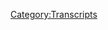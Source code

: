 {{DEFAULTSORT:
    #_TRANSCRIPT_0234:March 26, 2009
}}{{Transcript
    | title         = [[234: March 26, 2009]]
    | caption       = [https://knowledgefight.libsyn.com/knowledge-fight-march-26-2009 Listen to this episode on Libsyn]
    | episodeNumber = [[234: March 26, 2009|234]]
    | length        = 01:28:51
}}

{{MessageBox
    | header     = Warning: Bot Generated Content
    | text       = This transcript was automatically generated by transcription software and likely contains many mistakes and misattributions. Please check the audio for definitive quotes, attribution, and context.
    | image      = N3yvass4myg91.webp
    | imagewidth = 50px
    | id         = warning
}}

{{TranscriptBlock
    | name      = Unknown Speaker
    | timestamp = 00:00:00.000
    | text      = Andy in Kansas you're on the air. Thanks for holding
}}

{{TranscriptBlock
    | name      = Unknown Speaker
    | timestamp = 00:00:03.839
    | text      = Well Alex, I'm a person color I'm a huge fan. I love your work. I love you. Hey everybody welcome back to knowledge fight
}}

{{TranscriptBlock
    | name      = Unknown Speaker
    | timestamp = 00:00:09.400
    | text      = I'm Dan. I'm Jordan. We're a couple dudes like to sit around drink novelty beverages and talk a little bit about Alex Jones indeed
}}

{{TranscriptBlock
    | name      = Unknown Speaker
    | timestamp = 00:00:15.199
    | text      = We are Dan hi Dan strong reviews on me telling you to shut up at the beginning of our life
}}

{{TranscriptBlock
    | name      = Unknown Speaker
    | timestamp = 00:00:20.199
    | text      = That was pretty great got a lot of feedback
}}

{{TranscriptBlock
    | name      = Unknown Speaker
    | timestamp = 00:00:21.960
    | text      = Everybody loves it whether it be through our Facebook group or texts people have sent me
}}

{{TranscriptBlock
    | name      = Unknown Speaker
    | timestamp = 00:00:26.539
    | text      = Thrilled with shut up being our intro fair enough fair enough. All right. Do you have a question?
}}

{{TranscriptBlock
    | name      = Unknown Speaker
    | timestamp = 00:00:33.780
    | text      = It doesn't matter
}}

{{TranscriptBlock
    | name      = Unknown Speaker
    | timestamp = 00:00:38.380
    | text      = From the rock I like it
}}

{{TranscriptBlock
    | name      = Unknown Speaker
    | timestamp = 00:00:40.060
    | text      = That's a way better intro than me asking you a random interview question. It could be yeah, but do you have one?
}}

{{TranscriptBlock
    | name      = Unknown Speaker
    | timestamp = 00:00:44.539
    | text      = Yeah, what do you got? I was just I was just thinking and I was wondering when was the last time you really felt stupid
}}

{{TranscriptBlock
    | name      = Unknown Speaker
    | timestamp = 00:00:51.140
    | text      = You know what? I mean not ignorant
}}

{{TranscriptBlock
    | name      = Unknown Speaker
    | timestamp = 00:00:53.140
    | text      = But like like generally stupid did somebody make you feel that way. I don't know if anyone made me feel that way
}}

{{TranscriptBlock
    | name      = Unknown Speaker
    | timestamp = 00:01:00.060
    | text      = but when we
}}

{{TranscriptBlock
    | name      = Unknown Speaker
    | timestamp = 00:01:01.780
    | text      = Did when I did a lot of digging into Alex Jones's fortified supply
}}

{{TranscriptBlock
    | name      = Unknown Speaker
    | timestamp = 00:01:06.939
    | text      = Website that he was running illegally
}}

{{TranscriptBlock
    | name      = Unknown Speaker
    | timestamp = 00:01:08.579
    | text      = Yeah
}}

{{TranscriptBlock
    | name      = Unknown Speaker
    | timestamp = 00:01:09.099
    | text      = and then spent hours writing it up and
}}

{{TranscriptBlock
    | name      = Unknown Speaker
    | timestamp = 00:01:12.079
    | text      = Like collecting the documents from the like County clerk in Travis County
}}

{{TranscriptBlock
    | name      = Unknown Speaker
    | timestamp = 00:01:17.959
    | text      = And the Secretary of State and working like in concert with one of our listeners out in in Austin
}}

{{TranscriptBlock
    | name      = Unknown Speaker
    | timestamp = 00:01:24.920
    | text      = Who looked up some stuff with me?
}}

{{TranscriptBlock
    | name      = Unknown Speaker
    | timestamp = 00:01:27.000
    | text      = Like when I spent all that time and then sent all the emails to all these media people about like hey guys
}}

{{TranscriptBlock
    | name      = Unknown Speaker
    | timestamp = 00:01:33.359
    | text      = Here's a crime and then everybody's like go fuck yourself. I felt really stupid after that like cuz I really thought people would care
}}

{{TranscriptBlock
    | name      = Unknown Speaker
    | timestamp = 00:01:39.920
    | text      = Yeah
}}

{{TranscriptBlock
    | name      = Unknown Speaker
    | timestamp = 00:01:40.319
    | text      = I thought based on how many people
}}

{{TranscriptBlock
    | name      = Unknown Speaker
    | timestamp = 00:01:42.439
    | text      = Write all these articles about Alex Jones being a dick and all that stuff like hey on a silver platter
}}

{{TranscriptBlock
    | name      = Unknown Speaker
    | timestamp = 00:01:47.400
    | text      = Here's all the documents here is all of the here is the legal statute that shows that he's willingly
}}

{{TranscriptBlock
    | name      = Unknown Speaker
    | timestamp = 00:01:52.920
    | text      = Subverting the law and everyone's is like man that felt real dumb
}}

{{TranscriptBlock
    | name      = Unknown Speaker
    | timestamp = 00:01:56.959
    | text      = Yeah, but was that handcuffing yourself to Twitter dumb? No. No, Laura Loomer still doing she's she's got me outclassed
}}

{{TranscriptBlock
    | name      = Unknown Speaker
    | timestamp = 00:02:04.959
    | text      = All right by by a wide margin. I would say that that was very dumb. We're I was incredibly dumb
}}

{{TranscriptBlock
    | name      = Unknown Speaker
    | timestamp = 00:02:12.240
    | text      = Yeah, yeah, man. I got a lot of thoughts about her. Yeah and a political action committee
}}

{{TranscriptBlock
    | name      = Unknown Speaker
    | timestamp = 00:02:20.319
    | text      = Everybody
}}

{{TranscriptBlock
    | name      = Unknown Speaker
    | timestamp = 00:02:21.280
    | text      = Turns out there's this political action committee called the millennial political action committee
}}

{{TranscriptBlock
    | name      = Unknown Speaker
    | timestamp = 00:02:25.840
    | text      = That's trying to raise funds to quote free Laura Loomer and it is not what it seems
}}

{{TranscriptBlock
    | name      = Unknown Speaker
    | timestamp = 00:02:31.360
    | text      = Go ahead and look into that for yourself if you want. Hey anybody out there in the media free story
}}

{{TranscriptBlock
    | name      = Unknown Speaker
    | timestamp = 00:02:36.319
    | text      = Just look up who runs the millennial political action committee
}}

{{TranscriptBlock
    | name      = Unknown Speaker
    | timestamp = 00:02:41.479
    | text      = We're we're very easy to get to the bottom of that one. We're gonna be 0 for 2 on
}}

{{TranscriptBlock
    | name      = Unknown Speaker
    | timestamp = 00:02:50.800
    | text      = So I want to you should have told me to shut up dad shut up
}}

{{TranscriptBlock
    | name      = Unknown Speaker
    | timestamp = 00:02:54.800
    | text      = Before we get in today's episode. I have two orders of business one will be saying thank you to some donors
}}

{{TranscriptBlock
    | name      = Unknown Speaker
    | timestamp = 00:03:00.479
    | text      = But before I get to that
}}

{{TranscriptBlock
    | name      = Unknown Speaker
    | timestamp = 00:03:02.319
    | text      = Someone pointed out in our Facebook group go home and tell your mother you're brilliant
}}

{{TranscriptBlock
    | name      = Unknown Speaker
    | timestamp = 00:03:05.759
    | text      = that I was a little bit imprecise with my language on the last episode and I want to give an apology for anybody who
}}

{{TranscriptBlock
    | name      = Unknown Speaker
    | timestamp = 00:03:14.520
    | text      = Not for anybody
}}

{{TranscriptBlock
    | name      = Unknown Speaker
    | timestamp = 00:03:15.400
    | text      = But I want to give an apology that I wasn't more specific in my language when we were talking about Alex Jones's story
}}

{{TranscriptBlock
    | name      = Unknown Speaker
    | timestamp = 00:03:20.360
    | text      = Where he was trying to claim that the trans movement is about grooming children
}}

{{TranscriptBlock
    | name      = Unknown Speaker
    | timestamp = 00:03:23.800
    | text      = I referred to the person in question as a cross-dresser and that was not the precise
}}

{{TranscriptBlock
    | name      = Unknown Speaker
    | timestamp = 00:03:29.800
    | text      = Correct language the person in question and the entire program is drag queen reading sessions
}}

{{TranscriptBlock
    | name      = Unknown Speaker
    | timestamp = 00:03:36.199
    | text      = okay, there is a distinction between the two absolutely and I apologize that I
}}

{{TranscriptBlock
    | name      = Unknown Speaker
    | timestamp = 00:03:41.240
    | text      = Did not use the correct nomenclature. Yeah, absolutely
}}

{{TranscriptBlock
    | name      = Unknown Speaker
    | timestamp = 00:03:44.840
    | text      = My bad on that, you know, we tried to be specific but sometimes you just fuck up. Sorry about that. Yep beyond that
}}

{{TranscriptBlock
    | name      = Unknown Speaker
    | timestamp = 00:03:51.879
    | text      = I'd like to say thank you to some people who have joined up and supported the show
}}

{{TranscriptBlock
    | name      = Unknown Speaker
    | timestamp = 00:03:55.639
    | text      = We're very thrilled about that. First of all, I'd like to say thank you to someone who is now a policy wonk Carla
}}

{{TranscriptBlock
    | name      = Unknown Speaker
    | timestamp = 00:04:01.240
    | text      = Congratulations on policy wonkery. I'm a policy wonk. Thank you car. Thank you very much Carla secondarily
}}

{{TranscriptBlock
    | name      = Unknown Speaker
    | timestamp = 00:04:07.520
    | text      = I'd like to say thank you to someone else who's joined up with the team
}}

{{TranscriptBlock
    | name      = Unknown Speaker
    | timestamp = 00:04:10.360
    | text      = Devin you are now a policy wonk. I'm a policy wonk. Thank you Devin. Thank you very much Devin
}}

{{TranscriptBlock
    | name      = Unknown Speaker
    | timestamp = 00:04:16.220
    | text      = Finally, I'd like to say thank you to somebody
}}

{{TranscriptBlock
    | name      = Unknown Speaker
    | timestamp = 00:04:18.620
    | text      = Say thank you say thank you. I would like to say thank you
}}

{{TranscriptBlock
    | name      = Unknown Speaker
    | timestamp = 00:04:22.040
    | text      = I was up late researching the millennial political action committee last night, so I might be slurring a little bit
}}

{{TranscriptBlock
    | name      = Unknown Speaker
    | timestamp = 00:04:28.439
    | text      = Thank you so much to someone who has joined up on a little bit of a higher level. So Mallory. Thank you
}}

{{TranscriptBlock
    | name      = Unknown Speaker
    | timestamp = 00:04:34.000
    | text      = You are now a technocrat
}}

{{TranscriptBlock
    | name      = Unknown Speaker
    | timestamp = 00:04:35.720
    | text      = I'm a policy wonk
}}

{{TranscriptBlock
    | name      = Unknown Speaker
    | timestamp = 00:04:39.959
    | text      = Someone someone sodomite sent me a bucket of poop daddy shark
}}

{{TranscriptBlock
    | name      = Unknown Speaker
    | timestamp = 00:04:45.120
    | text      = Jar Jar Binks has a Caribbean black accent
}}

{{TranscriptBlock
    | name      = Unknown Speaker
    | timestamp = 00:04:49.120
    | text      = He's a loser little little kitty baby. I don't want to hate black people. I run out
}}

{{TranscriptBlock
    | name      = Unknown Speaker
    | timestamp = 00:04:55.759
    | text      = Thank You Mallory. Thank you very much Mallory. Appreciate it. Oh so very much
}}

{{TranscriptBlock
    | name      = Unknown Speaker
    | timestamp = 00:04:59.680
    | text      = So on today's episode Jordan, we will be going over a day in the past. We're in 2009
}}

{{TranscriptBlock
    | name      = Unknown Speaker
    | timestamp = 00:05:05.839
    | text      = And something major happens on this episode that I think is very worth our discussion
}}

{{TranscriptBlock
    | name      = Unknown Speaker
    | timestamp = 00:05:11.000
    | text      = But this is going to be the March 26 2009 episode for everybody who's paying attention. We
}}

{{TranscriptBlock
    | name      = Unknown Speaker
    | timestamp = 00:05:19.120
    | text      = Skipped a day. We skipped March 25th, 2009
}}

{{TranscriptBlock
    | name      = Unknown Speaker
    | timestamp = 00:05:22.600
    | text      = Yes for everybody who's paying attention and the reason for that is that episode is trash. Oh, yeah
}}

{{TranscriptBlock
    | name      = Unknown Speaker
    | timestamp = 00:05:27.879
    | text      = It's mostly just about the Obama deception and how great the movie is and all that stuff sure
}}

{{TranscriptBlock
    | name      = Unknown Speaker
    | timestamp = 00:05:32.879
    | text      = I felt it would be a waste of our time to go over that in addition to that
}}

{{TranscriptBlock
    | name      = Unknown Speaker
    | timestamp = 00:05:36.160
    | text      = He does Alex does talk to Stan Monteith
}}

{{TranscriptBlock
    | name      = Unknown Speaker
    | timestamp = 00:05:39.100
    | text      = One of his weirdo friends. Where do they get these names? It's a it's not a terrible name Monteith. Yeah
}}

{{TranscriptBlock
    | name      = Unknown Speaker
    | timestamp = 00:05:45.019
    | text      = Oh, he's that's great. He's been some I did actually want to talk about this, but we just don't have time
}}

{{TranscriptBlock
    | name      = Unknown Speaker
    | timestamp = 00:05:52.180
    | text      = Yeah, I would like to say thank you to Monteith
}}

{{TranscriptBlock
    | name      = Unknown Speaker
    | timestamp = 00:05:56.180
    | text      = Yeah, exactly that would be that in French that would be the singular be may teeth
}}

{{TranscriptBlock
    | name      = Unknown Speaker
    | timestamp = 00:06:01.420
    | text      = Alright big tooth. You're right. I wish I would be easier to clean
}}

{{TranscriptBlock
    | name      = Unknown Speaker
    | timestamp = 00:06:06.019
    | text      = So Stan is on he's talking about how the globalists and all of these evil folks are
}}

{{TranscriptBlock
    | name      = Unknown Speaker
    | timestamp = 00:06:10.899
    | text      = Gnostics and sure because Gnostics believe that the devil is God and sure
}}

{{TranscriptBlock
    | name      = Unknown Speaker
    | timestamp = 00:06:15.899
    | text      = I wanted to spend maybe an hour talking about how that's bullshit. Yeah, and Stan Monteith is coming in and
}}

{{TranscriptBlock
    | name      = Unknown Speaker
    | timestamp = 00:06:23.259
    | text      = expressing these things and giving like a really stupid elementary version and understanding of Gnosticism and that that is
}}

{{TranscriptBlock
    | name      = Unknown Speaker
    | timestamp = 00:06:30.139
    | text      = It's a disservice to Alex and his audience, but I felt like who gives a shit, right?
}}

{{TranscriptBlock
    | name      = Unknown Speaker
    | timestamp = 00:06:34.779
    | text      = that'll come up in the future and we could talk about it then it's not worth talking about the 25th just for that and
}}

{{TranscriptBlock
    | name      = Unknown Speaker
    | timestamp = 00:06:41.420
    | text      = When I got to the 26th, I realized like yes, this is this is what we need to talk about
}}

{{TranscriptBlock
    | name      = Unknown Speaker
    | timestamp = 00:06:46.819
    | text      = So today we're going over the 26th and here is an out-of-context drop from today's show
}}

{{TranscriptBlock
    | name      = Unknown Speaker
    | timestamp = 00:06:52.120
    | text      = When I make films actually go to the library to pull the quotes. No you don't
}}

{{TranscriptBlock
    | name      = Unknown Speaker
    | timestamp = 00:06:58.420
    | text      = No, you don't I just heard him say the word library in a sentence
}}

{{TranscriptBlock
    | name      = Unknown Speaker
    | timestamp = 00:07:01.959
    | text      = No, and like pass of the times that we've looked at his documentaries. We found wall-to-wall fake quotes
}}

{{TranscriptBlock
    | name      = Unknown Speaker
    | timestamp = 00:07:08.579
    | text      = Oh, yeah, you don't go to the library to pull these fake quotes. You go to like your Patriot message boards
}}

{{TranscriptBlock
    | name      = Unknown Speaker
    | timestamp = 00:07:14.620
    | text      = If I saw him in a library, I would burn that library down. There's no way he should be, you know
}}

{{TranscriptBlock
    | name      = Unknown Speaker
    | timestamp = 00:07:20.259
    | text      = He shouldn't I get even if he wanted to be in the library, which he fucking doesn't know cuz he doesn't know how to read
}}

{{TranscriptBlock
    | name      = Unknown Speaker
    | timestamp = 00:07:25.860
    | text      = No, he should not be allowed in any library. The library is the only place I can get access to in Carta
}}

{{TranscriptBlock
    | name      = Unknown Speaker
    | timestamp = 00:07:30.819
    | text      = That might be what's going that might be true
}}

{{TranscriptBlock
    | name      = Unknown Speaker
    | timestamp = 00:07:33.579
    | text      = So I use the public computers to look at porn on our last episode
}}

{{TranscriptBlock
    | name      = Unknown Speaker
    | timestamp = 00:07:39.060
    | text      = we looked at the
}}

{{TranscriptBlock
    | name      = Unknown Speaker
    | timestamp = 00:07:41.060
    | text      = Present-day episode where Alex in 2018 is talking about how you know news keeps coming fast
}}

{{TranscriptBlock
    | name      = Unknown Speaker
    | timestamp = 00:07:46.819
    | text      = It's the quickening you sang some goddamn highlander
}}

{{TranscriptBlock
    | name      = Unknown Speaker
    | timestamp = 00:07:51.060
    | text      = Song on the show and I made the point that Alex always says that it's the quickening that was Queen
}}

{{TranscriptBlock
    | name      = Unknown Speaker
    | timestamp = 00:07:57.019
    | text      = Okay from the wasn't from the highlander to I know but don't call it some damn highlander song. That's a song man
}}

{{TranscriptBlock
    | name      = Unknown Speaker
    | timestamp = 00:08:04.660
    | text      = capital s fine I
}}

{{TranscriptBlock
    | name      = Unknown Speaker
    | timestamp = 00:08:07.360
    | text      = Made the point that Alex always says that the quickening is upon us and just to demonstrate that I'm not talking shit
}}

{{TranscriptBlock
    | name      = Unknown Speaker
    | timestamp = 00:08:13.660
    | text      = Here's a clip from March 26th, 2000 really
}}

{{TranscriptBlock
    | name      = Unknown Speaker
    | timestamp = 00:08:17.540
    | text      = Massive news day. I tell you we always have huge news days now
}}

{{TranscriptBlock
    | name      = Unknown Speaker
    | timestamp = 00:08:21.459
    | text      = It's quickening worldwide on every issue and every facet of society
}}

{{TranscriptBlock
    | name      = Unknown Speaker
    | timestamp = 00:08:25.579
    | text      = He always says that's too convenient. That's too convenient
}}

{{TranscriptBlock
    | name      = Unknown Speaker
    | timestamp = 00:08:29.339
    | text      = It can't literally be a the next episode we do on the on
}}

{{TranscriptBlock
    | name      = Unknown Speaker
    | timestamp = 00:08:33.899
    | text      = It's not like you searched around for it. It was in our regular schedule and it's already there. That's fucked up
}}

{{TranscriptBlock
    | name      = Unknown Speaker
    | timestamp = 00:08:40.980
    | text      = Well, it's cuz I don't like it. I don't like coincidences on that scale
}}

{{TranscriptBlock
    | name      = Unknown Speaker
    | timestamp = 00:08:44.340
    | text      = It's not a coincidence when I say that he always says this it's because he says it every third or fourth episode
}}

{{TranscriptBlock
    | name      = Unknown Speaker
    | timestamp = 00:08:49.740
    | text      = I just don't play it every time. Okay the same with the summer of rage stuff
}}

{{TranscriptBlock
    | name      = Unknown Speaker
    | timestamp = 00:08:54.500
    | text      = I could find you 40 examples of that if I
}}

{{TranscriptBlock
    | name      = Unknown Speaker
    | timestamp = 00:08:57.220
    | text      = Took the time to cut it out of every time him or Gerald Cilenti or one of his other guests says it like it's not
}}

{{TranscriptBlock
    | name      = Unknown Speaker
    | timestamp = 00:09:03.100
    | text      = It's it's only quote unquote coincidental because I'm like, oh here I'm gonna punch this guy
}}

{{TranscriptBlock
    | name      = Unknown Speaker
    | timestamp = 00:09:09.940
    | text      = Here's him saying the quickening like he does in the president
}}

{{TranscriptBlock
    | name      = Unknown Speaker
    | timestamp = 00:09:12.759
    | text      = He always does that because it's a way he can create the perception that times are different than they were
}}

{{TranscriptBlock
    | name      = Unknown Speaker
    | timestamp = 00:09:18.299
    | text      = When in reality, he's always selling the same panic
}}

{{TranscriptBlock
    | name      = Unknown Speaker
    | timestamp = 00:09:21.419
    | text      = Yeah, always selling the same sense of urgency because it helps him sell gold in the past
}}

{{TranscriptBlock
    | name      = Unknown Speaker
    | timestamp = 00:09:27.419
    | text      = supplements in the more recent past and
}}

{{TranscriptBlock
    | name      = Unknown Speaker
    | timestamp = 00:09:30.419
    | text      = June s
}}

{{TranscriptBlock
    | name      = Unknown Speaker
    | timestamp = 00:09:32.580
    | text      = Both marketing scams in the in the soon-to-be future once his warehouse is empty
}}

{{TranscriptBlock
    | name      = Unknown Speaker
    | timestamp = 00:09:38.019
    | text      = Yeah
}}

{{TranscriptBlock
    | name      = Unknown Speaker
    | timestamp = 00:09:38.259
    | text      = well
}}

{{TranscriptBlock
    | name      = Unknown Speaker
    | timestamp = 00:09:38.539
    | text      = of course I would I would love to see you try and commit to
}}

{{TranscriptBlock
    | name      = Unknown Speaker
    | timestamp = 00:09:43.500
    | text      = To an episode where you just start with each clip being him saying summer of rage
}}

{{TranscriptBlock
    | name      = Unknown Speaker
    | timestamp = 00:09:48.860
    | text      = And you introduce it like we were doing a regular clip and you just keep on doing it
}}

{{TranscriptBlock
    | name      = Unknown Speaker
    | timestamp = 00:09:53.860
    | text      = I would I would wonder how long you could commit to it if I had started
}}

{{TranscriptBlock
    | name      = Unknown Speaker
    | timestamp = 00:09:58.340
    | text      = Collecting all the times. They said it a while back. I could do that right now. I
}}

{{TranscriptBlock
    | name      = Unknown Speaker
    | timestamp = 00:10:03.860
    | text      = Could do that. I could we could do a whole episode of summer of rage clips
}}

{{TranscriptBlock
    | name      = Unknown Speaker
    | timestamp = 00:10:07.299
    | text      = But I know but it has to be a surprise
}}

{{TranscriptBlock
    | name      = Unknown Speaker
    | timestamp = 00:10:09.259
    | text      = It has to be a bit man and you have to commit to it
}}

{{TranscriptBlock
    | name      = Unknown Speaker
    | timestamp = 00:10:11.740
    | text      = I understand that and I think I could do that
}}

{{TranscriptBlock
    | name      = Unknown Speaker
    | timestamp = 00:10:13.460
    | text      = I think I have it within me
}}

{{TranscriptBlock
    | name      = Unknown Speaker
    | timestamp = 00:10:14.620
    | text      = But I don't have it within me to go back and listen to all the episodes that I've already listened to
}}

{{TranscriptBlock
    | name      = Unknown Speaker
    | timestamp = 00:10:19.419
    | text      = I'll work on it for the future and by the time I have enough clips you will have forgot will have forgotten them
}}

{{TranscriptBlock
    | name      = Unknown Speaker
    | timestamp = 00:10:23.860
    | text      = It'll be perfect. We'll get there. Okay, and the audience will forget forgotten twos. It'll all be great. So
}}

{{TranscriptBlock
    | name      = Unknown Speaker
    | timestamp = 00:10:29.259
    | text      = In the next clip we have here
}}

{{TranscriptBlock
    | name      = Unknown Speaker
    | timestamp = 00:10:31.340
    | text      = We get a little bit of an update on if you'll recall the last time we were in 2009
}}

{{TranscriptBlock
    | name      = Unknown Speaker
    | timestamp = 00:10:36.659
    | text      = Alex was fake crying on air a whole bunch about the mandatory service bill
}}

{{TranscriptBlock
    | name      = Unknown Speaker
    | timestamp = 00:10:40.320
    | text      = Yes that he didn't understand was a different version of the bill than had passed the house
}}

{{TranscriptBlock
    | name      = Unknown Speaker
    | timestamp = 00:10:45.059
    | text      = Right and with a different version than it was even introduced in the Senate all that language
}}

{{TranscriptBlock
    | name      = Unknown Speaker
    | timestamp = 00:10:49.419
    | text      = He was afraid of wasn't in either of the versions of the bill that are relevant
}}

{{TranscriptBlock
    | name      = Unknown Speaker
    | timestamp = 00:10:52.779
    | text      = It was a is a former version of the bill. I assume he does not talk about it ever again
}}

{{TranscriptBlock
    | name      = Unknown Speaker
    | timestamp = 00:10:56.740
    | text      = We get an interesting update on this episode where Alex
}}

{{TranscriptBlock
    | name      = Unknown Speaker
    | timestamp = 00:11:00.019
    | text      = You know in comedy they you know, when you try and make a joke on a joke, it's putting a hat on a hat
}}

{{TranscriptBlock
    | name      = Unknown Speaker
    | timestamp = 00:11:04.779
    | text      = Yeah in this Alex puts a lie on a lie
}}

{{TranscriptBlock
    | name      = Unknown Speaker
    | timestamp = 00:11:07.600
    | text      = At the propaganda hat on a hat. We've got some good news there
}}

{{TranscriptBlock
    | name      = Unknown Speaker
    | timestamp = 00:11:11.879
    | text      = You know, we we break this stuff as it develops two days ago
}}

{{TranscriptBlock
    | name      = Unknown Speaker
    | timestamp = 00:11:15.679
    | text      = That they had compulsory national service in both versions of the bill
}}

{{TranscriptBlock
    | name      = Unknown Speaker
    | timestamp = 00:11:20.240
    | text      = Then they dropped one of the two provisions out of the Senate bill and the latest copy I read this morning
}}

{{TranscriptBlock
    | name      = Unknown Speaker
    | timestamp = 00:11:25.919
    | text      = They have now taken it out of the Senate version, but it's still in the house version
}}

{{TranscriptBlock
    | name      = Unknown Speaker
    | timestamp = 00:11:31.200
    | text      = There's five different compulsory service bills in the house three different ones that we know of and we're not omnipresent folks
}}

{{TranscriptBlock
    | name      = Unknown Speaker
    | timestamp = 00:11:36.759
    | text      = We're trying to keep track of all of this with everything else. We've got too many balls in the air
}}

{{TranscriptBlock
    | name      = Unknown Speaker
    | timestamp = 00:11:41.240
    | text      = So that is good news
}}

{{TranscriptBlock
    | name      = Unknown Speaker
    | timestamp = 00:11:42.919
    | text      = But the point is they're trying to sneak compulsory service through and they're keeping the language in some of the house versions about
}}

{{TranscriptBlock
    | name      = Unknown Speaker
    | timestamp = 00:11:50.500
    | text      = You literally can't do that see to prepare for compulsory service
}}

{{TranscriptBlock
    | name      = Unknown Speaker
    | timestamp = 00:11:54.440
    | text      = So so he's trying to create the perception that like we got good news
}}

{{TranscriptBlock
    | name      = Unknown Speaker
    | timestamp = 00:11:58.279
    | text      = You know
}}

{{TranscriptBlock
    | name      = Unknown Speaker
    | timestamp = 00:11:58.879
    | text      = They took it out almost in some ways trying to imply that their warnings about it
}}

{{TranscriptBlock
    | name      = Unknown Speaker
    | timestamp = 00:12:04.200
    | text      = precipitated this of course taking the language out of the bills
}}

{{TranscriptBlock
    | name      = Unknown Speaker
    | timestamp = 00:12:07.159
    | text      = Maybe all of you info warriors out there sent letters to your Congress people and they got together
}}

{{TranscriptBlock
    | name      = Unknown Speaker
    | timestamp = 00:12:11.720
    | text      = We're like we will not stand for this in the house version of the bill
}}

{{TranscriptBlock
    | name      = Unknown Speaker
    | timestamp = 00:12:14.600
    | text      = Sure, but in reality when he started reporting the story, he was already wrong. The language was already out
}}

{{TranscriptBlock
    | name      = Unknown Speaker
    | timestamp = 00:12:19.600
    | text      = So, um, this is this is nonsense like but it does answer the question that I had to take
}}

{{TranscriptBlock
    | name      = Unknown Speaker
    | timestamp = 00:12:25.360
    | text      = How do you get out of this now?
}}

{{TranscriptBlock
    | name      = Unknown Speaker
    | timestamp = 00:12:27.200
    | text      = Like when I when he was crying about the bill like what do you do next when you're wrong and you know
}}

{{TranscriptBlock
    | name      = Unknown Speaker
    | timestamp = 00:12:31.960
    | text      = We did it. This is an accomplished banner. Basically, that's what you do
}}

{{TranscriptBlock
    | name      = Unknown Speaker
    | timestamp = 00:12:35.159
    | text      = Yep, you maybe don't take full responsibility for getting the language out
}}

{{TranscriptBlock
    | name      = Unknown Speaker
    | timestamp = 00:12:39.559
    | text      = But you pretend that something happened in the language is now gone good news. Good news, everybody
}}

{{TranscriptBlock
    | name      = Unknown Speaker
    | timestamp = 00:12:45.000
    | text      = However, there are five bills three of which we know of two of which are secret crypto bill can't happen
}}

{{TranscriptBlock
    | name      = Unknown Speaker
    | timestamp = 00:12:51.440
    | text      = No, that's not how that works. Haven't you ever have secret built haven't you ever seen the Masonic version of schoolhouse rock?
}}

{{TranscriptBlock
    | name      = Unknown Speaker
    | timestamp = 00:12:58.159
    | text      = I have not seen the Masonic version of schoolhouse rock. It's about crypto bills and how they become secret laws
}}

{{TranscriptBlock
    | name      = Unknown Speaker
    | timestamp = 00:13:05.840
    | text      = I'm just a bill and no one can speak of me ever. I will kill all of you
}}

{{TranscriptBlock
    | name      = Unknown Speaker
    | timestamp = 00:13:12.480
    | text      = my camps
}}

{{TranscriptBlock
    | name      = Unknown Speaker
    | timestamp = 00:13:14.480
    | text      = That would be a different song
}}

{{TranscriptBlock
    | name      = Unknown Speaker
    | timestamp = 00:13:15.759
    | text      = Yeah, so, you know Alex's is covering his ass a little bit because he realizes I played that narrative too hard
}}

{{TranscriptBlock
    | name      = Unknown Speaker
    | timestamp = 00:13:22.240
    | text      = Yeah, that was a I cried
}}

{{TranscriptBlock
    | name      = Unknown Speaker
    | timestamp = 00:13:24.240
    | text      = So I cried a little bit much it felt good in the moment and now I got to get out of it
}}

{{TranscriptBlock
    | name      = Unknown Speaker
    | timestamp = 00:13:30.960
    | text      = 99% right so he goes 99% right he goes to break and then he comes back with one of his favorite
}}

{{TranscriptBlock
    | name      = Unknown Speaker
    | timestamp = 00:13:37.000
    | text      = Goddamn songs that has ever been written
}}

{{TranscriptBlock
    | name      = Unknown Speaker
    | timestamp = 00:14:01.960
    | text      = Is somebody turning the volume up? You bet. Is somebody cranking this? Oh, yeah. Is Alex like signaling like give me some more?
}}

{{TranscriptBlock
    | name      = Unknown Speaker
    | timestamp = 00:14:18.080
    | text      = Put it up!
}}

{{TranscriptBlock
    | name      = Unknown Speaker
    | timestamp = 00:14:20.080
    | text      = I need a jam!
}}

{{TranscriptBlock
    | name      = Unknown Speaker
    | timestamp = 00:14:22.080
    | text      = He's just playing the song!
}}

{{TranscriptBlock
    | name      = Unknown Speaker
    | timestamp = 00:14:30.080
    | text      = He's just playing the song!
}}

{{TranscriptBlock
    | name      = Unknown Speaker
    | timestamp = 00:14:32.080
    | text      = He's not even singing along with it!
}}

{{TranscriptBlock
    | name      = Unknown Speaker
    | timestamp = 00:14:34.080
    | text      = That's why I gotta do it!
}}

{{TranscriptBlock
    | name      = Unknown Speaker
    | timestamp = 00:14:36.080
    | text      = Now you gotta do it after the renegades
}}

{{TranscriptBlock
    | name      = Unknown Speaker
    | timestamp = 00:14:42.080
    | text      = After the renegades
}}

{{TranscriptBlock
    | name      = Unknown Speaker
    | timestamp = 00:14:44.080
    | text      = Where we be
}}

{{TranscriptBlock
    | name      = Unknown Speaker
    | timestamp = 00:14:46.080
    | text      = Where we be
}}

{{TranscriptBlock
    | name      = Unknown Speaker
    | timestamp = 00:14:48.080
    | text      = Renegades of mine
}}

{{TranscriptBlock
    | name      = Unknown Speaker
    | timestamp = 00:14:50.080
    | text      = So that's where I expected Alex to come in
}}

{{TranscriptBlock
    | name      = Unknown Speaker
    | timestamp = 00:14:52.080
    | text      = Right
}}

{{TranscriptBlock
    | name      = Unknown Speaker
    | timestamp = 00:14:54.080
    | text      = Unfortunately, he did not
}}

{{TranscriptBlock
    | name      = Unknown Speaker
    | timestamp = 00:15:00.080
    | text      = They railed against the crowd
}}

{{TranscriptBlock
    | name      = Unknown Speaker
    | timestamp = 00:15:02.080
    | text      = Still going! Second verse!
}}

{{TranscriptBlock
    | name      = Unknown Speaker
    | timestamp = 00:15:04.080
    | text      = Still going! With a rag-tag band
}}

{{TranscriptBlock
    | name      = Unknown Speaker
    | timestamp = 00:15:06.080
    | text      = Declaring
}}

{{TranscriptBlock
    | name      = Unknown Speaker
    | timestamp = 00:15:08.080
    | text      = Declaring stuff
}}

{{TranscriptBlock
    | name      = Unknown Speaker
    | timestamp = 00:15:10.080
    | text      = So he never comes back
}}

{{TranscriptBlock
    | name      = Unknown Speaker
    | timestamp = 00:15:12.080
    | text      = He never comes back! The whole song plays and it goes back to break
}}

{{TranscriptBlock
    | name      = Unknown Speaker
    | timestamp = 00:15:16.080
    | text      = The whole song plays and it goes back to break!
}}

{{TranscriptBlock
    | name      = Unknown Speaker
    | timestamp = 00:15:18.080
    | text      = So I'm sitting there and I'm like huh
}}

{{TranscriptBlock
    | name      = Unknown Speaker
    | timestamp = 00:15:20.080
    | text      = Did he turn into an FM station while we weren't listening?
}}

{{TranscriptBlock
    | name      = Unknown Speaker
    | timestamp = 00:15:22.080
    | text      = I was just like what the fuck just happened there?
}}

{{TranscriptBlock
    | name      = Unknown Speaker
    | timestamp = 00:15:24.080
    | text      = I've never heard anything like that
}}

{{TranscriptBlock
    | name      = Unknown Speaker
    | timestamp = 00:15:26.080
    | text      = Cause he doesn't say like I gotta shit
}}

{{TranscriptBlock
    | name      = Unknown Speaker
    | timestamp = 00:15:28.080
    | text      = I'm gonna be gone for this break or anything like that
}}

{{TranscriptBlock
    | name      = Unknown Speaker
    | timestamp = 00:15:30.080
    | text      = Like what happened?
}}

{{TranscriptBlock
    | name      = Unknown Speaker
    | timestamp = 00:15:32.080
    | text      = Alex just played an entire fucking song and it didn't come back
}}

{{TranscriptBlock
    | name      = Unknown Speaker
    | timestamp = 00:15:34.080
    | text      = But then after that commercial break
}}

{{TranscriptBlock
    | name      = Unknown Speaker
    | timestamp = 00:15:36.080
    | text      = He comes back and explains what had happened
}}

{{TranscriptBlock
    | name      = Unknown Speaker
    | timestamp = 00:15:38.080
    | text      = I had to take a shit
}}

{{TranscriptBlock
    | name      = Unknown Speaker
    | timestamp = 00:15:40.080
    | text      = We are back live
}}

{{TranscriptBlock
    | name      = Unknown Speaker
    | timestamp = 00:15:42.080
    | text      = I was just on candy demo
}}

{{TranscriptBlock
    | name      = Unknown Speaker
    | timestamp = 00:15:44.080
    | text      = And he goes right into cake
}}

{{TranscriptBlock
    | name      = Unknown Speaker
    | timestamp = 00:15:46.080
    | text      = One of the big talk stations
}}

{{TranscriptBlock
    | name      = Unknown Speaker
    | timestamp = 00:15:48.080
    | text      = In Missouri out of St. Louis
}}

{{TranscriptBlock
    | name      = Unknown Speaker
    | timestamp = 00:15:50.080
    | text      = And they said they wanted a three minute
}}

{{TranscriptBlock
    | name      = Unknown Speaker
    | timestamp = 00:15:52.080
    | text      = Quote for their news and then it went longer
}}

{{TranscriptBlock
    | name      = Unknown Speaker
    | timestamp = 00:15:54.080
    | text      = So I had to run that music earlier
}}

{{TranscriptBlock
    | name      = Unknown Speaker
    | timestamp = 00:15:56.080
    | text      = I did an hour interview
}}

{{TranscriptBlock
    | name      = Unknown Speaker
    | timestamp = 00:15:58.080
    | text      = On a syndicated African American show out of Maryland
}}

{{TranscriptBlock
    | name      = Unknown Speaker
    | timestamp = 00:16:00.080
    | text      = It's all over the country
}}

{{TranscriptBlock
    | name      = Unknown Speaker
    | timestamp = 00:16:02.080
    | text      = The truth seeker
}}

{{TranscriptBlock
    | name      = Unknown Speaker
    | timestamp = 00:16:04.080
    | text      = And I'm not whining here
}}

{{TranscriptBlock
    | name      = Unknown Speaker
    | timestamp = 00:16:06.080
    | text      = I got Russia Today coming for an hour long interview
}}

{{TranscriptBlock
    | name      = Unknown Speaker
    | timestamp = 00:16:08.080
    | text      = I'm turning down most of the interviews because I just can't even operate or see my family
}}

{{TranscriptBlock
    | name      = Unknown Speaker
    | timestamp = 00:16:14.080
    | text      = That's tough
}}

{{TranscriptBlock
    | name      = Unknown Speaker
    | timestamp = 00:16:16.080
    | text      = He was on someone else's radio show during his radio show
}}

{{TranscriptBlock
    | name      = Unknown Speaker
    | timestamp = 00:16:18.080
    | text      = And that's why he had to play Thank God for the Renegades
}}

{{TranscriptBlock
    | name      = Unknown Speaker
    | timestamp = 00:16:20.080
    | text      = In its entirety and miss an entire break
}}

{{TranscriptBlock
    | name      = Unknown Speaker
    | timestamp = 00:16:22.080
    | text      = He wasn't on somebody else's show
}}

{{TranscriptBlock
    | name      = Unknown Speaker
    | timestamp = 00:16:24.080
    | text      = He was on an African American show
}}

{{TranscriptBlock
    | name      = Unknown Speaker
    | timestamp = 00:16:26.080
    | text      = No no no that was a different interview he did
}}

{{TranscriptBlock
    | name      = Unknown Speaker
    | timestamp = 00:16:28.080
    | text      = He was mentioning other great media appearances he's done
}}

{{TranscriptBlock
    | name      = Unknown Speaker
    | timestamp = 00:16:32.080
    | text      = This was a show out of St. Louis
}}

{{TranscriptBlock
    | name      = Unknown Speaker
    | timestamp = 00:16:34.080
    | text      = You could just call it a show though
}}

{{TranscriptBlock
    | name      = Unknown Speaker
    | timestamp = 00:16:36.080
    | text      = But it also seemed like from what I could get
}}

{{TranscriptBlock
    | name      = Unknown Speaker
    | timestamp = 00:16:38.080
    | text      = From what I gather in his language
}}

{{TranscriptBlock
    | name      = Unknown Speaker
    | timestamp = 00:16:40.080
    | text      = It sounded like it was a pre-taped thing
}}

{{TranscriptBlock
    | name      = Unknown Speaker
    | timestamp = 00:16:42.080
    | text      = They were recording something
}}

{{TranscriptBlock
    | name      = Unknown Speaker
    | timestamp = 00:16:44.080
    | text      = That they would then use on the St. Louis station later
}}

{{TranscriptBlock
    | name      = Unknown Speaker
    | timestamp = 00:16:46.080
    | text      = It doesn't need to be in the middle of your show that you do this
}}

{{TranscriptBlock
    | name      = Unknown Speaker
    | timestamp = 00:16:50.080
    | text      = No it's got to be then
}}

{{TranscriptBlock
    | name      = Unknown Speaker
    | timestamp = 00:16:52.080
    | text      = And if you want a three minute thing
}}

{{TranscriptBlock
    | name      = Unknown Speaker
    | timestamp = 00:16:54.080
    | text      = What are you going to come in early?
}}

{{TranscriptBlock
    | name      = Unknown Speaker
    | timestamp = 00:16:56.080
    | text      = Could or do it yesterday
}}

{{TranscriptBlock
    | name      = Unknown Speaker
    | timestamp = 00:16:58.080
    | text      = It's obviously about the MIAC report
}}

{{TranscriptBlock
    | name      = Unknown Speaker
    | timestamp = 00:17:00.080
    | text      = There's no breaking news on that
}}

{{TranscriptBlock
    | name      = Unknown Speaker
    | timestamp = 00:17:02.080
    | text      = If it's a Missouri station
}}

{{TranscriptBlock
    | name      = Unknown Speaker
    | timestamp = 00:17:04.079
    | text      = That's obviously what he's going to be screaming at them about
}}

{{TranscriptBlock
    | name      = Unknown Speaker
    | timestamp = 00:17:06.079
    | text      = For sure
}}

{{TranscriptBlock
    | name      = Unknown Speaker
    | timestamp = 00:17:08.079
    | text      = I don't fucking know
}}

{{TranscriptBlock
    | name      = Unknown Speaker
    | timestamp = 00:17:10.079
    | text      = This is so unprofessional
}}

{{TranscriptBlock
    | name      = Unknown Speaker
    | timestamp = 00:17:12.079
    | text      = He leaves his show all the time
}}

{{TranscriptBlock
    | name      = Unknown Speaker
    | timestamp = 00:17:14.079
    | text      = In regard for his own show
}}

{{TranscriptBlock
    | name      = Unknown Speaker
    | timestamp = 00:17:16.079
    | text      = When it comes to anybody else's show
}}

{{TranscriptBlock
    | name      = Unknown Speaker
    | timestamp = 00:17:18.079
    | text      = Well he knows it's shit
}}

{{TranscriptBlock
    | name      = Unknown Speaker
    | timestamp = 00:17:20.079
    | text      = Well and he knows that other people have
}}

{{TranscriptBlock
    | name      = Unknown Speaker
    | timestamp = 00:17:22.079
    | text      = Non-crazy audiences
}}

{{TranscriptBlock
    | name      = Unknown Speaker
    | timestamp = 00:17:24.079
    | text      = Or larger audiences
}}

{{TranscriptBlock
    | name      = Unknown Speaker
    | timestamp = 00:17:26.079
    | text      = And he's like I'm going to need a little bit of them
}}

{{TranscriptBlock
    | name      = Unknown Speaker
    | timestamp = 00:17:28.079
    | text      = I'm going to turn these people crazy
}}

{{TranscriptBlock
    | name      = Unknown Speaker
    | timestamp = 00:17:30.079
    | text      = Exactly, exactly
}}

{{TranscriptBlock
    | name      = Unknown Speaker
    | timestamp = 00:17:32.079
    | text      = They still have resources
}}

{{TranscriptBlock
    | name      = Unknown Speaker
    | timestamp = 00:17:34.079
    | text      = I have depleted most of my
}}

{{TranscriptBlock
    | name      = Unknown Speaker
    | timestamp = 00:17:36.079
    | text      = Old man house phone
}}

{{TranscriptBlock
    | name      = Unknown Speaker
    | timestamp = 00:17:38.079
    | text      = Doesn't have any more money
}}

{{TranscriptBlock
    | name      = Unknown Speaker
    | timestamp = 00:17:40.079
    | text      = No old man house phone doesn't have any
}}

{{TranscriptBlock
    | name      = Unknown Speaker
    | timestamp = 00:17:42.079
    | text      = Old man house phone
}}

{{TranscriptBlock
    | name      = Unknown Speaker
    | timestamp = 00:17:44.079
    | text      = Get on the family plan old man house phone
}}

{{TranscriptBlock
    | name      = Unknown Speaker
    | timestamp = 00:17:46.079
    | text      = He does have one of those giant
}}

{{TranscriptBlock
    | name      = Unknown Speaker
    | timestamp = 00:17:48.079
    | text      = That's true
}}

{{TranscriptBlock
    | name      = Unknown Speaker
    | timestamp = 00:17:50.079
    | text      = You mean the one that's the size of a school bus?
}}

{{TranscriptBlock
    | name      = Unknown Speaker
    | timestamp = 00:17:52.079
    | text      = Yep
}}

{{TranscriptBlock
    | name      = Unknown Speaker
    | timestamp = 00:17:54.079
    | text      = That's where he puts his house phone
}}

{{TranscriptBlock
    | name      = Unknown Speaker
    | timestamp = 00:17:56.079
    | text      = Good idea, keep it wet
}}

{{TranscriptBlock
    | name      = Unknown Speaker
    | timestamp = 00:17:58.079
    | text      = House phones are better when they're wet
}}

{{TranscriptBlock
    | name      = Unknown Speaker
    | timestamp = 00:18:00.079
    | text      = In this next clip
}}

{{TranscriptBlock
    | name      = Unknown Speaker
    | timestamp = 00:18:02.079
    | text      = What we do is we hear Alex
}}

{{TranscriptBlock
    | name      = Unknown Speaker
    | timestamp = 00:18:04.079
    | text      = Going to the phones
}}

{{TranscriptBlock
    | name      = Unknown Speaker
    | timestamp = 00:18:06.079
    | text      = A caller drops by
}}

{{TranscriptBlock
    | name      = Unknown Speaker
    | timestamp = 00:18:08.079
    | text      = He has a familiar
}}

{{TranscriptBlock
    | name      = Unknown Speaker
    | timestamp = 00:18:10.079
    | text      = Thing to sing
}}

{{TranscriptBlock
    | name      = Unknown Speaker
    | timestamp = 00:18:12.079
    | text      = Joshua, in Florida, you're on the air
}}

{{TranscriptBlock
    | name      = Unknown Speaker
    | timestamp = 00:18:14.079
    | text      = Alex Jones, how you doing my friend?
}}

{{TranscriptBlock
    | name      = Unknown Speaker
    | timestamp = 00:18:16.079
    | text      = Good sir
}}

{{TranscriptBlock
    | name      = Unknown Speaker
    | timestamp = 00:18:18.079
    | text      = Fantastic, I have some news as well with the Obama
}}

{{TranscriptBlock
    | name      = Unknown Speaker
    | timestamp = 00:18:20.079
    | text      = Deception, great film, great film
}}

{{TranscriptBlock
    | name      = Unknown Speaker
    | timestamp = 00:18:22.079
    | text      = I think it's pretty much the
}}

{{TranscriptBlock
    | name      = Unknown Speaker
    | timestamp = 00:18:24.079
    | text      = Gateway documentary to get
}}

{{TranscriptBlock
    | name      = Unknown Speaker
    | timestamp = 00:18:26.079
    | text      = The sheeple
}}

{{TranscriptBlock
    | name      = Unknown Speaker
    | timestamp = 00:18:28.079
    | text      = Into the mix of the New World Order
}}

{{TranscriptBlock
    | name      = Unknown Speaker
    | timestamp = 00:18:30.079
    | text      = It is made for people
}}

{{TranscriptBlock
    | name      = Unknown Speaker
    | timestamp = 00:18:32.079
    | text      = That don't know about the New World
}}

{{TranscriptBlock
    | name      = Unknown Speaker
    | timestamp = 00:18:34.079
    | text      = Order, it's made to shatter the left
}}

{{TranscriptBlock
    | name      = Unknown Speaker
    | timestamp = 00:18:36.079
    | text      = Right paradigm
}}

{{TranscriptBlock
    | name      = Unknown Speaker
    | timestamp = 00:18:38.079
    | text      = They don't know what bullshit is
}}

{{TranscriptBlock
    | name      = Unknown Speaker
    | timestamp = 00:18:40.079
    | text      = That's how we should phrase that
}}

{{TranscriptBlock
    | name      = Unknown Speaker
    | timestamp = 00:18:42.079
    | text      = It's for people who don't know
}}

{{TranscriptBlock
    | name      = Unknown Speaker
    | timestamp = 00:18:44.079
    | text      = That all of my experts
}}

{{TranscriptBlock
    | name      = Unknown Speaker
    | timestamp = 00:18:46.079
    | text      = Are liars and Wayne
}}

{{TranscriptBlock
    | name      = Unknown Speaker
    | timestamp = 00:18:48.079
    | text      = Paul is an idiot
}}

{{TranscriptBlock
    | name      = Unknown Speaker
    | timestamp = 00:18:50.079
    | text      = Wayne Paul is crazy
}}

{{TranscriptBlock
    | name      = Unknown Speaker
    | timestamp = 00:18:52.079
    | text      = Like a fox
}}

{{TranscriptBlock
    | name      = Unknown Speaker
    | timestamp = 00:18:54.079
    | text      = Like an anti-government fox
}}

{{TranscriptBlock
    | name      = Unknown Speaker
    | timestamp = 00:18:56.079
    | text      = Even if you agree with the points
}}

{{TranscriptBlock
    | name      = Unknown Speaker
    | timestamp = 00:18:58.079
    | text      = Made in the documentary, it's really boring
}}

{{TranscriptBlock
    | name      = Unknown Speaker
    | timestamp = 00:19:00.079
    | text      = It's very boring
}}

{{TranscriptBlock
    | name      = Unknown Speaker
    | timestamp = 00:19:02.079
    | text      = It's really bad
}}

{{TranscriptBlock
    | name      = Unknown Speaker
    | timestamp = 00:19:04.079
    | text      = I think that you're just
}}

{{TranscriptBlock
    | name      = Unknown Speaker
    | timestamp = 00:19:06.079
    | text      = Coming to that from a rational
}}

{{TranscriptBlock
    | name      = Unknown Speaker
    | timestamp = 00:19:08.079
    | text      = Perspective, and I think that if you're
}}

{{TranscriptBlock
    | name      = Unknown Speaker
    | timestamp = 00:19:10.079
    | text      = Someone who is emotionally
}}

{{TranscriptBlock
    | name      = Unknown Speaker
    | timestamp = 00:19:12.079
    | text      = Invested in the idea that there's a New World
}}

{{TranscriptBlock
    | name      = Unknown Speaker
    | timestamp = 00:19:14.079
    | text      = Order trying to kill your children
}}

{{TranscriptBlock
    | name      = Unknown Speaker
    | timestamp = 00:19:16.079
    | text      = You might experience some of that really
}}

{{TranscriptBlock
    | name      = Unknown Speaker
    | timestamp = 00:19:18.079
    | text      = Boring content differently
}}

{{TranscriptBlock
    | name      = Unknown Speaker
    | timestamp = 00:19:20.079
    | text      = Because it's boring to us because we have the
}}

{{TranscriptBlock
    | name      = Unknown Speaker
    | timestamp = 00:19:22.079
    | text      = Veneer of like, haha, this is stupid
}}

{{TranscriptBlock
    | name      = Unknown Speaker
    | timestamp = 00:19:24.079
    | text      = But if you're like, this is real
}}

{{TranscriptBlock
    | name      = Unknown Speaker
    | timestamp = 00:19:26.079
    | text      = Information being laid down
}}

{{TranscriptBlock
    | name      = Unknown Speaker
    | timestamp = 00:19:28.079
    | text      = I think you might be engaged
}}

{{TranscriptBlock
    | name      = Unknown Speaker
    | timestamp = 00:19:30.079
    | text      = I mean, I don't know, just from like a film
}}

{{TranscriptBlock
    | name      = Unknown Speaker
    | timestamp = 00:19:32.079
    | text      = Standpoint, it's over long
}}

{{TranscriptBlock
    | name      = Unknown Speaker
    | timestamp = 00:19:34.079
    | text      = It has serious pacing issues
}}

{{TranscriptBlock
    | name      = Unknown Speaker
    | timestamp = 00:19:36.079
    | text      = Why do you need
}}

{{TranscriptBlock
    | name      = Unknown Speaker
    | timestamp = 00:19:38.079
    | text      = 15 names of the title
}}

{{TranscriptBlock
    | name      = Unknown Speaker
    | timestamp = 00:19:40.079
    | text      = Card with like, you could just toss
}}

{{TranscriptBlock
    | name      = Unknown Speaker
    | timestamp = 00:19:42.079
    | text      = In like Timothy Geithner and then
}}

{{TranscriptBlock
    | name      = Unknown Speaker
    | timestamp = 00:19:44.079
    | text      = Just call it
}}

{{TranscriptBlock
    | name      = Unknown Speaker
    | timestamp = 00:19:46.079
    | text      = There's no counting for taste in the world
}}

{{TranscriptBlock
    | name      = Unknown Speaker
    | timestamp = 00:19:48.079
    | text      = Because some people think Elf is a good movie
}}

{{TranscriptBlock
    | name      = Unknown Speaker
    | timestamp = 00:19:50.079
    | text      = Oh, that's true
}}

{{TranscriptBlock
    | name      = Unknown Speaker
    | timestamp = 00:19:52.079
    | text      = I have arguments
}}

{{TranscriptBlock
    | name      = Unknown Speaker
    | timestamp = 00:19:54.079
    | text      = All the time with people about Elf
}}

{{TranscriptBlock
    | name      = Unknown Speaker
    | timestamp = 00:19:56.079
    | text      = James Caan!
}}

{{TranscriptBlock
    | name      = Unknown Speaker
    | timestamp = 00:19:58.079
    | text      = Amazing James Caan
}}

{{TranscriptBlock
    | name      = Unknown Speaker
    | timestamp = 00:20:00.079
    | text      = Christmas is coming up
}}

{{TranscriptBlock
    | name      = Unknown Speaker
    | timestamp = 00:20:02.079
    | text      = So now it's time to get into Elf
}}

{{TranscriptBlock
    | name      = Unknown Speaker
    | timestamp = 00:20:04.079
    | text      = Once a year I've got to complain about Elf
}}

{{TranscriptBlock
    | name      = Unknown Speaker
    | timestamp = 00:20:06.079
    | text      = And it's time
}}

{{TranscriptBlock
    | name      = Unknown Speaker
    | timestamp = 00:20:08.079
    | text      = Jordan, you know what my complaint about Elf is
}}

{{TranscriptBlock
    | name      = Unknown Speaker
    | timestamp = 00:20:10.079
    | text      = I do not
}}

{{TranscriptBlock
    | name      = Unknown Speaker
    | timestamp = 00:20:12.079
    | text      = I know I've probably drunkenly
}}

{{TranscriptBlock
    | name      = Unknown Speaker
    | timestamp = 00:20:14.079
    | text      = Yelled this at you at the bar
}}

{{TranscriptBlock
    | name      = Unknown Speaker
    | timestamp = 00:20:16.079
    | text      = Oh, I'm sure, but I filter out all Elf related
}}

{{TranscriptBlock
    | name      = Unknown Speaker
    | timestamp = 00:20:18.079
    | text      = Opinions
}}

{{TranscriptBlock
    | name      = Unknown Speaker
    | timestamp = 00:20:20.079
    | text      = Tune it out then
}}

{{TranscriptBlock
    | name      = Unknown Speaker
    | timestamp = 00:20:22.079
    | text      = My problem with Elf is that
}}

{{TranscriptBlock
    | name      = Unknown Speaker
    | timestamp = 00:20:24.079
    | text      = It exists in a world where
}}

{{TranscriptBlock
    | name      = Unknown Speaker
    | timestamp = 00:20:26.079
    | text      = Number one, Santa is real
}}

{{TranscriptBlock
    | name      = Unknown Speaker
    | timestamp = 00:20:28.079
    | text      = We know that to be the truth
}}

{{TranscriptBlock
    | name      = Unknown Speaker
    | timestamp = 00:20:30.079
    | text      = Secondly, in that world
}}

{{TranscriptBlock
    | name      = Unknown Speaker
    | timestamp = 00:20:32.079
    | text      = We know that all parents
}}

{{TranscriptBlock
    | name      = Unknown Speaker
    | timestamp = 00:20:34.079
    | text      = Must know that Santa is real
}}

{{TranscriptBlock
    | name      = Unknown Speaker
    | timestamp = 00:20:36.079
    | text      = Because
}}

{{TranscriptBlock
    | name      = Unknown Speaker
    | timestamp = 00:20:38.079
    | text      = He brings their children gifts
}}

{{TranscriptBlock
    | name      = Unknown Speaker
    | timestamp = 00:20:40.079
    | text      = Right
}}

{{TranscriptBlock
    | name      = Unknown Speaker
    | timestamp = 00:20:42.079
    | text      = So, there is no reason for adults to
}}

{{TranscriptBlock
    | name      = Unknown Speaker
    | timestamp = 00:20:44.079
    | text      = Act like Santa doesn't exist
}}

{{TranscriptBlock
    | name      = Unknown Speaker
    | timestamp = 00:20:46.079
    | text      = Unless there's a conspiracy among
}}

{{TranscriptBlock
    | name      = Unknown Speaker
    | timestamp = 00:20:48.079
    | text      = All adults to deny the existence
}}

{{TranscriptBlock
    | name      = Unknown Speaker
    | timestamp = 00:20:50.079
    | text      = Of Santa
}}

{{TranscriptBlock
    | name      = Unknown Speaker
    | timestamp = 00:20:52.079
    | text      = See, now that's what the Obama deception should have been about
}}

{{TranscriptBlock
    | name      = Unknown Speaker
    | timestamp = 00:20:54.079
    | text      = The Elf deception
}}

{{TranscriptBlock
    | name      = Unknown Speaker
    | timestamp = 00:20:56.079
    | text      = It makes no sense at all
}}

{{TranscriptBlock
    | name      = Unknown Speaker
    | timestamp = 00:20:58.079
    | text      = The idea that at the end Santa
}}

{{TranscriptBlock
    | name      = Unknown Speaker
    | timestamp = 00:21:00.079
    | text      = And his sleigh come through
}}

{{TranscriptBlock
    | name      = Unknown Speaker
    | timestamp = 00:21:02.079
    | text      = And everybody acts shocked
}}

{{TranscriptBlock
    | name      = Unknown Speaker
    | timestamp = 00:21:04.079
    | text      = To see Santa
}}

{{TranscriptBlock
    | name      = Unknown Speaker
    | timestamp = 00:21:06.079
    | text      = They fucking know Santa exists
}}

{{TranscriptBlock
    | name      = Unknown Speaker
    | timestamp = 00:21:08.079
    | text      = How do they explain the presents that show up
}}

{{TranscriptBlock
    | name      = Unknown Speaker
    | timestamp = 00:21:10.079
    | text      = I understand wanting to lie to your children
}}

{{TranscriptBlock
    | name      = Unknown Speaker
    | timestamp = 00:21:12.079
    | text      = Or something like that with a cover story of some kind
}}

{{TranscriptBlock
    | name      = Unknown Speaker
    | timestamp = 00:21:14.079
    | text      = But if you in your heart of hearts
}}

{{TranscriptBlock
    | name      = Unknown Speaker
    | timestamp = 00:21:16.079
    | text      = Wake up on Christmas morning and you're like
}}

{{TranscriptBlock
    | name      = Unknown Speaker
    | timestamp = 00:21:18.079
    | text      = Holy shit, there's a bunch of shit here I didn't buy
}}

{{TranscriptBlock
    | name      = Unknown Speaker
    | timestamp = 00:21:20.079
    | text      = What the fuck is going on
}}

{{TranscriptBlock
    | name      = Unknown Speaker
    | timestamp = 00:21:22.079
    | text      = Clearly it's Santa
}}

{{TranscriptBlock
    | name      = Unknown Speaker
    | timestamp = 00:21:24.079
    | text      = Do you not talk to your adult friends and like
}}

{{TranscriptBlock
    | name      = Unknown Speaker
    | timestamp = 00:21:26.079
    | text      = Do gifts just show up
}}

{{TranscriptBlock
    | name      = Unknown Speaker
    | timestamp = 00:21:28.079
    | text      = Yeah man, I thought it was just me
}}

{{TranscriptBlock
    | name      = Unknown Speaker
    | timestamp = 00:21:30.079
    | text      = No, you can't do that
}}

{{TranscriptBlock
    | name      = Unknown Speaker
    | timestamp = 00:21:32.079
    | text      = The entire
}}

{{TranscriptBlock
    | name      = Unknown Speaker
    | timestamp = 00:21:34.079
    | text      = No you can't
}}

{{TranscriptBlock
    | name      = Unknown Speaker
    | timestamp = 00:21:36.079
    | text      = If Santa is real
}}

{{TranscriptBlock
    | name      = Unknown Speaker
    | timestamp = 00:21:38.079
    | text      = You have to then convince yourself he's not
}}

{{TranscriptBlock
    | name      = Unknown Speaker
    | timestamp = 00:21:40.079
    | text      = Imagine the economic
}}

{{TranscriptBlock
    | name      = Unknown Speaker
    | timestamp = 00:21:42.079
    | text      = Fucking nightmare it would be
}}

{{TranscriptBlock
    | name      = Unknown Speaker
    | timestamp = 00:21:44.079
    | text      = If you knew that one man could create
}}

{{TranscriptBlock
    | name      = Unknown Speaker
    | timestamp = 00:21:46.079
    | text      = All these toys
}}

{{TranscriptBlock
    | name      = Unknown Speaker
    | timestamp = 00:21:48.079
    | text      = You would have to go find his fucking workshop
}}

{{TranscriptBlock
    | name      = Unknown Speaker
    | timestamp = 00:21:50.079
    | text      = He creates all of these fucking toys
}}

{{TranscriptBlock
    | name      = Unknown Speaker
    | timestamp = 00:21:52.079
    | text      = He would destroy the total economy
}}

{{TranscriptBlock
    | name      = Unknown Speaker
    | timestamp = 00:21:54.079
    | text      = Toys R Us already went out of business
}}

{{TranscriptBlock
    | name      = Unknown Speaker
    | timestamp = 00:21:56.079
    | text      = And there isn't even a Santa
}}

{{TranscriptBlock
    | name      = Unknown Speaker
    | timestamp = 00:21:58.079
    | text      = The labor implications are devastating
}}

{{TranscriptBlock
    | name      = Unknown Speaker
    | timestamp = 00:22:00.079
    | text      = It's terrifying
}}

{{TranscriptBlock
    | name      = Unknown Speaker
    | timestamp = 00:22:02.079
    | text      = Who is regulating those fucking elves
}}

{{TranscriptBlock
    | name      = Unknown Speaker
    | timestamp = 00:22:04.079
    | text      = Yes, absolutely
}}

{{TranscriptBlock
    | name      = Unknown Speaker
    | timestamp = 00:22:06.079
    | text      = There's a lot of problems there and like
}}

{{TranscriptBlock
    | name      = Unknown Speaker
    | timestamp = 00:22:08.079
    | text      = My politics would like to talk about some of that stuff
}}

{{TranscriptBlock
    | name      = Unknown Speaker
    | timestamp = 00:22:10.079
    | text      = But more importantly
}}

{{TranscriptBlock
    | name      = Unknown Speaker
    | timestamp = 00:22:12.079
    | text      = I am infuriated
}}

{{TranscriptBlock
    | name      = Unknown Speaker
    | timestamp = 00:22:14.079
    | text      = That they didn't think for one
}}

{{TranscriptBlock
    | name      = Unknown Speaker
    | timestamp = 00:22:16.079
    | text      = Fucking second about that massive
}}

{{TranscriptBlock
    | name      = Unknown Speaker
    | timestamp = 00:22:18.079
    | text      = Plot hole in the story
}}

{{TranscriptBlock
    | name      = Unknown Speaker
    | timestamp = 00:22:20.079
    | text      = That everyone who has a kid
}}

{{TranscriptBlock
    | name      = Unknown Speaker
    | timestamp = 00:22:22.079
    | text      = Knows goddamn well that Santa's real
}}

{{TranscriptBlock
    | name      = Unknown Speaker
    | timestamp = 00:22:24.079
    | text      = There's no reason for any of the
}}

{{TranscriptBlock
    | name      = Unknown Speaker
    | timestamp = 00:22:26.079
    | text      = Tension in that movie
}}

{{TranscriptBlock
    | name      = Unknown Speaker
    | timestamp = 00:22:28.079
    | text      = Now, hold on
}}

{{TranscriptBlock
    | name      = Unknown Speaker
    | timestamp = 00:22:30.079
    | text      = Does Santa not bring adults presents?
}}

{{TranscriptBlock
    | name      = Unknown Speaker
    | timestamp = 00:22:32.079
    | text      = I don't know, I don't remember exactly
}}

{{TranscriptBlock
    | name      = Unknown Speaker
    | timestamp = 00:22:34.079
    | text      = But I'm willing
}}

{{TranscriptBlock
    | name      = Unknown Speaker
    | timestamp = 00:22:36.079
    | text      = That seems unfair
}}

{{TranscriptBlock
    | name      = Unknown Speaker
    | timestamp = 00:22:38.079
    | text      = I'm willing to stipulate that adults buy adults presents
}}

{{TranscriptBlock
    | name      = Unknown Speaker
    | timestamp = 00:22:40.079
    | text      = And Santa brings children presents
}}

{{TranscriptBlock
    | name      = Unknown Speaker
    | timestamp = 00:22:42.079
    | text      = I think that's a universal
}}

{{TranscriptBlock
    | name      = Unknown Speaker
    | timestamp = 00:22:44.079
    | text      = Conception of Santa
}}

{{TranscriptBlock
    | name      = Unknown Speaker
    | timestamp = 00:22:46.079
    | text      = I'm willing to buy that
}}

{{TranscriptBlock
    | name      = Unknown Speaker
    | timestamp = 00:22:48.079
    | text      = I'm not willing
}}

{{TranscriptBlock
    | name      = Unknown Speaker
    | timestamp = 00:22:50.079
    | text      = I'm willing to buy that
}}

{{TranscriptBlock
    | name      = Unknown Speaker
    | timestamp = 00:22:52.079
    | text      = What exactly is your line?
}}

{{TranscriptBlock
    | name      = Unknown Speaker
    | timestamp = 00:22:54.079
    | text      = I'm not willing to
}}

{{TranscriptBlock
    | name      = Unknown Speaker
    | timestamp = 00:22:56.079
    | text      = I'm even going to go further
}}

{{TranscriptBlock
    | name      = Unknown Speaker
    | timestamp = 00:22:58.079
    | text      = Because originally I said that anyone who has kids
}}

{{TranscriptBlock
    | name      = Unknown Speaker
    | timestamp = 00:23:00.079
    | text      = Must know Santa is real
}}

{{TranscriptBlock
    | name      = Unknown Speaker
    | timestamp = 00:23:02.079
    | text      = Anyone who ever was a kid must know Santa is real
}}

{{TranscriptBlock
    | name      = Unknown Speaker
    | timestamp = 00:23:04.079
    | text      = No, because their parents could be manipulating them
}}

{{TranscriptBlock
    | name      = Unknown Speaker
    | timestamp = 00:23:06.079
    | text      = And lying to them
}}

{{TranscriptBlock
    | name      = Unknown Speaker
    | timestamp = 00:23:08.079
    | text      = There is a global conspiracy
}}

{{TranscriptBlock
    | name      = Unknown Speaker
    | timestamp = 00:23:10.079
    | text      = I would argue anybody with a younger sibling
}}

{{TranscriptBlock
    | name      = Unknown Speaker
    | timestamp = 00:23:12.079
    | text      = Also must know Santa is real
}}

{{TranscriptBlock
    | name      = Unknown Speaker
    | timestamp = 00:23:14.079
    | text      = Because they would have become teenagers
}}

{{TranscriptBlock
    | name      = Unknown Speaker
    | timestamp = 00:23:16.079
    | text      = When their
}}

{{TranscriptBlock
    | name      = Unknown Speaker
    | timestamp = 00:23:18.079
    | text      = Sibling was younger
}}

{{TranscriptBlock
    | name      = Unknown Speaker
    | timestamp = 00:23:20.079
    | text      = And so they would have seen, holy shit
}}

{{TranscriptBlock
    | name      = Unknown Speaker
    | timestamp = 00:23:22.079
    | text      = You're a teen, you got
}}

{{TranscriptBlock
    | name      = Unknown Speaker
    | timestamp = 00:23:24.079
    | text      = Like an 8 year old sibling
}}

{{TranscriptBlock
    | name      = Unknown Speaker
    | timestamp = 00:23:26.079
    | text      = And you're like, oh my god
}}

{{TranscriptBlock
    | name      = Unknown Speaker
    | timestamp = 00:23:28.079
    | text      = I didn't buy that gift for them
}}

{{TranscriptBlock
    | name      = Unknown Speaker
    | timestamp = 00:23:30.079
    | text      = Did my parents buy that gift? Crazy
}}

{{TranscriptBlock
    | name      = Unknown Speaker
    | timestamp = 00:23:32.079
    | text      = What else is real?
}}

{{TranscriptBlock
    | name      = Unknown Speaker
    | timestamp = 00:23:34.079
    | text      = That's the other thing
}}

{{TranscriptBlock
    | name      = Unknown Speaker
    | timestamp = 00:23:36.079
    | text      = It opens up a whole can of worms
}}

{{TranscriptBlock
    | name      = Unknown Speaker
    | timestamp = 00:23:38.079
    | text      = If Santa Claus is real, is the entire legend real?
}}

{{TranscriptBlock
    | name      = Unknown Speaker
    | timestamp = 00:23:40.079
    | text      = Is Krampus real?
}}

{{TranscriptBlock
    | name      = Unknown Speaker
    | timestamp = 00:23:42.079
    | text      = Is the horror movie Krampus
}}

{{TranscriptBlock
    | name      = Unknown Speaker
    | timestamp = 00:23:44.079
    | text      = Actually a sequel to Elf?
}}

{{TranscriptBlock
    | name      = Unknown Speaker
    | timestamp = 00:23:46.079
    | text      = We lost the horror movie and the other one
}}

{{TranscriptBlock
    | name      = Unknown Speaker
    | timestamp = 00:23:48.079
    | text      = Where are they in the spectrum?
}}

{{TranscriptBlock
    | name      = Unknown Speaker
    | timestamp = 00:23:50.079
    | text      = I don't care
}}

{{TranscriptBlock
    | name      = Unknown Speaker
    | timestamp = 00:23:52.079
    | text      = And who's Tim Allen in all of this?
}}

{{TranscriptBlock
    | name      = Unknown Speaker
    | timestamp = 00:23:54.079
    | text      = Look, Belzer isn't in any of them
}}

{{TranscriptBlock
    | name      = Unknown Speaker
    | timestamp = 00:23:56.079
    | text      = So we can't connect them into one unified
}}

{{TranscriptBlock
    | name      = Unknown Speaker
    | timestamp = 00:23:58.079
    | text      = Cinematic universe
}}

{{TranscriptBlock
    | name      = Unknown Speaker
    | timestamp = 00:24:00.079
    | text      = But, Elf is a fucking terrible movie
}}

{{TranscriptBlock
    | name      = Unknown Speaker
    | timestamp = 00:24:02.079
    | text      = It's stupid, Jon Favreau
}}

{{TranscriptBlock
    | name      = Unknown Speaker
    | timestamp = 00:24:04.079
    | text      = Fucked it up
}}

{{TranscriptBlock
    | name      = Unknown Speaker
    | timestamp = 00:24:06.079
    | text      = It's Jon Favreau's fault?
}}

{{TranscriptBlock
    | name      = Unknown Speaker
    | timestamp = 00:24:08.079
    | text      = He directed it, man! He didn't write it
}}

{{TranscriptBlock
    | name      = Unknown Speaker
    | timestamp = 00:24:10.079
    | text      = So what? He had some oversight
}}

{{TranscriptBlock
    | name      = Unknown Speaker
    | timestamp = 00:24:12.079
    | text      = I want to know who was editing the movie
}}

{{TranscriptBlock
    | name      = Unknown Speaker
    | timestamp = 00:24:14.079
    | text      = Everyone
}}

{{TranscriptBlock
    | name      = Unknown Speaker
    | timestamp = 00:24:16.079
    | text      = Top to bottom
}}

{{TranscriptBlock
    | name      = Unknown Speaker
    | timestamp = 00:24:18.079
    | text      = Farrell, Deschanel, you're all on notice
}}

{{TranscriptBlock
    | name      = Unknown Speaker
    | timestamp = 00:24:20.079
    | text      = I'll tell you who's fine in all of this
}}

{{TranscriptBlock
    | name      = Unknown Speaker
    | timestamp = 00:24:22.079
    | text      = Jimmy Cahn
}}

{{TranscriptBlock
    | name      = Unknown Speaker
    | timestamp = 00:24:24.079
    | text      = Cahn, you're great. Stick with it
}}

{{TranscriptBlock
    | name      = Unknown Speaker
    | timestamp = 00:24:26.079
    | text      = His character makes no goddamn sense
}}

{{TranscriptBlock
    | name      = Unknown Speaker
    | timestamp = 00:24:28.079
    | text      = Exactly, he's Jimmy Cahn
}}

{{TranscriptBlock
    | name      = Unknown Speaker
    | timestamp = 00:24:30.079
    | text      = If understood through the prism of
}}

{{TranscriptBlock
    | name      = Unknown Speaker
    | timestamp = 00:24:32.079
    | text      = He has to know Santa is real
}}

{{TranscriptBlock
    | name      = Unknown Speaker
    | timestamp = 00:24:34.079
    | text      = His cruelty makes no sense
}}

{{TranscriptBlock
    | name      = Unknown Speaker
    | timestamp = 00:24:36.079
    | text      = Why is he in denial of the idea that this guy's an elf
}}

{{TranscriptBlock
    | name      = Unknown Speaker
    | timestamp = 00:24:38.079
    | text      = He knows full well
}}

{{TranscriptBlock
    | name      = Unknown Speaker
    | timestamp = 00:24:40.079
    | text      = That fucking Santa's real
}}

{{TranscriptBlock
    | name      = Unknown Speaker
    | timestamp = 00:24:42.079
    | text      = He has a similar illegitimate son issue
}}

{{TranscriptBlock
    | name      = Unknown Speaker
    | timestamp = 00:24:44.079
    | text      = He just doesn't want to
}}

{{TranscriptBlock
    | name      = Unknown Speaker
    | timestamp = 00:24:46.079
    | text      = That's the plot of the movie, right?
}}

{{TranscriptBlock
    | name      = Unknown Speaker
    | timestamp = 00:24:48.079
    | text      = He's actually James Cahn's son
}}

{{TranscriptBlock
    | name      = Unknown Speaker
    | timestamp = 00:24:50.079
    | text      = But he also thinks he's crazy because he's an elf
}}

{{TranscriptBlock
    | name      = Unknown Speaker
    | timestamp = 00:24:52.079
    | text      = He is crazy! He's an elf!
}}

{{TranscriptBlock
    | name      = Unknown Speaker
    | timestamp = 00:24:54.079
    | text      = Look at that
}}

{{TranscriptBlock
    | name      = Unknown Speaker
    | timestamp = 00:24:56.079
    | text      = You don't want that
}}

{{TranscriptBlock
    | name      = Unknown Speaker
    | timestamp = 00:24:58.079
    | text      = It has nothing to do with Santa Claus
}}

{{TranscriptBlock
    | name      = Unknown Speaker
    | timestamp = 00:25:00.079
    | text      = He doesn't want that man to be his son
}}

{{TranscriptBlock
    | name      = Unknown Speaker
    | timestamp = 00:25:02.079
    | text      = He's just a shitty father
}}

{{TranscriptBlock
    | name      = Unknown Speaker
    | timestamp = 00:25:04.079
    | text      = That's what it really is
}}

{{TranscriptBlock
    | name      = Unknown Speaker
    | timestamp = 00:25:06.079
    | text      = If you wanted to make a darker version of the movie
}}

{{TranscriptBlock
    | name      = Unknown Speaker
    | timestamp = 00:25:08.079
    | text      = Where Jimmy Cahn's character is like
}}

{{TranscriptBlock
    | name      = Unknown Speaker
    | timestamp = 00:25:10.079
    | text      = Yes, you are an elf
}}

{{TranscriptBlock
    | name      = Unknown Speaker
    | timestamp = 00:25:12.079
    | text      = And Santa is real, I don't fucking want to talk to you
}}

{{TranscriptBlock
    | name      = Unknown Speaker
    | timestamp = 00:25:14.079
    | text      = Or something like that
}}

{{TranscriptBlock
    | name      = Unknown Speaker
    | timestamp = 00:25:16.079
    | text      = I might be more interested in that
}}

{{TranscriptBlock
    | name      = Unknown Speaker
    | timestamp = 00:25:18.079
    | text      = Character motivations, man
}}

{{TranscriptBlock
    | name      = Unknown Speaker
    | timestamp = 00:25:20.079
    | text      = You create a universe with a movie
}}

{{TranscriptBlock
    | name      = Unknown Speaker
    | timestamp = 00:25:22.079
    | text      = You've got to live in that universe
}}

{{TranscriptBlock
    | name      = Unknown Speaker
    | timestamp = 00:25:24.079
    | text      = It makes no sense
}}

{{TranscriptBlock
    | name      = Unknown Speaker
    | timestamp = 00:25:26.079
    | text      = This has been my annual elf complaining session
}}

{{TranscriptBlock
    | name      = Unknown Speaker
    | timestamp = 00:25:30.079
    | text      = Which will be featured next year as well
}}

{{TranscriptBlock
    | name      = Unknown Speaker
    | timestamp = 00:25:34.079
    | text      = See you next year
}}

{{TranscriptBlock
    | name      = Unknown Speaker
    | timestamp = 00:25:36.079
    | text      = But for now, this caller who loves the Obama deception
}}

{{TranscriptBlock
    | name      = Unknown Speaker
    | timestamp = 00:25:38.079
    | text      = Has a little bit more to say
}}

{{TranscriptBlock
    | name      = Unknown Speaker
    | timestamp = 00:25:40.079
    | text      = And again, much like Alex leaving his own show
}}

{{TranscriptBlock
    | name      = Unknown Speaker
    | timestamp = 00:25:42.079
    | text      = To go beyond another show
}}

{{TranscriptBlock
    | name      = Unknown Speaker
    | timestamp = 00:25:44.079
    | text      = We see another indication that Alex needs
}}

{{TranscriptBlock
    | name      = Unknown Speaker
    | timestamp = 00:25:46.079
    | text      = Outside influence in order to
}}

{{TranscriptBlock
    | name      = Unknown Speaker
    | timestamp = 00:25:48.079
    | text      = Have his show be viable
}}

{{TranscriptBlock
    | name      = Unknown Speaker
    | timestamp = 00:25:50.079
    | text      = And call local shows
}}

{{TranscriptBlock
    | name      = Unknown Speaker
    | timestamp = 00:25:52.079
    | text      = And say there's a new film exposing Obama
}}

{{TranscriptBlock
    | name      = Unknown Speaker
    | timestamp = 00:25:54.079
    | text      = And the bankers and what they're really planning
}}

{{TranscriptBlock
    | name      = Unknown Speaker
    | timestamp = 00:25:56.079
    | text      = But exposes that Bush is working with him as well
}}

{{TranscriptBlock
    | name      = Unknown Speaker
    | timestamp = 00:25:59.079
    | text      = So it's not a left-right issue
}}

{{TranscriptBlock
    | name      = Unknown Speaker
    | timestamp = 00:26:01.079
    | text      = And just say, the Obama deception
}}

{{TranscriptBlock
    | name      = Unknown Speaker
    | timestamp = 00:26:03.079
    | text      = Free at YouTube, free at Google
}}

{{TranscriptBlock
    | name      = Unknown Speaker
    | timestamp = 00:26:05.079
    | text      = The Obama deception
}}

{{TranscriptBlock
    | name      = Unknown Speaker
    | timestamp = 00:26:07.079
    | text      = And just get it out to people
}}

{{TranscriptBlock
    | name      = Unknown Speaker
    | timestamp = 00:26:09.079
    | text      = Yeah, you really want to sound like a lunatic
}}

{{TranscriptBlock
    | name      = Unknown Speaker
    | timestamp = 00:26:11.079
    | text      = In front of me, Glenn Beck's
}}

{{TranscriptBlock
    | name      = Unknown Speaker
    | timestamp = 00:26:13.079
    | text      = Radio call and phone number
}}

{{TranscriptBlock
    | name      = Unknown Speaker
    | timestamp = 00:26:15.079
    | text      = If you want me to throw that out real quick
}}

{{TranscriptBlock
    | name      = Unknown Speaker
    | timestamp = 00:26:17.079
    | text      = Is that cool?
}}

{{TranscriptBlock
    | name      = Unknown Speaker
    | timestamp = 00:26:19.079
    | text      = Sure, go ahead
}}

{{TranscriptBlock
    | name      = Unknown Speaker
    | timestamp = 00:26:21.079
    | text      = He's eating something
}}

{{TranscriptBlock
    | name      = Unknown Speaker
    | timestamp = 00:26:23.079
    | text      = I'm gonna go take a shit
}}

{{TranscriptBlock
    | name      = Unknown Speaker
    | timestamp = 00:26:25.079
    | text      = This show is from
}}

{{TranscriptBlock
    | name      = Unknown Speaker
    | timestamp = 00:26:27.079
    | text      = 9am to noon Eastern Standard Time
}}

{{TranscriptBlock
    | name      = Unknown Speaker
    | timestamp = 00:26:29.079
    | text      = And I want to encourage anybody in Florida
}}

{{TranscriptBlock
    | name      = Unknown Speaker
    | timestamp = 00:26:33.079
    | text      = To check us out at www.meetup.com
}}

{{TranscriptBlock
    | name      = Unknown Speaker
    | timestamp = 00:26:37.079
    | text      = Backslash Orlando 911 Truth
}}

{{TranscriptBlock
    | name      = Unknown Speaker
    | timestamp = 00:26:39.079
    | text      = We're getting pretty active
}}

{{TranscriptBlock
    | name      = Unknown Speaker
    | timestamp = 00:26:41.079
    | text      = We're waking up all kinds of people here in Florida
}}

{{TranscriptBlock
    | name      = Unknown Speaker
    | timestamp = 00:26:43.079
    | text      = And we just encourage all the other groupings
}}

{{TranscriptBlock
    | name      = Unknown Speaker
    | timestamp = 00:26:45.079
    | text      = Get active, get aggressive
}}

{{TranscriptBlock
    | name      = Unknown Speaker
    | timestamp = 00:26:47.079
    | text      = This is crunch time
}}

{{TranscriptBlock
    | name      = Unknown Speaker
    | timestamp = 00:26:49.079
    | text      = We really have to get on the ball, ladies and gentlemen
}}

{{TranscriptBlock
    | name      = Unknown Speaker
    | timestamp = 00:26:51.079
    | text      = Joshua, what feedback
}}

{{TranscriptBlock
    | name      = Unknown Speaker
    | timestamp = 00:26:53.079
    | text      = Because you're very aggressive in what you're doing
}}

{{TranscriptBlock
    | name      = Unknown Speaker
    | timestamp = 00:26:55.079
    | text      = God bless you, I salute you
}}

{{TranscriptBlock
    | name      = Unknown Speaker
    | timestamp = 00:26:57.079
    | text      = What feedback are you getting from those
}}

{{TranscriptBlock
    | name      = Unknown Speaker
    | timestamp = 00:26:59.079
    | text      = That have seen the Obama deception?
}}

{{TranscriptBlock
    | name      = Unknown Speaker
    | timestamp = 00:27:01.079
    | text      = It's pretty amazing
}}

{{TranscriptBlock
    | name      = Unknown Speaker
    | timestamp = 00:27:03.079
    | text      = Everyone that has watched it has said
}}

{{TranscriptBlock
    | name      = Unknown Speaker
    | timestamp = 00:27:05.079
    | text      = Wow, that's just mind blowing
}}

{{TranscriptBlock
    | name      = Unknown Speaker
    | timestamp = 00:27:07.079
    | text      = And they always want to know what else
}}

{{TranscriptBlock
    | name      = Unknown Speaker
    | timestamp = 00:27:09.079
    | text      = They come to find out where to go next
}}

{{TranscriptBlock
    | name      = Unknown Speaker
    | timestamp = 00:27:11.079
    | text      = Always send them to Endgame
}}

{{TranscriptBlock
    | name      = Unknown Speaker
    | timestamp = 00:27:13.079
    | text      = Send them to Loose Change Final Cut
}}

{{TranscriptBlock
    | name      = Unknown Speaker
    | timestamp = 00:27:15.079
    | text      = Send them to 9-11 Mysteries
}}

{{TranscriptBlock
    | name      = Unknown Speaker
    | timestamp = 00:27:17.079
    | text      = And it's just
}}

{{TranscriptBlock
    | name      = Unknown Speaker
    | timestamp = 00:27:19.079
    | text      = It's a new renaissance, just like you said in the film
}}

{{TranscriptBlock
    | name      = Unknown Speaker
    | timestamp = 00:27:21.079
    | text      = Man, it's really exploding here
}}

{{TranscriptBlock
    | name      = Unknown Speaker
    | timestamp = 00:27:23.079
    | text      = And Orlando especially
}}

{{TranscriptBlock
    | name      = Unknown Speaker
    | timestamp = 00:27:25.079
    | text      = That's not inspiring
}}

{{TranscriptBlock
    | name      = Unknown Speaker
    | timestamp = 00:27:27.079
    | text      = Nope, we're gonna add Orlando
}}

{{TranscriptBlock
    | name      = Unknown Speaker
    | timestamp = 00:27:29.079
    | text      = To the list of places along with
}}

{{TranscriptBlock
    | name      = Unknown Speaker
    | timestamp = 00:27:31.079
    | text      = Mississippi and Louisiana
}}

{{TranscriptBlock
    | name      = Unknown Speaker
    | timestamp = 00:27:33.079
    | text      = Places on our list
}}

{{TranscriptBlock
    | name      = Unknown Speaker
    | timestamp = 00:27:35.079
    | text      = I don't know, I mean just this guy's
}}

{{TranscriptBlock
    | name      = Unknown Speaker
    | timestamp = 00:27:37.079
    | text      = Perception that things are really popping off
}}

{{TranscriptBlock
    | name      = Unknown Speaker
    | timestamp = 00:27:39.079
    | text      = In Orlando doesn't mean it actually is
}}

{{TranscriptBlock
    | name      = Unknown Speaker
    | timestamp = 00:27:41.079
    | text      = This guy could have a very skewed version
}}

{{TranscriptBlock
    | name      = Unknown Speaker
    | timestamp = 00:27:43.079
    | text      = Of what's going on
}}

{{TranscriptBlock
    | name      = Unknown Speaker
    | timestamp = 00:27:45.079
    | text      = He probably does, he's on meetup
}}

{{TranscriptBlock
    | name      = Unknown Speaker
    | timestamp = 00:27:47.079
    | text      = And people who are telling him like, wow
}}

{{TranscriptBlock
    | name      = Unknown Speaker
    | timestamp = 00:27:49.079
    | text      = It might be like that
}}

{{TranscriptBlock
    | name      = Unknown Speaker
    | timestamp = 00:27:51.079
    | text      = As opposed to wow
}}

{{TranscriptBlock
    | name      = Unknown Speaker
    | timestamp = 00:27:53.079
    | text      = Whoa, I gotta go
}}

{{TranscriptBlock
    | name      = Unknown Speaker
    | timestamp = 00:27:55.079
    | text      = Yeah, I was gonna say, whenever you're like
}}

{{TranscriptBlock
    | name      = Unknown Speaker
    | timestamp = 00:27:57.079
    | text      = Oh, where should I go next? Because my plan
}}

{{TranscriptBlock
    | name      = Unknown Speaker
    | timestamp = 00:27:59.079
    | text      = Is away from you, anywhere else
}}

{{TranscriptBlock
    | name      = Unknown Speaker
    | timestamp = 00:28:01.079
    | text      = Also, I would say, where should you go next?
}}

{{TranscriptBlock
    | name      = Unknown Speaker
    | timestamp = 00:28:03.079
    | text      = Check into any of the things in
}}

{{TranscriptBlock
    | name      = Unknown Speaker
    | timestamp = 00:28:05.079
    | text      = That movie, that's what you should do
}}

{{TranscriptBlock
    | name      = Unknown Speaker
    | timestamp = 00:28:07.079
    | text      = Before you blindly accept Joshua
}}

{{TranscriptBlock
    | name      = Unknown Speaker
    | timestamp = 00:28:09.079
    | text      = And Orlando's word, go ahead
}}

{{TranscriptBlock
    | name      = Unknown Speaker
    | timestamp = 00:28:11.079
    | text      = And look in to see if any of those quotes are real
}}

{{TranscriptBlock
    | name      = Unknown Speaker
    | timestamp = 00:28:13.079
    | text      = Spoiler alert, they're not
}}

{{TranscriptBlock
    | name      = Unknown Speaker
    | timestamp = 00:28:15.079
    | text      = Was 9-11 Mysteries a WB show for a while?
}}

{{TranscriptBlock
    | name      = Unknown Speaker
    | timestamp = 00:28:17.079
    | text      = I believe so
}}

{{TranscriptBlock
    | name      = Unknown Speaker
    | timestamp = 00:28:19.079
    | text      = It was right after Ghost Rider, I think
}}

{{TranscriptBlock
    | name      = Unknown Speaker
    | timestamp = 00:28:21.079
    | text      = Yeah, it was
}}

{{TranscriptBlock
    | name      = Unknown Speaker
    | timestamp = 00:28:23.079
    | text      = Before the CW
}}

{{TranscriptBlock
    | name      = Unknown Speaker
    | timestamp = 00:28:25.079
    | text      = So, Jordan, at this point in the show
}}

{{TranscriptBlock
    | name      = Unknown Speaker
    | timestamp = 00:28:27.079
    | text      = I told you earlier
}}

{{TranscriptBlock
    | name      = Unknown Speaker
    | timestamp = 00:28:29.079
    | text      = That this episode
}}

{{TranscriptBlock
    | name      = Unknown Speaker
    | timestamp = 00:28:31.079
    | text      = Is pretty important
}}

{{TranscriptBlock
    | name      = Unknown Speaker
    | timestamp = 00:28:33.079
    | text      = This is a big episode which really
}}

{{TranscriptBlock
    | name      = Unknown Speaker
    | timestamp = 00:28:35.079
    | text      = Merits the ignoring
}}

{{TranscriptBlock
    | name      = Unknown Speaker
    | timestamp = 00:28:37.079
    | text      = Of March 25th
}}

{{TranscriptBlock
    | name      = Unknown Speaker
    | timestamp = 00:28:39.079
    | text      = And that's because of a guest that comes up
}}

{{TranscriptBlock
    | name      = Unknown Speaker
    | timestamp = 00:28:41.079
    | text      = And I'm gonna tell you, spoiler alert
}}

{{TranscriptBlock
    | name      = Unknown Speaker
    | timestamp = 00:28:43.079
    | text      = Patrice O'Neill shows up at the end
}}

{{TranscriptBlock
    | name      = Unknown Speaker
    | timestamp = 00:28:45.079
    | text      = Of this episode, and we're not gonna talk about
}}

{{TranscriptBlock
    | name      = Unknown Speaker
    | timestamp = 00:28:47.079
    | text      = That at all, because this guest
}}

{{TranscriptBlock
    | name      = Unknown Speaker
    | timestamp = 00:28:49.079
    | text      = Who comes up now, is too
}}

{{TranscriptBlock
    | name      = Unknown Speaker
    | timestamp = 00:28:51.079
    | text      = Important, because it rewrites
}}

{{TranscriptBlock
    | name      = Unknown Speaker
    | timestamp = 00:28:53.079
    | text      = A lot of Alex's history
}}

{{TranscriptBlock
    | name      = Unknown Speaker
    | timestamp = 00:28:55.079
    | text      = It's actually Bernie Mac
}}

{{TranscriptBlock
    | name      = Unknown Speaker
    | timestamp = 00:28:57.079
    | text      = The precursor to Patrice O'Neill
}}

{{TranscriptBlock
    | name      = Unknown Speaker
    | timestamp = 00:28:59.079
    | text      = He's so amazing, if he came on
}}

{{TranscriptBlock
    | name      = Unknown Speaker
    | timestamp = 00:29:01.079
    | text      = He's like, hey Alex, I ain't scared of you
}}

{{TranscriptBlock
    | name      = Unknown Speaker
    | timestamp = 00:29:03.079
    | text      = Motherfuckers, kick it
}}

{{TranscriptBlock
    | name      = Unknown Speaker
    | timestamp = 00:29:05.079
    | text      = He's just there
}}

{{TranscriptBlock
    | name      = Unknown Speaker
    | timestamp = 00:29:07.079
    | text      = Oh god, if he just did that routine
}}

{{TranscriptBlock
    | name      = Unknown Speaker
    | timestamp = 00:29:09.079
    | text      = Oh hell yeah, that'd be great
}}

{{TranscriptBlock
    | name      = Unknown Speaker
    | timestamp = 00:29:11.079
    | text      = I don't know nothing about the New World Order, kick it
}}

{{TranscriptBlock
    | name      = Unknown Speaker
    | timestamp = 00:29:17.079
    | text      = That'd be amazing
}}

{{TranscriptBlock
    | name      = Unknown Speaker
    | timestamp = 00:29:19.079
    | text      = I'm the original king of the New World Order
}}

{{TranscriptBlock
    | name      = Unknown Speaker
    | timestamp = 00:29:21.079
    | text      = God dammit, kick it
}}

{{TranscriptBlock
    | name      = Unknown Speaker
    | timestamp = 00:29:23.079
    | text      = I swear to god, there's nothing
}}

{{TranscriptBlock
    | name      = Unknown Speaker
    | timestamp = 00:29:25.079
    | text      = Funnier than that set on BET
}}

{{TranscriptBlock
    | name      = Unknown Speaker
    | timestamp = 00:29:27.079
    | text      = It's amazing, it's amazing
}}

{{TranscriptBlock
    | name      = Unknown Speaker
    | timestamp = 00:29:29.079
    | text      = Anyway, like I said, this rewrites
}}

{{TranscriptBlock
    | name      = Unknown Speaker
    | timestamp = 00:29:31.079
    | text      = A lot of Alex's history
}}

{{TranscriptBlock
    | name      = Unknown Speaker
    | timestamp = 00:29:33.079
    | text      = As we know from his telling of it
}}

{{TranscriptBlock
    | name      = Unknown Speaker
    | timestamp = 00:29:35.079
    | text      = When he was 12, he found None Dare
}}

{{TranscriptBlock
    | name      = Unknown Speaker
    | timestamp = 00:29:37.079
    | text      = Call It Conspiracy on his dad's bookshelf
}}

{{TranscriptBlock
    | name      = Unknown Speaker
    | timestamp = 00:29:39.079
    | text      = Of course
}}

{{TranscriptBlock
    | name      = Unknown Speaker
    | timestamp = 00:29:41.079
    | text      = And that turned him on to the New World Order
}}

{{TranscriptBlock
    | name      = Unknown Speaker
    | timestamp = 00:29:43.079
    | text      = And he did some research, he read all these books
}}

{{TranscriptBlock
    | name      = Unknown Speaker
    | timestamp = 00:29:45.079
    | text      = He never really specifies a lot of the books
}}

{{TranscriptBlock
    | name      = Unknown Speaker
    | timestamp = 00:29:47.079
    | text      = That he read
}}

{{TranscriptBlock
    | name      = Unknown Speaker
    | timestamp = 00:29:49.079
    | text      = Like Carole Quigley
}}

{{TranscriptBlock
    | name      = Unknown Speaker
    | timestamp = 00:29:51.079
    | text      = He read Tragedy and Hope
}}

{{TranscriptBlock
    | name      = Unknown Speaker
    | timestamp = 00:29:53.079
    | text      = And found out about the Anglo-American establishment
}}

{{TranscriptBlock
    | name      = Unknown Speaker
    | timestamp = 00:29:55.079
    | text      = And we've seen
}}

{{TranscriptBlock
    | name      = Unknown Speaker
    | timestamp = 00:29:57.079
    | text      = Through tracking the narratives
}}

{{TranscriptBlock
    | name      = Unknown Speaker
    | timestamp = 00:29:59.079
    | text      = That he talks about and things like that
}}

{{TranscriptBlock
    | name      = Unknown Speaker
    | timestamp = 00:30:01.079
    | text      = That what he's actually saying is that he found
}}

{{TranscriptBlock
    | name      = Unknown Speaker
    | timestamp = 00:30:03.079
    | text      = W. Cleon Skousins, the naked capitalist
}}

{{TranscriptBlock
    | name      = Unknown Speaker
    | timestamp = 00:30:05.079
    | text      = And pretended that he had read
}}

{{TranscriptBlock
    | name      = Unknown Speaker
    | timestamp = 00:30:07.079
    | text      = Quigley, and just knows the misrepresentations
}}

{{TranscriptBlock
    | name      = Unknown Speaker
    | timestamp = 00:30:09.079
    | text      = Of them
}}

{{TranscriptBlock
    | name      = Unknown Speaker
    | timestamp = 00:30:11.079
    | text      = Now when he says that he read a lot of books
}}

{{TranscriptBlock
    | name      = Unknown Speaker
    | timestamp = 00:30:13.079
    | text      = Like I said, he never really specifies them
}}

{{TranscriptBlock
    | name      = Unknown Speaker
    | timestamp = 00:30:15.079
    | text      = But in this next clip
}}

{{TranscriptBlock
    | name      = Unknown Speaker
    | timestamp = 00:30:17.079
    | text      = In addition to his coming guest
}}

{{TranscriptBlock
    | name      = Unknown Speaker
    | timestamp = 00:30:19.079
    | text      = We learn what some of these books were
}}

{{TranscriptBlock
    | name      = Unknown Speaker
    | timestamp = 00:30:21.079
    | text      = Well the president
}}

{{TranscriptBlock
    | name      = Unknown Speaker
    | timestamp = 00:30:23.079
    | text      = Of the John Birch Society
}}

{{TranscriptBlock
    | name      = Unknown Speaker
    | timestamp = 00:30:25.079
    | text      = Lou
}}

{{TranscriptBlock
    | name      = Unknown Speaker
    | timestamp = 00:30:27.079
    | text      = This is the next segment, he's doing a Texas tour
}}

{{TranscriptBlock
    | name      = Unknown Speaker
    | timestamp = 00:30:29.079
    | text      = We'll tell you all about that
}}

{{TranscriptBlock
    | name      = Unknown Speaker
    | timestamp = 00:30:31.079
    | text      = The location is going to be it
}}

{{TranscriptBlock
    | name      = Unknown Speaker
    | timestamp = 00:30:33.079
    | text      = So you can attend those, very informative
}}

{{TranscriptBlock
    | name      = Unknown Speaker
    | timestamp = 00:30:35.079
    | text      = John Birch Society material
}}

{{TranscriptBlock
    | name      = Unknown Speaker
    | timestamp = 00:30:37.079
    | text      = Along with reading books by
}}

{{TranscriptBlock
    | name      = Unknown Speaker
    | timestamp = 00:30:39.079
    | text      = Carole Quigley and Elitist and others
}}

{{TranscriptBlock
    | name      = Unknown Speaker
    | timestamp = 00:30:41.079
    | text      = And the book, None Dare Call It Conspiracy
}}

{{TranscriptBlock
    | name      = Unknown Speaker
    | timestamp = 00:30:43.079
    | text      = Woke me up in high school
}}

{{TranscriptBlock
    | name      = Unknown Speaker
    | timestamp = 00:30:45.079
    | text      = And then I went to college and that was really a big wake up
}}

{{TranscriptBlock
    | name      = Unknown Speaker
    | timestamp = 00:30:47.079
    | text      = Everything that I'd read
}}

{{TranscriptBlock
    | name      = Unknown Speaker
    | timestamp = 00:30:49.079
    | text      = From the JBS and others
}}

{{TranscriptBlock
    | name      = Unknown Speaker
    | timestamp = 00:30:51.079
    | text      = Came true when they told me the second amendment was bad
}}

{{TranscriptBlock
    | name      = Unknown Speaker
    | timestamp = 00:30:53.079
    | text      = America was bad, one world government was good
}}

{{TranscriptBlock
    | name      = Unknown Speaker
    | timestamp = 00:30:55.079
    | text      = Then I turned on CNN and they'd say
}}

{{TranscriptBlock
    | name      = Unknown Speaker
    | timestamp = 00:30:57.079
    | text      = Crazy extremists say world government exists
}}

{{TranscriptBlock
    | name      = Unknown Speaker
    | timestamp = 00:30:59.079
    | text      = And they're dangerous
}}

{{TranscriptBlock
    | name      = Unknown Speaker
    | timestamp = 00:31:01.079
    | text      = But I was like, wait a minute, I was just taught that
}}

{{TranscriptBlock
    | name      = Unknown Speaker
    | timestamp = 00:31:03.079
    | text      = At college
}}

{{TranscriptBlock
    | name      = Unknown Speaker
    | timestamp = 00:31:05.079
    | text      = How does it not exist
}}

{{TranscriptBlock
    | name      = Unknown Speaker
    | timestamp = 00:31:07.079
    | text      = And down the rabbit hole I went
}}

{{TranscriptBlock
    | name      = Unknown Speaker
    | timestamp = 00:31:09.079
    | text      = Great materials they put out
}}

{{TranscriptBlock
    | name      = Unknown Speaker
    | timestamp = 00:31:11.079
    | text      = And we're honored to have him here with us
}}

{{TranscriptBlock
    | name      = Unknown Speaker
    | timestamp = 00:31:13.079
    | text      = At the Central Texas headquarters
}}

{{TranscriptBlock
    | name      = Unknown Speaker
    | timestamp = 00:31:15.079
    | text      = So it turns out
}}

{{TranscriptBlock
    | name      = Unknown Speaker
    | timestamp = 00:31:17.079
    | text      = A lot of the books that he was reading
}}

{{TranscriptBlock
    | name      = Unknown Speaker
    | timestamp = 00:31:19.079
    | text      = Were John Birch Society materials
}}

{{TranscriptBlock
    | name      = Unknown Speaker
    | timestamp = 00:31:21.079
    | text      = Now it's interesting to me that Alex
}}

{{TranscriptBlock
    | name      = Unknown Speaker
    | timestamp = 00:31:23.079
    | text      = Doesn't really talk about how
}}

{{TranscriptBlock
    | name      = Unknown Speaker
    | timestamp = 00:31:25.079
    | text      = Influential the John Birch Society is to him
}}

{{TranscriptBlock
    | name      = Unknown Speaker
    | timestamp = 00:31:27.079
    | text      = On a regular basis
}}

{{TranscriptBlock
    | name      = Unknown Speaker
    | timestamp = 00:31:29.079
    | text      = And I think that's probably because
}}

{{TranscriptBlock
    | name      = Unknown Speaker
    | timestamp = 00:31:31.079
    | text      = They have the stink of being really crazy
}}

{{TranscriptBlock
    | name      = Unknown Speaker
    | timestamp = 00:31:33.079
    | text      = On them
}}

{{TranscriptBlock
    | name      = Unknown Speaker
    | timestamp = 00:31:35.079
    | text      = So Alex likes to whitewash his influences
}}

{{TranscriptBlock
    | name      = Unknown Speaker
    | timestamp = 00:31:37.079
    | text      = The same way that he says
}}

{{TranscriptBlock
    | name      = Unknown Speaker
    | timestamp = 00:31:39.079
    | text      = Reading Carole Quigley turned me on
}}

{{TranscriptBlock
    | name      = Unknown Speaker
    | timestamp = 00:31:41.079
    | text      = Instead of saying I read W. Cleon Skousen's
}}

{{TranscriptBlock
    | name      = Unknown Speaker
    | timestamp = 00:31:43.079
    | text      = Naked Capitalist
}}

{{TranscriptBlock
    | name      = Unknown Speaker
    | timestamp = 00:31:45.079
    | text      = Because then people would be like, oh
}}

{{TranscriptBlock
    | name      = Unknown Speaker
    | timestamp = 00:31:47.079
    | text      = Well you didn't read the actual thing
}}

{{TranscriptBlock
    | name      = Unknown Speaker
    | timestamp = 00:31:49.079
    | text      = You read the lie about the thing
}}

{{TranscriptBlock
    | name      = Unknown Speaker
    | timestamp = 00:31:51.079
    | text      = He acts like, no I read all this
}}

{{TranscriptBlock
    | name      = Unknown Speaker
    | timestamp = 00:31:53.079
    | text      = These are all my anti-globalist influences
}}

{{TranscriptBlock
    | name      = Unknown Speaker
    | timestamp = 00:31:55.079
    | text      = Doesn't really bring up
}}

{{TranscriptBlock
    | name      = Unknown Speaker
    | timestamp = 00:31:57.079
    | text      = The John Birch Society being a really
}}

{{TranscriptBlock
    | name      = Unknown Speaker
    | timestamp = 00:31:59.079
    | text      = Important piece of it
}}

{{TranscriptBlock
    | name      = Unknown Speaker
    | timestamp = 00:32:01.079
    | text      = I want to tell you about the John Birch Society
}}

{{TranscriptBlock
    | name      = Unknown Speaker
    | timestamp = 00:32:03.079
    | text      = Somebody should keep
}}

{{TranscriptBlock
    | name      = Unknown Speaker
    | timestamp = 00:32:05.079
    | text      = John Birch Society books
}}

{{TranscriptBlock
    | name      = Unknown Speaker
    | timestamp = 00:32:07.079
    | text      = Should be regulated the same way
}}

{{TranscriptBlock
    | name      = Unknown Speaker
    | timestamp = 00:32:09.079
    | text      = That porn is
}}

{{TranscriptBlock
    | name      = Unknown Speaker
    | timestamp = 00:32:11.079
    | text      = 18 or older
}}

{{TranscriptBlock
    | name      = Unknown Speaker
    | timestamp = 00:32:13.079
    | text      = You should not be allowed to read
}}

{{TranscriptBlock
    | name      = Unknown Speaker
    | timestamp = 00:32:15.079
    | text      = John Birch Society books when you're in high school
}}

{{TranscriptBlock
    | name      = Unknown Speaker
    | timestamp = 00:32:17.079
    | text      = That should be against the law
}}

{{TranscriptBlock
    | name      = Unknown Speaker
    | timestamp = 00:32:19.079
    | text      = It's really tough to
}}

{{TranscriptBlock
    | name      = Unknown Speaker
    | timestamp = 00:32:21.079
    | text      = I don't know if I agree with you necessarily
}}

{{TranscriptBlock
    | name      = Unknown Speaker
    | timestamp = 00:32:23.079
    | text      = But it is really dangerous to have people
}}

{{TranscriptBlock
    | name      = Unknown Speaker
    | timestamp = 00:32:25.079
    | text      = Whose brains aren't formed yet
}}

{{TranscriptBlock
    | name      = Unknown Speaker
    | timestamp = 00:32:27.079
    | text      = Who don't have the adult
}}

{{TranscriptBlock
    | name      = Unknown Speaker
    | timestamp = 00:32:29.079
    | text      = Critical thinking capabilities
}}

{{TranscriptBlock
    | name      = Unknown Speaker
    | timestamp = 00:32:31.079
    | text      = To be exposed to very intentional
}}

{{TranscriptBlock
    | name      = Unknown Speaker
    | timestamp = 00:32:33.079
    | text      = Propaganda
}}

{{TranscriptBlock
    | name      = Unknown Speaker
    | timestamp = 00:32:35.079
    | text      = As is very clear with Alex
}}

{{TranscriptBlock
    | name      = Unknown Speaker
    | timestamp = 00:32:37.079
    | text      = His case study
}}

{{TranscriptBlock
    | name      = Unknown Speaker
    | timestamp = 00:32:39.079
    | text      = It can screw up your whole life
}}

{{TranscriptBlock
    | name      = Unknown Speaker
    | timestamp = 00:32:41.079
    | text      = Based on internalizing these ideas
}}

{{TranscriptBlock
    | name      = Unknown Speaker
    | timestamp = 00:32:43.079
    | text      = Before you're able to
}}

{{TranscriptBlock
    | name      = Unknown Speaker
    | timestamp = 00:32:45.079
    | text      = Think, well I don't know about that
}}

{{TranscriptBlock
    | name      = Unknown Speaker
    | timestamp = 00:32:47.079
    | text      = Oh wait, you're saying that you know
}}

{{TranscriptBlock
    | name      = Unknown Speaker
    | timestamp = 00:32:49.079
    | text      = About what the communists really were doing?
}}

{{TranscriptBlock
    | name      = Unknown Speaker
    | timestamp = 00:32:51.079
    | text      = Well of course you
}}

{{TranscriptBlock
    | name      = Unknown Speaker
    | timestamp = 00:32:53.079
    | text      = I'm committing the fallacy of
}}

{{TranscriptBlock
    | name      = Unknown Speaker
    | timestamp = 00:32:55.079
    | text      = Appeal to authority
}}

{{TranscriptBlock
    | name      = Unknown Speaker
    | timestamp = 00:32:57.079
    | text      = And I'm just going to go along with you
}}

{{TranscriptBlock
    | name      = Unknown Speaker
    | timestamp = 00:32:59.079
    | text      = So I want to tell you about the John Birch Society
}}

{{TranscriptBlock
    | name      = Unknown Speaker
    | timestamp = 00:33:01.079
    | text      = Because I bet you don't know much about them
}}

{{TranscriptBlock
    | name      = Unknown Speaker
    | timestamp = 00:33:03.079
    | text      = I know enough
}}

{{TranscriptBlock
    | name      = Unknown Speaker
    | timestamp = 00:33:05.079
    | text      = Is that they are batshit insane
}}

{{TranscriptBlock
    | name      = Unknown Speaker
    | timestamp = 00:33:07.079
    | text      = They are, we'll get to some of that
}}

{{TranscriptBlock
    | name      = Unknown Speaker
    | timestamp = 00:33:09.079
    | text      = Some very prominent assholes have been
}}

{{TranscriptBlock
    | name      = Unknown Speaker
    | timestamp = 00:33:11.079
    | text      = Members of the John Birch Society
}}

{{TranscriptBlock
    | name      = Unknown Speaker
    | timestamp = 00:33:13.079
    | text      = So the John Birch Society
}}

{{TranscriptBlock
    | name      = Unknown Speaker
    | timestamp = 00:33:15.079
    | text      = Was founded in Indianapolis, Indiana
}}

{{TranscriptBlock
    | name      = Unknown Speaker
    | timestamp = 00:33:17.079
    | text      = On December 9th, 1958
}}

{{TranscriptBlock
    | name      = Unknown Speaker
    | timestamp = 00:33:19.079
    | text      = All I need to know
}}

{{TranscriptBlock
    | name      = Unknown Speaker
    | timestamp = 00:33:21.079
    | text      = By a man named Robert Welsh Jr.
}}

{{TranscriptBlock
    | name      = Unknown Speaker
    | timestamp = 00:33:23.079
    | text      = Welsh named the organization
}}

{{TranscriptBlock
    | name      = Unknown Speaker
    | timestamp = 00:33:25.079
    | text      = After a Baptist missionary
}}

{{TranscriptBlock
    | name      = Unknown Speaker
    | timestamp = 00:33:27.079
    | text      = And former soldier who was allegedly
}}

{{TranscriptBlock
    | name      = Unknown Speaker
    | timestamp = 00:33:29.079
    | text      = Killed by communists in China
}}

{{TranscriptBlock
    | name      = Unknown Speaker
    | timestamp = 00:33:31.079
    | text      = Just after World War II
}}

{{TranscriptBlock
    | name      = Unknown Speaker
    | timestamp = 00:33:33.079
    | text      = Welsh chose John Birch as the name
}}

{{TranscriptBlock
    | name      = Unknown Speaker
    | timestamp = 00:33:35.079
    | text      = For his society
}}

{{TranscriptBlock
    | name      = Unknown Speaker
    | timestamp = 00:33:37.079
    | text      = Because it was an obscure name
}}

{{TranscriptBlock
    | name      = Unknown Speaker
    | timestamp = 00:33:39.079
    | text      = Which is perfect as a template upon which
}}

{{TranscriptBlock
    | name      = Unknown Speaker
    | timestamp = 00:33:41.079
    | text      = You can write your own story
}}

{{TranscriptBlock
    | name      = Unknown Speaker
    | timestamp = 00:33:43.079
    | text      = Welsh painted Birch as quote
}}

{{TranscriptBlock
    | name      = Unknown Speaker
    | timestamp = 00:33:45.079
    | text      = The first casualty of the Cold War
}}

{{TranscriptBlock
    | name      = Unknown Speaker
    | timestamp = 00:33:47.079
    | text      = In reality, fellow soldier Jimmy Doolittle
}}

{{TranscriptBlock
    | name      = Unknown Speaker
    | timestamp = 00:33:49.079
    | text      = Who knew the real John Birch
}}

{{TranscriptBlock
    | name      = Unknown Speaker
    | timestamp = 00:33:51.079
    | text      = Has gone on record and said in his autobiography
}}

{{TranscriptBlock
    | name      = Unknown Speaker
    | timestamp = 00:33:53.079
    | text      = That Birch quote, would not have approved
}}

{{TranscriptBlock
    | name      = Unknown Speaker
    | timestamp = 00:33:55.079
    | text      = Of them using his name in that way
}}

{{TranscriptBlock
    | name      = Unknown Speaker
    | timestamp = 00:33:57.079
    | text      = It was an inappropriate and disrespectful
}}

{{TranscriptBlock
    | name      = Unknown Speaker
    | timestamp = 00:33:59.079
    | text      = Use of a person's name
}}

{{TranscriptBlock
    | name      = Unknown Speaker
    | timestamp = 00:34:01.079
    | text      = That he would not have thought
}}

{{TranscriptBlock
    | name      = Unknown Speaker
    | timestamp = 00:34:03.079
    | text      = Of posthumously without their consent
}}

{{TranscriptBlock
    | name      = Unknown Speaker
    | timestamp = 00:34:05.079
    | text      = Welsh had been the proprietor before this
}}

{{TranscriptBlock
    | name      = Unknown Speaker
    | timestamp = 00:34:07.079
    | text      = Of Oxford Candy Company
}}

{{TranscriptBlock
    | name      = Unknown Speaker
    | timestamp = 00:34:09.079
    | text      = But the business went under during the Great Depression
}}

{{TranscriptBlock
    | name      = Unknown Speaker
    | timestamp = 00:34:11.079
    | text      = Luckily, his brother James Welsh
}}

{{TranscriptBlock
    | name      = Unknown Speaker
    | timestamp = 00:34:13.079
    | text      = Owned another candy company
}}

{{TranscriptBlock
    | name      = Unknown Speaker
    | timestamp = 00:34:15.079
    | text      = The James O. Welsh Company
}}

{{TranscriptBlock
    | name      = Unknown Speaker
    | timestamp = 00:34:17.079
    | text      = So after the Oxford Candy Company
}}

{{TranscriptBlock
    | name      = Unknown Speaker
    | timestamp = 00:34:19.079
    | text      = Went out of business
}}

{{TranscriptBlock
    | name      = Unknown Speaker
    | timestamp = 00:34:21.079
    | text      = Robert Welsh just jumped over
}}

{{TranscriptBlock
    | name      = Unknown Speaker
    | timestamp = 00:34:23.079
    | text      = And started working at James's outfit
}}

{{TranscriptBlock
    | name      = Unknown Speaker
    | timestamp = 00:34:25.079
    | text      = Hold on, what?
}}

{{TranscriptBlock
    | name      = Unknown Speaker
    | timestamp = 00:34:27.079
    | text      = Hold on, you need to
}}

{{TranscriptBlock
    | name      = Unknown Speaker
    | timestamp = 00:34:29.079
    | text      = These two brothers
}}

{{TranscriptBlock
    | name      = Unknown Speaker
    | timestamp = 00:34:31.079
    | text      = Owned separate candy companies
}}

{{TranscriptBlock
    | name      = Unknown Speaker
    | timestamp = 00:34:33.079
    | text      = And it also speaks to the idea
}}

{{TranscriptBlock
    | name      = Unknown Speaker
    | timestamp = 00:34:35.079
    | text      = They're like, we love competition
}}

{{TranscriptBlock
    | name      = Unknown Speaker
    | timestamp = 00:34:37.079
    | text      = You ran competing
}}

{{TranscriptBlock
    | name      = Unknown Speaker
    | timestamp = 00:34:39.079
    | text      = Candy companies with your brother
}}

{{TranscriptBlock
    | name      = Unknown Speaker
    | timestamp = 00:34:41.079
    | text      = And when one of you went out of business
}}

{{TranscriptBlock
    | name      = Unknown Speaker
    | timestamp = 00:34:43.079
    | text      = You just went over and worked at the other one
}}

{{TranscriptBlock
    | name      = Unknown Speaker
    | timestamp = 00:34:45.079
    | text      = It's kind of against the idea of all these
}}

{{TranscriptBlock
    | name      = Unknown Speaker
    | timestamp = 00:34:47.079
    | text      = In the same place?
}}

{{TranscriptBlock
    | name      = Unknown Speaker
    | timestamp = 00:34:49.079
    | text      = They were both in Indianapolis?
}}

{{TranscriptBlock
    | name      = Unknown Speaker
    | timestamp = 00:34:51.079
    | text      = They operated in the same region
}}

{{TranscriptBlock
    | name      = Unknown Speaker
    | timestamp = 00:34:53.079
    | text      = Separate candy companies
}}

{{TranscriptBlock
    | name      = Unknown Speaker
    | timestamp = 00:34:55.079
    | text      = Here's an interesting piece
}}

{{TranscriptBlock
    | name      = Unknown Speaker
    | timestamp = 00:34:57.079
    | text      = At James's Candy Company
}}

{{TranscriptBlock
    | name      = Unknown Speaker
    | timestamp = 00:34:59.079
    | text      = They introduced Junior Mints, sugar babies
}}

{{TranscriptBlock
    | name      = Unknown Speaker
    | timestamp = 00:35:01.079
    | text      = And sugar daddies
}}

{{TranscriptBlock
    | name      = Unknown Speaker
    | timestamp = 00:35:03.079
    | text      = Robert got crazy fucking rich on candy money
}}

{{TranscriptBlock
    | name      = Unknown Speaker
    | timestamp = 00:35:05.079
    | text      = And he retired in 1956
}}

{{TranscriptBlock
    | name      = Unknown Speaker
    | timestamp = 00:35:07.079
    | text      = With candy money out the wazoo
}}

{{TranscriptBlock
    | name      = Unknown Speaker
    | timestamp = 00:35:09.079
    | text      = So
}}

{{TranscriptBlock
    | name      = Unknown Speaker
    | timestamp = 00:35:11.079
    | text      = He invented Junior Mints
}}

{{TranscriptBlock
    | name      = Unknown Speaker
    | timestamp = 00:35:13.079
    | text      = The brother of the guy who created
}}

{{TranscriptBlock
    | name      = Unknown Speaker
    | timestamp = 00:35:15.079
    | text      = The John Birch Society
}}

{{TranscriptBlock
    | name      = Unknown Speaker
    | timestamp = 00:35:17.079
    | text      = Invented Junior Mints
}}

{{TranscriptBlock
    | name      = Unknown Speaker
    | timestamp = 00:35:19.079
    | text      = Well, it's unclear
}}

{{TranscriptBlock
    | name      = Unknown Speaker
    | timestamp = 00:35:21.079
    | text      = That is wild
}}

{{TranscriptBlock
    | name      = Unknown Speaker
    | timestamp = 00:35:23.079
    | text      = It's unclear who's responsible for the actual invention
}}

{{TranscriptBlock
    | name      = Unknown Speaker
    | timestamp = 00:35:25.079
    | text      = It could have been Robert
}}

{{TranscriptBlock
    | name      = Unknown Speaker
    | timestamp = 00:35:27.079
    | text      = It was actually John Birch
}}

{{TranscriptBlock
    | name      = Unknown Speaker
    | timestamp = 00:35:29.079
    | text      = He was the first casualty of the Cold War
}}

{{TranscriptBlock
    | name      = Unknown Speaker
    | timestamp = 00:35:31.079
    | text      = And he invented Junior Mints
}}

{{TranscriptBlock
    | name      = Unknown Speaker
    | timestamp = 00:35:33.079
    | text      = It's nuts
}}

{{TranscriptBlock
    | name      = Unknown Speaker
    | timestamp = 00:35:35.079
    | text      = With that fucking weird neo-nazi guy
}}

{{TranscriptBlock
    | name      = Unknown Speaker
    | timestamp = 00:35:37.079
    | text      = Inventing scruples
}}

{{TranscriptBlock
    | name      = Unknown Speaker
    | timestamp = 00:35:39.079
    | text      = And now we got the fucking
}}

{{TranscriptBlock
    | name      = Unknown Speaker
    | timestamp = 00:35:41.079
    | text      = Head of the John Birch Society
}}

{{TranscriptBlock
    | name      = Unknown Speaker
    | timestamp = 00:35:43.079
    | text      = Creating Junior Mints
}}

{{TranscriptBlock
    | name      = Unknown Speaker
    | timestamp = 00:35:45.079
    | text      = Who the fuck are you people? Stop it!
}}

{{TranscriptBlock
    | name      = Unknown Speaker
    | timestamp = 00:35:47.079
    | text      = Finding himself bored, Robert decided to get more active
}}

{{TranscriptBlock
    | name      = Unknown Speaker
    | timestamp = 00:35:49.079
    | text      = In politics after his retirement
}}

{{TranscriptBlock
    | name      = Unknown Speaker
    | timestamp = 00:35:51.079
    | text      = When I say more active
}}

{{TranscriptBlock
    | name      = Unknown Speaker
    | timestamp = 00:35:53.079
    | text      = Robert already lost a race for the lieutenant governorship
}}

{{TranscriptBlock
    | name      = Unknown Speaker
    | timestamp = 00:35:55.079
    | text      = Of Massachusetts in 1952
}}

{{TranscriptBlock
    | name      = Unknown Speaker
    | timestamp = 00:35:57.079
    | text      = And was well down the paranoid
}}

{{TranscriptBlock
    | name      = Unknown Speaker
    | timestamp = 00:35:59.079
    | text      = Anti-communist propaganda path
}}

{{TranscriptBlock
    | name      = Unknown Speaker
    | timestamp = 00:36:01.079
    | text      = By the time he retired
}}

{{TranscriptBlock
    | name      = Unknown Speaker
    | timestamp = 00:36:03.079
    | text      = Rick Peralson writes in his book
}}

{{TranscriptBlock
    | name      = Unknown Speaker
    | timestamp = 00:36:05.079
    | text      = Before the Storm, Barry Goldwater
}}

{{TranscriptBlock
    | name      = Unknown Speaker
    | timestamp = 00:36:07.079
    | text      = And the Unmaking of the American Consensus
}}

{{TranscriptBlock
    | name      = Unknown Speaker
    | timestamp = 00:36:09.079
    | text      = That early John Birch Society meetings
}}

{{TranscriptBlock
    | name      = Unknown Speaker
    | timestamp = 00:36:11.079
    | text      = Were raucous social affairs
}}

{{TranscriptBlock
    | name      = Unknown Speaker
    | timestamp = 00:36:13.079
    | text      = And served an important societal purpose
}}

{{TranscriptBlock
    | name      = Unknown Speaker
    | timestamp = 00:36:15.079
    | text      = They provided disaffected Republicans
}}

{{TranscriptBlock
    | name      = Unknown Speaker
    | timestamp = 00:36:17.079
    | text      = Who felt that their party was heading too far left
}}

{{TranscriptBlock
    | name      = Unknown Speaker
    | timestamp = 00:36:19.079
    | text      = With a means of organizing
}}

{{TranscriptBlock
    | name      = Unknown Speaker
    | timestamp = 00:36:21.079
    | text      = And at the same time, they gave bored housewives
}}

{{TranscriptBlock
    | name      = Unknown Speaker
    | timestamp = 00:36:23.079
    | text      = Something to do other than embrace
}}

{{TranscriptBlock
    | name      = Unknown Speaker
    | timestamp = 00:36:25.079
    | text      = The rising feminism
}}

{{TranscriptBlock
    | name      = Unknown Speaker
    | timestamp = 00:36:27.079
    | text      = Instead, they could fight communism
}}

{{TranscriptBlock
    | name      = Unknown Speaker
    | timestamp = 00:36:29.079
    | text      = It served this interesting dual purpose
}}

{{TranscriptBlock
    | name      = Unknown Speaker
    | timestamp = 00:36:31.079
    | text      = From a social and political standpoint
}}

{{TranscriptBlock
    | name      = Unknown Speaker
    | timestamp = 00:36:33.079
    | text      = For the right
}}

{{TranscriptBlock
    | name      = Unknown Speaker
    | timestamp = 00:36:35.079
    | text      = Members would host monthly meetings in their living rooms
}}

{{TranscriptBlock
    | name      = Unknown Speaker
    | timestamp = 00:36:37.079
    | text      = Where they would watch videos of Welsh
}}

{{TranscriptBlock
    | name      = Unknown Speaker
    | timestamp = 00:36:39.079
    | text      = Giving speeches
}}

{{TranscriptBlock
    | name      = Unknown Speaker
    | timestamp = 00:36:41.079
    | text      = And often write letters to their representatives
}}

{{TranscriptBlock
    | name      = Unknown Speaker
    | timestamp = 00:36:43.079
    | text      = About how everything was happening in the world
}}

{{TranscriptBlock
    | name      = Unknown Speaker
    | timestamp = 00:36:45.079
    | text      = Everything that was happening was a communist plot
}}

{{TranscriptBlock
    | name      = Unknown Speaker
    | timestamp = 00:36:47.079
    | text      = It wasn't actually Welsh, it was just Welshmen
}}

{{TranscriptBlock
    | name      = Unknown Speaker
    | timestamp = 00:36:49.079
    | text      = It was just a large number of Welsh people
}}

{{TranscriptBlock
    | name      = Unknown Speaker
    | timestamp = 00:36:51.079
    | text      = Giving speeches
}}

{{TranscriptBlock
    | name      = Unknown Speaker
    | timestamp = 00:36:53.079
    | text      = Yeah, I'd watch some of that
}}

{{TranscriptBlock
    | name      = Unknown Speaker
    | timestamp = 00:36:55.079
    | text      = Once each individual group's membership
}}

{{TranscriptBlock
    | name      = Unknown Speaker
    | timestamp = 00:36:57.079
    | text      = Reached 24, it would split in two
}}

{{TranscriptBlock
    | name      = Unknown Speaker
    | timestamp = 00:36:59.079
    | text      = Operating under the theory that smaller groups
}}

{{TranscriptBlock
    | name      = Unknown Speaker
    | timestamp = 00:37:01.079
    | text      = Would be harder for communists to infiltrate
}}

{{TranscriptBlock
    | name      = Unknown Speaker
    | timestamp = 00:37:03.079
    | text      = I mean, I guess that
}}

{{TranscriptBlock
    | name      = Unknown Speaker
    | timestamp = 00:37:05.079
    | text      = That does make sense
}}

{{TranscriptBlock
    | name      = Unknown Speaker
    | timestamp = 00:37:07.079
    | text      = Yeah
}}

{{TranscriptBlock
    | name      = Unknown Speaker
    | timestamp = 00:37:09.079
    | text      = In a bizarre twist that almost certainly
}}

{{TranscriptBlock
    | name      = Unknown Speaker
    | timestamp = 00:37:11.079
    | text      = Would never have happened if there was more than
}}

{{TranscriptBlock
    | name      = Unknown Speaker
    | timestamp = 00:37:13.079
    | text      = Five TV channels back then, the society
}}

{{TranscriptBlock
    | name      = Unknown Speaker
    | timestamp = 00:37:15.079
    | text      = Blew up
}}

{{TranscriptBlock
    | name      = Unknown Speaker
    | timestamp = 00:37:17.079
    | text      = Things swelled after the 1960 election
}}

{{TranscriptBlock
    | name      = Unknown Speaker
    | timestamp = 00:37:19.079
    | text      = As anti-communist fervor began to go
}}

{{TranscriptBlock
    | name      = Unknown Speaker
    | timestamp = 00:37:21.079
    | text      = More mainstream
}}

{{TranscriptBlock
    | name      = Unknown Speaker
    | timestamp = 00:37:23.079
    | text      = According to the John Birch Society
}}

{{TranscriptBlock
    | name      = Unknown Speaker
    | timestamp = 00:37:25.079
    | text      = Everything was a communist plot
}}

{{TranscriptBlock
    | name      = Unknown Speaker
    | timestamp = 00:37:27.079
    | text      = Chief Justice Earl Warren, communist plot
}}

{{TranscriptBlock
    | name      = Unknown Speaker
    | timestamp = 00:37:29.079
    | text      = American involvement in Vietnam, communist plot
}}

{{TranscriptBlock
    | name      = Unknown Speaker
    | timestamp = 00:37:31.079
    | text      = The public school system, communist plot
}}

{{TranscriptBlock
    | name      = Unknown Speaker
    | timestamp = 00:37:33.079
    | text      = Fluoride in the water, communist plot
}}

{{TranscriptBlock
    | name      = Unknown Speaker
    | timestamp = 00:37:35.079
    | text      = Their beliefs were so dumb
}}

{{TranscriptBlock
    | name      = Unknown Speaker
    | timestamp = 00:37:37.079
    | text      = That by the early 1960s
}}

{{TranscriptBlock
    | name      = Unknown Speaker
    | timestamp = 00:37:39.079
    | text      = You had people like William F. Buckley
}}

{{TranscriptBlock
    | name      = Unknown Speaker
    | timestamp = 00:37:41.079
    | text      = Calling them, quote, far removed from common sense
}}

{{TranscriptBlock
    | name      = Unknown Speaker
    | timestamp = 00:37:43.079
    | text      = And Ayn Rand even saying
}}

{{TranscriptBlock
    | name      = Unknown Speaker
    | timestamp = 00:37:45.079
    | text      = These ideas were, quote, childishly naive
}}

{{TranscriptBlock
    | name      = Unknown Speaker
    | timestamp = 00:37:47.079
    | text      = And superficial
}}

{{TranscriptBlock
    | name      = Unknown Speaker
    | timestamp = 00:37:49.079
    | text      = Wow, that is harsh criticism coming from
}}

{{TranscriptBlock
    | name      = Unknown Speaker
    | timestamp = 00:37:51.079
    | text      = Someone childishly naive and superficial
}}

{{TranscriptBlock
    | name      = Unknown Speaker
    | timestamp = 00:37:53.079
    | text      = After it came out that
}}

{{TranscriptBlock
    | name      = Unknown Speaker
    | timestamp = 00:37:55.079
    | text      = Welsh had accused Eisenhower of being a communist
}}

{{TranscriptBlock
    | name      = Unknown Speaker
    | timestamp = 00:37:57.079
    | text      = Tool and guilty of treason
}}

{{TranscriptBlock
    | name      = Unknown Speaker
    | timestamp = 00:37:59.079
    | text      = William F. Buckley decided to try and get him
}}

{{TranscriptBlock
    | name      = Unknown Speaker
    | timestamp = 00:38:01.079
    | text      = Kicked out of the leadership role in the John Birch
}}

{{TranscriptBlock
    | name      = Unknown Speaker
    | timestamp = 00:38:03.079
    | text      = Society, but was unsuccessful
}}

{{TranscriptBlock
    | name      = Unknown Speaker
    | timestamp = 00:38:05.079
    | text      = From there he began trying to sway conservatives
}}

{{TranscriptBlock
    | name      = Unknown Speaker
    | timestamp = 00:38:07.079
    | text      = From believing John Birch Society bullshit
}}

{{TranscriptBlock
    | name      = Unknown Speaker
    | timestamp = 00:38:09.079
    | text      = And thus his reputation
}}

{{TranscriptBlock
    | name      = Unknown Speaker
    | timestamp = 00:38:11.079
    | text      = Of being a sensible conservative
}}

{{TranscriptBlock
    | name      = Unknown Speaker
    | timestamp = 00:38:13.079
    | text      = Isn't that how they all
}}

{{TranscriptBlock
    | name      = Unknown Speaker
    | timestamp = 00:38:15.079
    | text      = Wind up being sensible, is like
}}

{{TranscriptBlock
    | name      = Unknown Speaker
    | timestamp = 00:38:17.079
    | text      = Hey, hey guys, let's not
}}

{{TranscriptBlock
    | name      = Unknown Speaker
    | timestamp = 00:38:19.079
    | text      = Be the absolute worst
}}

{{TranscriptBlock
    | name      = Unknown Speaker
    | timestamp = 00:38:21.079
    | text      = Let's just be mostly
}}

{{TranscriptBlock
    | name      = Unknown Speaker
    | timestamp = 00:38:23.079
    | text      = The worst, and then you get the
}}

{{TranscriptBlock
    | name      = Unknown Speaker
    | timestamp = 00:38:25.079
    | text      = Maverick, McCain label
}}

{{TranscriptBlock
    | name      = Unknown Speaker
    | timestamp = 00:38:27.079
    | text      = God, they're stupid
}}

{{TranscriptBlock
    | name      = Unknown Speaker
    | timestamp = 00:38:29.079
    | text      = From Buckley's biography, quote, Buckley
}}

{{TranscriptBlock
    | name      = Unknown Speaker
    | timestamp = 00:38:31.079
    | text      = Was beginning to worry that with the John Birch
}}

{{TranscriptBlock
    | name      = Unknown Speaker
    | timestamp = 00:38:33.079
    | text      = Society growing so rapidly, the right wing
}}

{{TranscriptBlock
    | name      = Unknown Speaker
    | timestamp = 00:38:35.079
    | text      = Upsurge in the country would take an ugly
}}

{{TranscriptBlock
    | name      = Unknown Speaker
    | timestamp = 00:38:37.079
    | text      = Even fascist turn, rather than
}}

{{TranscriptBlock
    | name      = Unknown Speaker
    | timestamp = 00:38:39.079
    | text      = Leading toward the kind of conservatism
}}

{{TranscriptBlock
    | name      = Unknown Speaker
    | timestamp = 00:38:41.079
    | text      = That the National Review had promoted
}}

{{TranscriptBlock
    | name      = Unknown Speaker
    | timestamp = 00:38:43.079
    | text      = That sounds crazy
}}

{{TranscriptBlock
    | name      = Unknown Speaker
    | timestamp = 00:38:45.079
    | text      = What are you talking about?
}}

{{TranscriptBlock
    | name      = Unknown Speaker
    | timestamp = 00:38:47.079
    | text      = That would never happen
}}

{{TranscriptBlock
    | name      = Unknown Speaker
    | timestamp = 00:38:49.079
    | text      = No! Outright fascism?
}}

{{TranscriptBlock
    | name      = Unknown Speaker
    | timestamp = 00:38:51.079
    | text      = Come on!
}}

{{TranscriptBlock
    | name      = Unknown Speaker
    | timestamp = 00:38:53.079
    | text      = Though they were on the outsides of everything
}}

{{TranscriptBlock
    | name      = Unknown Speaker
    | timestamp = 00:38:55.079
    | text      = Politically speaking for the most part, the society
}}

{{TranscriptBlock
    | name      = Unknown Speaker
    | timestamp = 00:38:57.079
    | text      = Did massive recruitment work
}}

{{TranscriptBlock
    | name      = Unknown Speaker
    | timestamp = 00:38:59.079
    | text      = And largely used cheaply produced paperback
}}

{{TranscriptBlock
    | name      = Unknown Speaker
    | timestamp = 00:39:01.079
    | text      = Books to disseminate their message
}}

{{TranscriptBlock
    | name      = Unknown Speaker
    | timestamp = 00:39:03.079
    | text      = They were largely responsible for getting out
}}

{{TranscriptBlock
    | name      = Unknown Speaker
    | timestamp = 00:39:05.079
    | text      = Phyllis Schlafly's book, A Choice Not an Echo
}}

{{TranscriptBlock
    | name      = Unknown Speaker
    | timestamp = 00:39:07.079
    | text      = And Gary Allen's, none dare call it
}}

{{TranscriptBlock
    | name      = Unknown Speaker
    | timestamp = 00:39:09.079
    | text      = Conspiracy, both books that Alex
}}

{{TranscriptBlock
    | name      = Unknown Speaker
    | timestamp = 00:39:11.079
    | text      = Was very inspired by as a child
}}

{{TranscriptBlock
    | name      = Unknown Speaker
    | timestamp = 00:39:13.079
    | text      = In this era, John Birch
}}

{{TranscriptBlock
    | name      = Unknown Speaker
    | timestamp = 00:39:15.079
    | text      = Society was a fringe group, seen by
}}

{{TranscriptBlock
    | name      = Unknown Speaker
    | timestamp = 00:39:17.079
    | text      = Mainstream conservatives as basically
}}

{{TranscriptBlock
    | name      = Unknown Speaker
    | timestamp = 00:39:19.079
    | text      = Raving lunatics, they weren't welcome
}}

{{TranscriptBlock
    | name      = Unknown Speaker
    | timestamp = 00:39:21.079
    | text      = At the table of the GOP, even
}}

{{TranscriptBlock
    | name      = Unknown Speaker
    | timestamp = 00:39:23.079
    | text      = Barry Goldwater broke ties with them
}}

{{TranscriptBlock
    | name      = Unknown Speaker
    | timestamp = 00:39:25.079
    | text      = Mostly due to the Eisenhower
}}

{{TranscriptBlock
    | name      = Unknown Speaker
    | timestamp = 00:39:27.079
    | text      = Shit, like the idea that they were
}}

{{TranscriptBlock
    | name      = Unknown Speaker
    | timestamp = 00:39:29.079
    | text      = Welch was calling for treason
}}

{{TranscriptBlock
    | name      = Unknown Speaker
    | timestamp = 00:39:31.079
    | text      = Charges against Eisenhower, he's like
}}

{{TranscriptBlock
    | name      = Unknown Speaker
    | timestamp = 00:39:33.079
    | text      = Oh no, you guys are fucking nuts
}}

{{TranscriptBlock
    | name      = Unknown Speaker
    | timestamp = 00:39:35.079
    | text      = And I invented antsy pants
}}

{{TranscriptBlock
    | name      = Unknown Speaker
    | timestamp = 00:39:37.079
    | text      = I don't like
}}

{{TranscriptBlock
    | name      = Unknown Speaker
    | timestamp = 00:39:39.079
    | text      = How they all invented some crazy
}}

{{TranscriptBlock
    | name      = Unknown Speaker
    | timestamp = 00:39:41.079
    | text      = Shit. It's wild man, there was a time when
}}

{{TranscriptBlock
    | name      = Unknown Speaker
    | timestamp = 00:39:43.079
    | text      = You could invent something and it would take over
}}

{{TranscriptBlock
    | name      = Unknown Speaker
    | timestamp = 00:39:45.079
    | text      = And it would just go like crazy
}}

{{TranscriptBlock
    | name      = Unknown Speaker
    | timestamp = 00:39:47.079
    | text      = You would invent the greatest thing in the world now and it's like
}}

{{TranscriptBlock
    | name      = Unknown Speaker
    | timestamp = 00:39:49.079
    | text      = Maybe get $5,000 for it or whatever
}}

{{TranscriptBlock
    | name      = Unknown Speaker
    | timestamp = 00:39:51.079
    | text      = Yeah
}}

{{TranscriptBlock
    | name      = Unknown Speaker
    | timestamp = 00:39:53.079
    | text      = You get more for a good board game
}}

{{TranscriptBlock
    | name      = Unknown Speaker
    | timestamp = 00:39:55.079
    | text      = GoFundMe than you do
}}

{{TranscriptBlock
    | name      = Unknown Speaker
    | timestamp = 00:39:57.079
    | text      = Well, fair enough
}}

{{TranscriptBlock
    | name      = Unknown Speaker
    | timestamp = 00:39:59.079
    | text      = So they were a fringe group and unwelcome in the GOP
}}

{{TranscriptBlock
    | name      = Unknown Speaker
    | timestamp = 00:40:01.079
    | text      = At that point, and they were
}}

{{TranscriptBlock
    | name      = Unknown Speaker
    | timestamp = 00:40:03.079
    | text      = Until 2010
}}

{{TranscriptBlock
    | name      = Unknown Speaker
    | timestamp = 00:40:05.079
    | text      = When they were allowed to be co-sponsors
}}

{{TranscriptBlock
    | name      = Unknown Speaker
    | timestamp = 00:40:07.079
    | text      = Of CPAC
}}

{{TranscriptBlock
    | name      = Unknown Speaker
    | timestamp = 00:40:09.079
    | text      = Strangely, this was after the rise in influence
}}

{{TranscriptBlock
    | name      = Unknown Speaker
    | timestamp = 00:40:11.079
    | text      = Of the very John Birch Society
}}

{{TranscriptBlock
    | name      = Unknown Speaker
    | timestamp = 00:40:13.079
    | text      = Inspired Tea Party movement in conservatism
}}

{{TranscriptBlock
    | name      = Unknown Speaker
    | timestamp = 00:40:15.079
    | text      = That, I'll remind you
}}

{{TranscriptBlock
    | name      = Unknown Speaker
    | timestamp = 00:40:17.079
    | text      = Is a movement that was funded almost
}}

{{TranscriptBlock
    | name      = Unknown Speaker
    | timestamp = 00:40:19.079
    | text      = Entirely by the Koch Brothers
}}

{{TranscriptBlock
    | name      = Unknown Speaker
    | timestamp = 00:40:21.079
    | text      = Children of Fred Koch
}}

{{TranscriptBlock
    | name      = Unknown Speaker
    | timestamp = 00:40:23.079
    | text      = Founding member of the John Birch
}}

{{TranscriptBlock
    | name      = Unknown Speaker
    | timestamp = 00:40:25.079
    | text      = Society
}}

{{TranscriptBlock
    | name      = Unknown Speaker
    | timestamp = 00:40:27.079
    | text      = Not to put too fine a point on this, but the
}}

{{TranscriptBlock
    | name      = Unknown Speaker
    | timestamp = 00:40:29.079
    | text      = John Birch Society is basically the Tea Party in a
}}

{{TranscriptBlock
    | name      = Unknown Speaker
    | timestamp = 00:40:31.079
    | text      = Past generation. As a former member
}}

{{TranscriptBlock
    | name      = Unknown Speaker
    | timestamp = 00:40:33.079
    | text      = Carol Connor told it
}}

{{TranscriptBlock
    | name      = Unknown Speaker
    | timestamp = 00:40:35.079
    | text      = I always tell my liberal friends, you better stop
}}

{{TranscriptBlock
    | name      = Unknown Speaker
    | timestamp = 00:40:37.079
    | text      = Laughing at these people and pay attention
}}

{{TranscriptBlock
    | name      = Unknown Speaker
    | timestamp = 00:40:39.079
    | text      = The ideas you hear today coming from the right
}}

{{TranscriptBlock
    | name      = Unknown Speaker
    | timestamp = 00:40:41.079
    | text      = Were generated in the 60s by the John Birch Society
}}

{{TranscriptBlock
    | name      = Unknown Speaker
    | timestamp = 00:40:43.079
    | text      = It's new language, but the same ideas
}}

{{TranscriptBlock
    | name      = Unknown Speaker
    | timestamp = 00:40:45.079
    | text      = In terms of the intellectual
}}

{{TranscriptBlock
    | name      = Unknown Speaker
    | timestamp = 00:40:47.079
    | text      = Framework of the GOP
}}

{{TranscriptBlock
    | name      = Unknown Speaker
    | timestamp = 00:40:49.079
    | text      = It's the Birch Society every single day
}}

{{TranscriptBlock
    | name      = Unknown Speaker
    | timestamp = 00:40:53.079
    | text      = And that is what we've seen
}}

{{TranscriptBlock
    | name      = Unknown Speaker
    | timestamp = 00:40:55.079
    | text      = Yeah! So, we're doing great
}}

{{TranscriptBlock
    | name      = Unknown Speaker
    | timestamp = 00:40:57.079
    | text      = I think what we
}}

{{TranscriptBlock
    | name      = Unknown Speaker
    | timestamp = 00:40:59.079
    | text      = Really need to do, Dan
}}

{{TranscriptBlock
    | name      = Unknown Speaker
    | timestamp = 00:41:01.079
    | text      = Is reach across the aisle and compromise
}}

{{TranscriptBlock
    | name      = Unknown Speaker
    | timestamp = 00:41:03.079
    | text      = You know that the only way
}}

{{TranscriptBlock
    | name      = Unknown Speaker
    | timestamp = 00:41:05.079
    | text      = To reach out to these
}}

{{TranscriptBlock
    | name      = Unknown Speaker
    | timestamp = 00:41:07.079
    | text      = John Birch people is to give them
}}

{{TranscriptBlock
    | name      = Unknown Speaker
    | timestamp = 00:41:09.079
    | text      = 99% of what they want all the time
}}

{{TranscriptBlock
    | name      = Unknown Speaker
    | timestamp = 00:41:11.079
    | text      = Thanks Democratic Party, you guys are doing great
}}

{{TranscriptBlock
    | name      = Unknown Speaker
    | timestamp = 00:41:13.079
    | text      = Oh, I have bad news. Compromise is a
}}

{{TranscriptBlock
    | name      = Unknown Speaker
    | timestamp = 00:41:15.079
    | text      = Communist plot. Oh no!
}}

{{TranscriptBlock
    | name      = Unknown Speaker
    | timestamp = 00:41:17.079
    | text      = Shit! No wonder they
}}

{{TranscriptBlock
    | name      = Unknown Speaker
    | timestamp = 00:41:19.079
    | text      = Wouldn't seat Gorsuch
}}

{{TranscriptBlock
    | name      = Unknown Speaker
    | timestamp = 00:41:21.079
    | text      = Never mind. So,
}}

{{TranscriptBlock
    | name      = Unknown Speaker
    | timestamp = 00:41:23.079
    | text      = We got the president of the John
}}

{{TranscriptBlock
    | name      = Unknown Speaker
    | timestamp = 00:41:25.079
    | text      = Birch Society now as a guest
}}

{{TranscriptBlock
    | name      = Unknown Speaker
    | timestamp = 00:41:27.079
    | text      = On Alex Jones' show
}}

{{TranscriptBlock
    | name      = Unknown Speaker
    | timestamp = 00:41:29.079
    | text      = He's already retconned a bit of his own
}}

{{TranscriptBlock
    | name      = Unknown Speaker
    | timestamp = 00:41:31.079
    | text      = History in terms of, he doesn't talk
}}

{{TranscriptBlock
    | name      = Unknown Speaker
    | timestamp = 00:41:33.079
    | text      = About the John Birch Society being super
}}

{{TranscriptBlock
    | name      = Unknown Speaker
    | timestamp = 00:41:35.079
    | text      = Important to him, they fucking are
}}

{{TranscriptBlock
    | name      = Unknown Speaker
    | timestamp = 00:41:37.079
    | text      = They believe every single thing he does
}}

{{TranscriptBlock
    | name      = Unknown Speaker
    | timestamp = 00:41:39.079
    | text      = And there's more to this
}}

{{TranscriptBlock
    | name      = Unknown Speaker
    | timestamp = 00:41:41.079
    | text      = Than just that, that I think is important
}}

{{TranscriptBlock
    | name      = Unknown Speaker
    | timestamp = 00:41:43.079
    | text      = That we will get into as we hear
}}

{{TranscriptBlock
    | name      = Unknown Speaker
    | timestamp = 00:41:45.079
    | text      = Some of these clips, but here is
}}

{{TranscriptBlock
    | name      = Unknown Speaker
    | timestamp = 00:41:47.079
    | text      = McManus, Mr. McManus
}}

{{TranscriptBlock
    | name      = Unknown Speaker
    | timestamp = 00:41:49.079
    | text      = The president of the John Birch Society
}}

{{TranscriptBlock
    | name      = Unknown Speaker
    | timestamp = 00:41:51.079
    | text      = Getting a nice introduction
}}

{{TranscriptBlock
    | name      = Unknown Speaker
    | timestamp = 00:41:53.079
    | text      = But Mr. McManus, it is just great to
}}

{{TranscriptBlock
    | name      = Unknown Speaker
    | timestamp = 00:41:55.079
    | text      = Meet you in person and I appreciate your
}}

{{TranscriptBlock
    | name      = Unknown Speaker
    | timestamp = 00:41:57.079
    | text      = Tireless work at the John Birch Society
}}

{{TranscriptBlock
    | name      = Unknown Speaker
    | timestamp = 00:41:59.079
    | text      = Over the last 40 years
}}

{{TranscriptBlock
    | name      = Unknown Speaker
    | timestamp = 00:42:01.079
    | text      = Thank you, it's my pleasure
}}

{{TranscriptBlock
    | name      = Unknown Speaker
    | timestamp = 00:42:03.079
    | text      = I tell people all the time
}}

{{TranscriptBlock
    | name      = Unknown Speaker
    | timestamp = 00:42:05.079
    | text      = I wouldn't miss this fight for anything
}}

{{TranscriptBlock
    | name      = Unknown Speaker
    | timestamp = 00:42:07.079
    | text      = Boy, I tell you, everything you guys
}}

{{TranscriptBlock
    | name      = Unknown Speaker
    | timestamp = 00:42:09.079
    | text      = Talked about has unfortunately come true
}}

{{TranscriptBlock
    | name      = Unknown Speaker
    | timestamp = 00:42:11.079
    | text      = Well, it has if you've already
}}

{{TranscriptBlock
    | name      = Unknown Speaker
    | timestamp = 00:42:13.079
    | text      = Decided it's true before it happens
}}

{{TranscriptBlock
    | name      = Unknown Speaker
    | timestamp = 00:42:15.079
    | text      = And then you just, you know
}}

{{TranscriptBlock
    | name      = Unknown Speaker
    | timestamp = 00:42:17.079
    | text      = It's self-fulfilling to a certain extent
}}

{{TranscriptBlock
    | name      = Unknown Speaker
    | timestamp = 00:42:19.079
    | text      = So, in this
}}

{{TranscriptBlock
    | name      = Unknown Speaker
    | timestamp = 00:42:21.079
    | text      = Next clip from McManus, we get
}}

{{TranscriptBlock
    | name      = Unknown Speaker
    | timestamp = 00:42:23.079
    | text      = A little tidbit of his history
}}

{{TranscriptBlock
    | name      = Unknown Speaker
    | timestamp = 00:42:25.079
    | text      = With the John Birch Society
}}

{{TranscriptBlock
    | name      = Unknown Speaker
    | timestamp = 00:42:27.079
    | text      = That tells me something that I don't like
}}

{{TranscriptBlock
    | name      = Unknown Speaker
    | timestamp = 00:42:29.079
    | text      = About this McManus character
}}

{{TranscriptBlock
    | name      = Unknown Speaker
    | timestamp = 00:42:31.079
    | text      = On a personal level
}}

{{TranscriptBlock
    | name      = Unknown Speaker
    | timestamp = 00:42:33.079
    | text      = I did three years in the Marine Corps
}}

{{TranscriptBlock
    | name      = Unknown Speaker
    | timestamp = 00:42:35.079
    | text      = After college as a lieutenant
}}

{{TranscriptBlock
    | name      = Unknown Speaker
    | timestamp = 00:42:37.079
    | text      = And then I was an electronics engineer
}}

{{TranscriptBlock
    | name      = Unknown Speaker
    | timestamp = 00:42:39.079
    | text      = And I joined the society as a local member
}}

{{TranscriptBlock
    | name      = Unknown Speaker
    | timestamp = 00:42:41.079
    | text      = In the early 60s
}}

{{TranscriptBlock
    | name      = Unknown Speaker
    | timestamp = 00:42:43.079
    | text      = In 1964 they asked me to take a staff position
}}

{{TranscriptBlock
    | name      = Unknown Speaker
    | timestamp = 00:42:45.079
    | text      = Excuse me, I was 66
}}

{{TranscriptBlock
    | name      = Unknown Speaker
    | timestamp = 00:42:47.079
    | text      = So I've been on the staff of the Birch Society
}}

{{TranscriptBlock
    | name      = Unknown Speaker
    | timestamp = 00:42:49.079
    | text      = For 43 years
}}

{{TranscriptBlock
    | name      = Unknown Speaker
    | timestamp = 00:42:51.079
    | text      = So, his timeline
}}

{{TranscriptBlock
    | name      = Unknown Speaker
    | timestamp = 00:42:53.079
    | text      = For the John Birch Society
}}

{{TranscriptBlock
    | name      = Unknown Speaker
    | timestamp = 00:42:55.079
    | text      = Troubles me a little bit
}}

{{TranscriptBlock
    | name      = Unknown Speaker
    | timestamp = 00:42:57.079
    | text      = The idea that he was around in the early 60s
}}

{{TranscriptBlock
    | name      = Unknown Speaker
    | timestamp = 00:42:59.079
    | text      = Is a problem
}}

{{TranscriptBlock
    | name      = Unknown Speaker
    | timestamp = 00:43:01.079
    | text      = Because the John Birch Society
}}

{{TranscriptBlock
    | name      = Unknown Speaker
    | timestamp = 00:43:03.079
    | text      = Was vociferously against civil rights
}}

{{TranscriptBlock
    | name      = Unknown Speaker
    | timestamp = 00:43:05.079
    | text      = I was about to ask you, Dan
}}

{{TranscriptBlock
    | name      = Unknown Speaker
    | timestamp = 00:43:07.079
    | text      = I assumed that they came down
}}

{{TranscriptBlock
    | name      = Unknown Speaker
    | timestamp = 00:43:09.079
    | text      = On the right side of history
}}

{{TranscriptBlock
    | name      = Unknown Speaker
    | timestamp = 00:43:11.079
    | text      = But now I'm starting to think that maybe
}}

{{TranscriptBlock
    | name      = Unknown Speaker
    | timestamp = 00:43:13.079
    | text      = Maybe a lot of
}}

{{TranscriptBlock
    | name      = Unknown Speaker
    | timestamp = 00:43:15.079
    | text      = Now, this is going to sound crazy to you
}}

{{TranscriptBlock
    | name      = Unknown Speaker
    | timestamp = 00:43:17.079
    | text      = Maybe
}}

{{TranscriptBlock
    | name      = Unknown Speaker
    | timestamp = 00:43:19.079
    | text      = A lot of these economic
}}

{{TranscriptBlock
    | name      = Unknown Speaker
    | timestamp = 00:43:21.079
    | text      = Communist ideas
}}

{{TranscriptBlock
    | name      = Unknown Speaker
    | timestamp = 00:43:23.079
    | text      = Are not so much
}}

{{TranscriptBlock
    | name      = Unknown Speaker
    | timestamp = 00:43:25.079
    | text      = You know
}}

{{TranscriptBlock
    | name      = Unknown Speaker
    | timestamp = 00:43:27.079
    | text      = Inspired by the economics
}}

{{TranscriptBlock
    | name      = Unknown Speaker
    | timestamp = 00:43:29.079
    | text      = And maybe they're more inspired
}}

{{TranscriptBlock
    | name      = Unknown Speaker
    | timestamp = 00:43:31.079
    | text      = By some sort of large movement
}}

{{TranscriptBlock
    | name      = Unknown Speaker
    | timestamp = 00:43:33.079
    | text      = Of people
}}

{{TranscriptBlock
    | name      = Unknown Speaker
    | timestamp = 00:43:35.079
    | text      = Coming together
}}

{{TranscriptBlock
    | name      = Unknown Speaker
    | timestamp = 00:43:37.079
    | text      = Hoping for inclusion in the society
}}

{{TranscriptBlock
    | name      = Unknown Speaker
    | timestamp = 00:43:39.079
    | text      = That already says that they were included
}}

{{TranscriptBlock
    | name      = Unknown Speaker
    | timestamp = 00:43:41.079
    | text      = Even though they really weren't
}}

{{TranscriptBlock
    | name      = Unknown Speaker
    | timestamp = 00:43:43.079
    | text      = No, you're just trying to force historical
}}

{{TranscriptBlock
    | name      = Unknown Speaker
    | timestamp = 00:43:45.079
    | text      = Parallels
}}

{{TranscriptBlock
    | name      = Unknown Speaker
    | timestamp = 00:43:47.079
    | text      = I'm just saying that maybe now
}}

{{TranscriptBlock
    | name      = Unknown Speaker
    | timestamp = 00:43:49.079
    | text      = The resurgence of the John Birch Society
}}

{{TranscriptBlock
    | name      = Unknown Speaker
    | timestamp = 00:43:51.079
    | text      = Has something to do with
}}

{{TranscriptBlock
    | name      = Unknown Speaker
    | timestamp = 00:43:53.079
    | text      = And it's crazy that it would happen
}}

{{TranscriptBlock
    | name      = Unknown Speaker
    | timestamp = 00:43:55.079
    | text      = Right around the exact same time
}}

{{TranscriptBlock
    | name      = Unknown Speaker
    | timestamp = 00:43:57.079
    | text      = As a black president
}}

{{TranscriptBlock
    | name      = Unknown Speaker
    | timestamp = 00:43:59.079
    | text      = It's crazy
}}

{{TranscriptBlock
    | name      = Unknown Speaker
    | timestamp = 00:44:01.079
    | text      = It's almost like
}}

{{TranscriptBlock
    | name      = Unknown Speaker
    | timestamp = 00:44:03.079
    | text      = These were originated as
}}

{{TranscriptBlock
    | name      = Unknown Speaker
    | timestamp = 00:44:05.079
    | text      = Purely racist organizations
}}

{{TranscriptBlock
    | name      = Unknown Speaker
    | timestamp = 00:44:07.079
    | text      = That built a veneer of
}}

{{TranscriptBlock
    | name      = Unknown Speaker
    | timestamp = 00:44:09.079
    | text      = Economic semblance around them
}}

{{TranscriptBlock
    | name      = Unknown Speaker
    | timestamp = 00:44:11.079
    | text      = Even though those ideas are even
}}

{{TranscriptBlock
    | name      = Unknown Speaker
    | timestamp = 00:44:13.079
    | text      = More batshit insane than racism
}}

{{TranscriptBlock
    | name      = Unknown Speaker
    | timestamp = 00:44:15.079
    | text      = It's an interesting thought
}}

{{TranscriptBlock
    | name      = Unknown Speaker
    | timestamp = 00:44:17.079
    | text      = Maybe
}}

{{TranscriptBlock
    | name      = Unknown Speaker
    | timestamp = 00:44:19.079
    | text      = I will tell you this, that in October 1965
}}

{{TranscriptBlock
    | name      = Unknown Speaker
    | timestamp = 00:44:21.079
    | text      = The John Birch Society made their big move
}}

{{TranscriptBlock
    | name      = Unknown Speaker
    | timestamp = 00:44:23.079
    | text      = They published a large
}}

{{TranscriptBlock
    | name      = Unknown Speaker
    | timestamp = 00:44:25.079
    | text      = They killed Martin Luther King Jr.
}}

{{TranscriptBlock
    | name      = Unknown Speaker
    | timestamp = 00:44:27.079
    | text      = A couple years later
}}

{{TranscriptBlock
    | name      = Unknown Speaker
    | timestamp = 00:44:29.079
    | text      = They published a large advertisement in the
}}

{{TranscriptBlock
    | name      = Unknown Speaker
    | timestamp = 00:44:31.079
    | text      = Palm Beach Post titled
}}

{{TranscriptBlock
    | name      = Unknown Speaker
    | timestamp = 00:44:33.079
    | text      = What's wrong with civil rights?
}}

{{TranscriptBlock
    | name      = Unknown Speaker
    | timestamp = 00:44:35.079
    | text      = Wherein they argued that the concept of civil rights
}}

{{TranscriptBlock
    | name      = Unknown Speaker
    | timestamp = 00:44:37.079
    | text      = Was being pushed by
}}

{{TranscriptBlock
    | name      = Unknown Speaker
    | timestamp = 00:44:39.079
    | text      = You guessed it, communist
}}

{{TranscriptBlock
    | name      = Unknown Speaker
    | timestamp = 00:44:41.079
    | text      = Agitators to create division
}}

{{TranscriptBlock
    | name      = Unknown Speaker
    | timestamp = 00:44:43.079
    | text      = And bring down capitalism
}}

{{TranscriptBlock
    | name      = Unknown Speaker
    | timestamp = 00:44:45.079
    | text      = I bet they wish they had George Soros
}}

{{TranscriptBlock
    | name      = Unknown Speaker
    | timestamp = 00:44:47.079
    | text      = At that time
}}

{{TranscriptBlock
    | name      = Unknown Speaker
    | timestamp = 00:44:49.079
    | text      = They do not like George Soros
}}

{{TranscriptBlock
    | name      = Unknown Speaker
    | timestamp = 00:44:51.079
    | text      = Isn't that a surprise?
}}

{{TranscriptBlock
    | name      = Unknown Speaker
    | timestamp = 00:44:53.079
    | text      = We'll see how that plays into this interview
}}

{{TranscriptBlock
    | name      = Unknown Speaker
    | timestamp = 00:44:55.079
    | text      = They argue that
}}

{{TranscriptBlock
    | name      = Unknown Speaker
    | timestamp = 00:44:57.079
    | text      = The average American negro has complete
}}

{{TranscriptBlock
    | name      = Unknown Speaker
    | timestamp = 00:44:59.079
    | text      = Freedom of religion, freedom of movement
}}

{{TranscriptBlock
    | name      = Unknown Speaker
    | timestamp = 00:45:01.079
    | text      = And freedom to run his own life as he pleases
}}

{{TranscriptBlock
    | name      = Unknown Speaker
    | timestamp = 00:45:03.079
    | text      = Boy, these guys
}}

{{TranscriptBlock
    | name      = Unknown Speaker
    | timestamp = 00:45:05.079
    | text      = These guys are dumb
}}

{{TranscriptBlock
    | name      = Unknown Speaker
    | timestamp = 00:45:07.079
    | text      = The argument that someone on the side
}}

{{TranscriptBlock
    | name      = Unknown Speaker
    | timestamp = 00:45:09.079
    | text      = Against them would say is
}}

{{TranscriptBlock
    | name      = Unknown Speaker
    | timestamp = 00:45:11.079
    | text      = They don't have the right to participate
}}

{{TranscriptBlock
    | name      = Unknown Speaker
    | timestamp = 00:45:13.079
    | text      = In public commerce
}}

{{TranscriptBlock
    | name      = Unknown Speaker
    | timestamp = 00:45:15.079
    | text      = In places that put up signs that say
}}

{{TranscriptBlock
    | name      = Unknown Speaker
    | timestamp = 00:45:17.079
    | text      = No black people allowed
}}

{{TranscriptBlock
    | name      = Unknown Speaker
    | timestamp = 00:45:19.079
    | text      = That wouldn't be
}}

{{TranscriptBlock
    | name      = Unknown Speaker
    | timestamp = 00:45:21.079
    | text      = No, you can't move into that public business
}}

{{TranscriptBlock
    | name      = Unknown Speaker
    | timestamp = 00:45:23.079
    | text      = Oh, right
}}

{{TranscriptBlock
    | name      = Unknown Speaker
    | timestamp = 00:45:25.079
    | text      = It's a private business in terms of it being
}}

{{TranscriptBlock
    | name      = Unknown Speaker
    | timestamp = 00:45:27.079
    | text      = Privately owned and operated
}}

{{TranscriptBlock
    | name      = Unknown Speaker
    | timestamp = 00:45:29.079
    | text      = But it's still engaged in commerce with the public
}}

{{TranscriptBlock
    | name      = Unknown Speaker
    | timestamp = 00:45:31.079
    | text      = I assume that these guys
}}

{{TranscriptBlock
    | name      = Unknown Speaker
    | timestamp = 00:45:33.079
    | text      = Just kind of
}}

{{TranscriptBlock
    | name      = Unknown Speaker
    | timestamp = 00:45:35.079
    | text      = You know, just like
}}

{{TranscriptBlock
    | name      = Unknown Speaker
    | timestamp = 00:45:37.079
    | text      = Paper over the whole
}}

{{TranscriptBlock
    | name      = Unknown Speaker
    | timestamp = 00:45:39.079
    | text      = Massive amount of lynchings that were going on
}}

{{TranscriptBlock
    | name      = Unknown Speaker
    | timestamp = 00:45:41.079
    | text      = Well, you gotta understand
}}

{{TranscriptBlock
    | name      = Unknown Speaker
    | timestamp = 00:45:43.079
    | text      = There's really zero freedom of movement
}}

{{TranscriptBlock
    | name      = Unknown Speaker
    | timestamp = 00:45:45.079
    | text      = There
}}

{{TranscriptBlock
    | name      = Unknown Speaker
    | timestamp = 00:45:47.079
    | text      = I don't know if that relates to movement
}}

{{TranscriptBlock
    | name      = Unknown Speaker
    | timestamp = 00:45:49.079
    | text      = I would say that yes
}}

{{TranscriptBlock
    | name      = Unknown Speaker
    | timestamp = 00:45:51.079
    | text      = They probably just
}}

{{TranscriptBlock
    | name      = Unknown Speaker
    | timestamp = 00:45:53.079
    | text      = Fake news maybe
}}

{{TranscriptBlock
    | name      = Unknown Speaker
    | timestamp = 00:45:55.079
    | text      = They didn't really bother with that
}}

{{TranscriptBlock
    | name      = Unknown Speaker
    | timestamp = 00:45:57.079
    | text      = They have all of the
}}

{{TranscriptBlock
    | name      = Unknown Speaker
    | timestamp = 00:45:59.079
    | text      = Rights, right?
}}

{{TranscriptBlock
    | name      = Unknown Speaker
    | timestamp = 00:46:01.079
    | text      = So yeah, they published this
}}

{{TranscriptBlock
    | name      = Unknown Speaker
    | timestamp = 00:46:03.079
    | text      = It would have cost quite a bit
}}

{{TranscriptBlock
    | name      = Unknown Speaker
    | timestamp = 00:46:05.079
    | text      = Of money back then
}}

{{TranscriptBlock
    | name      = Unknown Speaker
    | timestamp = 00:46:07.079
    | text      = What's wrong with civil rights?
}}

{{TranscriptBlock
    | name      = Unknown Speaker
    | timestamp = 00:46:09.079
    | text      = It's just a communist plot
}}

{{TranscriptBlock
    | name      = Unknown Speaker
    | timestamp = 00:46:11.079
    | text      = Black people have it fine
}}

{{TranscriptBlock
    | name      = Unknown Speaker
    | timestamp = 00:46:13.079
    | text      = Black people don't want this
}}

{{TranscriptBlock
    | name      = Unknown Speaker
    | timestamp = 00:46:15.079
    | text      = And the white people are just being tricked into
}}

{{TranscriptBlock
    | name      = Unknown Speaker
    | timestamp = 00:46:17.079
    | text      = Sporting it too, this is all bullshit
}}

{{TranscriptBlock
    | name      = Unknown Speaker
    | timestamp = 00:46:19.079
    | text      = Fuck it, should be able to discriminate
}}

{{TranscriptBlock
    | name      = Unknown Speaker
    | timestamp = 00:46:21.079
    | text      = It doesn't matter
}}

{{TranscriptBlock
    | name      = Unknown Speaker
    | timestamp = 00:46:23.079
    | text      = Keep people out of the ability to
}}

{{TranscriptBlock
    | name      = Unknown Speaker
    | timestamp = 00:46:25.079
    | text      = Operate in the economy
}}

{{TranscriptBlock
    | name      = Unknown Speaker
    | timestamp = 00:46:27.079
    | text      = Well, the economy will solve itself
}}

{{TranscriptBlock
    | name      = Unknown Speaker
    | timestamp = 00:46:29.079
    | text      = If you don't want
}}

{{TranscriptBlock
    | name      = Unknown Speaker
    | timestamp = 00:46:31.079
    | text      = A business that
}}

{{TranscriptBlock
    | name      = Unknown Speaker
    | timestamp = 00:46:33.079
    | text      = Excludes black people to be open
}}

{{TranscriptBlock
    | name      = Unknown Speaker
    | timestamp = 00:46:35.079
    | text      = Don't patronize it, Dan
}}

{{TranscriptBlock
    | name      = Unknown Speaker
    | timestamp = 00:46:37.079
    | text      = The free market will solve it
}}

{{TranscriptBlock
    | name      = Unknown Speaker
    | timestamp = 00:46:39.079
    | text      = This whole civil rights thing
}}

{{TranscriptBlock
    | name      = Unknown Speaker
    | timestamp = 00:46:41.079
    | text      = That's just a communist plot to take over
}}

{{TranscriptBlock
    | name      = Unknown Speaker
    | timestamp = 00:46:43.079
    | text      = It's just the government overreaching
}}

{{TranscriptBlock
    | name      = Unknown Speaker
    | timestamp = 00:46:45.079
    | text      = Trying to grab it
}}

{{TranscriptBlock
    | name      = Unknown Speaker
    | timestamp = 00:46:47.079
    | text      = It's the nanny state is what it is, Dan
}}

{{TranscriptBlock
    | name      = Unknown Speaker
    | timestamp = 00:46:49.079
    | text      = So in 1963, Fred Koch
}}

{{TranscriptBlock
    | name      = Unknown Speaker
    | timestamp = 00:46:51.079
    | text      = Wrote a book called
}}

{{TranscriptBlock
    | name      = Unknown Speaker
    | timestamp = 00:46:53.079
    | text      = A Businessman Looks at Communism
}}

{{TranscriptBlock
    | name      = Unknown Speaker
    | timestamp = 00:46:55.079
    | text      = Which is widely distributed by the John Birch Society
}}

{{TranscriptBlock
    | name      = Unknown Speaker
    | timestamp = 00:46:57.079
    | text      = In the book, Fred sounds an awful lot
}}

{{TranscriptBlock
    | name      = Unknown Speaker
    | timestamp = 00:46:59.079
    | text      = Like both Alex Jones and
}}

{{TranscriptBlock
    | name      = Unknown Speaker
    | timestamp = 00:47:01.079
    | text      = Flaming racists
}}

{{TranscriptBlock
    | name      = Unknown Speaker
    | timestamp = 00:47:03.079
    | text      = Quote, you may be sure that the communists
}}

{{TranscriptBlock
    | name      = Unknown Speaker
    | timestamp = 00:47:05.079
    | text      = Are rushing furiously in the troubled waters
}}

{{TranscriptBlock
    | name      = Unknown Speaker
    | timestamp = 00:47:07.079
    | text      = Of integration on both sides
}}

{{TranscriptBlock
    | name      = Unknown Speaker
    | timestamp = 00:47:09.079
    | text      = The communists are not interested in the aspirations
}}

{{TranscriptBlock
    | name      = Unknown Speaker
    | timestamp = 00:47:11.079
    | text      = Of the negro, except as a means to
}}

{{TranscriptBlock
    | name      = Unknown Speaker
    | timestamp = 00:47:13.079
    | text      = Stir up racial hatred
}}

{{TranscriptBlock
    | name      = Unknown Speaker
    | timestamp = 00:47:15.079
    | text      = The colored man looms large in the communist
}}

{{TranscriptBlock
    | name      = Unknown Speaker
    | timestamp = 00:47:17.079
    | text      = Plan to take over America
}}

{{TranscriptBlock
    | name      = Unknown Speaker
    | timestamp = 00:47:19.079
    | text      = I've been told by ex-communists that the
}}

{{TranscriptBlock
    | name      = Unknown Speaker
    | timestamp = 00:47:21.079
    | text      = Communist party has been influential in changing
}}

{{TranscriptBlock
    | name      = Unknown Speaker
    | timestamp = 00:47:23.079
    | text      = The relief laws in New York, Philadelphia
}}

{{TranscriptBlock
    | name      = Unknown Speaker
    | timestamp = 00:47:25.079
    | text      = Washington, Detroit, and Chicago
}}

{{TranscriptBlock
    | name      = Unknown Speaker
    | timestamp = 00:47:27.079
    | text      = To make it attractive for rural
}}

{{TranscriptBlock
    | name      = Unknown Speaker
    | timestamp = 00:47:29.079
    | text      = Southern negroes and Puerto Ricans to come
}}

{{TranscriptBlock
    | name      = Unknown Speaker
    | timestamp = 00:47:31.079
    | text      = To those cities
}}

{{TranscriptBlock
    | name      = Unknown Speaker
    | timestamp = 00:47:33.079
    | text      = The communist party intends to use the votes
}}

{{TranscriptBlock
    | name      = Unknown Speaker
    | timestamp = 00:47:35.079
    | text      = Of these people to swing the balance in these
}}

{{TranscriptBlock
    | name      = Unknown Speaker
    | timestamp = 00:47:37.079
    | text      = Populous states. Secondly, when the party
}}

{{TranscriptBlock
    | name      = Unknown Speaker
    | timestamp = 00:47:39.079
    | text      = Is ready to take over these cities
}}

{{TranscriptBlock
    | name      = Unknown Speaker
    | timestamp = 00:47:41.079
    | text      = It will use the colored people by getting
}}

{{TranscriptBlock
    | name      = Unknown Speaker
    | timestamp = 00:47:43.079
    | text      = A vicious race war started
}}

{{TranscriptBlock
    | name      = Unknown Speaker
    | timestamp = 00:47:45.079
    | text      = Wow, 1963
}}

{{TranscriptBlock
    | name      = Unknown Speaker
    | timestamp = 00:47:47.079
    | text      = I bet they would get that vicious
}}

{{TranscriptBlock
    | name      = Unknown Speaker
    | timestamp = 00:47:49.079
    | text      = Race war started
}}

{{TranscriptBlock
    | name      = Unknown Speaker
    | timestamp = 00:47:51.079
    | text      = In the summer. Doesn't this sound exactly
}}

{{TranscriptBlock
    | name      = Unknown Speaker
    | timestamp = 00:47:53.079
    | text      = Like so much of the
}}

{{TranscriptBlock
    | name      = Unknown Speaker
    | timestamp = 00:47:55.079
    | text      = Shit we've heard from Alex? Yep
}}

{{TranscriptBlock
    | name      = Unknown Speaker
    | timestamp = 00:47:57.079
    | text      = Interesting, Fred Koch wrote that in 1963
}}

{{TranscriptBlock
    | name      = Unknown Speaker
    | timestamp = 00:47:59.079
    | text      = In a book that was widely
}}

{{TranscriptBlock
    | name      = Unknown Speaker
    | timestamp = 00:48:01.079
    | text      = Distributed by the John Birch Society
}}

{{TranscriptBlock
    | name      = Unknown Speaker
    | timestamp = 00:48:03.079
    | text      = I wonder if that was on Alex's dad's shelf
}}

{{TranscriptBlock
    | name      = Unknown Speaker
    | timestamp = 00:48:05.079
    | text      = No, come on. I wonder
}}

{{TranscriptBlock
    | name      = Unknown Speaker
    | timestamp = 00:48:07.079
    | text      = Nah. I wonder if that was one of the books he read
}}

{{TranscriptBlock
    | name      = Unknown Speaker
    | timestamp = 00:48:09.079
    | text      = When he was 12. Why would you think that?
}}

{{TranscriptBlock
    | name      = Unknown Speaker
    | timestamp = 00:48:11.079
    | text      = I don't know, maybe because of Alex's words
}}

{{TranscriptBlock
    | name      = Unknown Speaker
    | timestamp = 00:48:13.079
    | text      = I don't know
}}

{{TranscriptBlock
    | name      = Unknown Speaker
    | timestamp = 00:48:15.079
    | text      = I don't know. Oh, I thought this
}}

{{TranscriptBlock
    | name      = Unknown Speaker
    | timestamp = 00:48:17.079
    | text      = Was the time where you would immediately play a clip
}}

{{TranscriptBlock
    | name      = Unknown Speaker
    | timestamp = 00:48:19.079
    | text      = Of him saying exactly that. No, no
}}

{{TranscriptBlock
    | name      = Unknown Speaker
    | timestamp = 00:48:21.079
    | text      = I thought you had Receipts Out the
}}

{{TranscriptBlock
    | name      = Unknown Speaker
    | timestamp = 00:48:23.079
    | text      = Wazoo on this one. We kind of already played
}}

{{TranscriptBlock
    | name      = Unknown Speaker
    | timestamp = 00:48:25.079
    | text      = That one a little earlier. Well, that's true, that's true
}}

{{TranscriptBlock
    | name      = Unknown Speaker
    | timestamp = 00:48:27.079
    | text      = Fair enough. Lest you think that
}}

{{TranscriptBlock
    | name      = Unknown Speaker
    | timestamp = 00:48:29.079
    | text      = The out of context drop I played at the beginning
}}

{{TranscriptBlock
    | name      = Unknown Speaker
    | timestamp = 00:48:31.079
    | text      = Of the episode was for no reason
}}

{{TranscriptBlock
    | name      = Unknown Speaker
    | timestamp = 00:48:33.079
    | text      = I present to you
}}

{{TranscriptBlock
    | name      = Unknown Speaker
    | timestamp = 00:48:35.079
    | text      = McManus
}}

{{TranscriptBlock
    | name      = Unknown Speaker
    | timestamp = 00:48:37.079
    | text      = President of the John Birch Society
}}

{{TranscriptBlock
    | name      = Unknown Speaker
    | timestamp = 00:48:39.079
    | text      = Committing the exact same sin
}}

{{TranscriptBlock
    | name      = Unknown Speaker
    | timestamp = 00:48:41.079
    | text      = Alex Jones does all the time
}}

{{TranscriptBlock
    | name      = Unknown Speaker
    | timestamp = 00:48:43.079
    | text      = They only want power
}}

{{TranscriptBlock
    | name      = Unknown Speaker
    | timestamp = 00:48:45.079
    | text      = And it's a
}}

{{TranscriptBlock
    | name      = Unknown Speaker
    | timestamp = 00:48:47.079
    | text      = Devilish determination
}}

{{TranscriptBlock
    | name      = Unknown Speaker
    | timestamp = 00:48:49.079
    | text      = To take power over mankind
}}

{{TranscriptBlock
    | name      = Unknown Speaker
    | timestamp = 00:48:51.079
    | text      = One of the ways of doing that is economically
}}

{{TranscriptBlock
    | name      = Unknown Speaker
    | timestamp = 00:48:53.079
    | text      = Was my
}}

{{TranscriptBlock
    | name      = Unknown Speaker
    | timestamp = 00:48:55.079
    | text      = Arancio Rothschild
}}

{{TranscriptBlock
    | name      = Unknown Speaker
    | timestamp = 00:48:57.079
    | text      = One of the famous Rothschild banking empire
}}

{{TranscriptBlock
    | name      = Unknown Speaker
    | timestamp = 00:48:59.079
    | text      = He said, give me control
}}

{{TranscriptBlock
    | name      = Unknown Speaker
    | timestamp = 00:49:01.079
    | text      = Of a nations money, I care not who makes the laws
}}

{{TranscriptBlock
    | name      = Unknown Speaker
    | timestamp = 00:49:03.079
    | text      = I'm guessing that's a fake quote
}}

{{TranscriptBlock
    | name      = Unknown Speaker
    | timestamp = 00:49:05.079
    | text      = Because that person will make the laws
}}

{{TranscriptBlock
    | name      = Unknown Speaker
    | timestamp = 00:49:07.079
    | text      = As I want them made
}}

{{TranscriptBlock
    | name      = Unknown Speaker
    | timestamp = 00:49:09.079
    | text      = And that's where we are. So that is a fake quote
}}

{{TranscriptBlock
    | name      = Unknown Speaker
    | timestamp = 00:49:11.079
    | text      = Most sources
}}

{{TranscriptBlock
    | name      = Unknown Speaker
    | timestamp = 00:49:13.079
    | text      = Say that he
}}

{{TranscriptBlock
    | name      = Unknown Speaker
    | timestamp = 00:49:15.079
    | text      = Mayor Amshel Rothschild
}}

{{TranscriptBlock
    | name      = Unknown Speaker
    | timestamp = 00:49:17.079
    | text      = Said that in 1838
}}

{{TranscriptBlock
    | name      = Unknown Speaker
    | timestamp = 00:49:19.079
    | text      = That's a problem because
}}

{{TranscriptBlock
    | name      = Unknown Speaker
    | timestamp = 00:49:21.079
    | text      = He died in 1812
}}

{{TranscriptBlock
    | name      = Unknown Speaker
    | timestamp = 00:49:23.079
    | text      = Couldn't have said the quote then
}}

{{TranscriptBlock
    | name      = Unknown Speaker
    | timestamp = 00:49:25.079
    | text      = The quote is usually
}}

{{TranscriptBlock
    | name      = Unknown Speaker
    | timestamp = 00:49:27.079
    | text      = Phrased
}}

{{TranscriptBlock
    | name      = Unknown Speaker
    | timestamp = 00:49:29.079
    | text      = So people say that he said it in 1838?
}}

{{TranscriptBlock
    | name      = Unknown Speaker
    | timestamp = 00:49:31.079
    | text      = A lot of the
}}

{{TranscriptBlock
    | name      = Unknown Speaker
    | timestamp = 00:49:33.079
    | text      = Sources that link to that
}}

{{TranscriptBlock
    | name      = Unknown Speaker
    | timestamp = 00:49:35.079
    | text      = But I would imagine that some people are like
}}

{{TranscriptBlock
    | name      = Unknown Speaker
    | timestamp = 00:49:37.079
    | text      = Got the date wrong, whatever, he said it before he died
}}

{{TranscriptBlock
    | name      = Unknown Speaker
    | timestamp = 00:49:39.079
    | text      = 26 years? Who cares?
}}

{{TranscriptBlock
    | name      = Unknown Speaker
    | timestamp = 00:49:41.079
    | text      = That's a lot to get the date wrong
}}

{{TranscriptBlock
    | name      = Unknown Speaker
    | timestamp = 00:49:43.079
    | text      = There's bigger problems
}}

{{TranscriptBlock
    | name      = Unknown Speaker
    | timestamp = 00:49:45.079
    | text      = The quote is supposedly, permit me to issue
}}

{{TranscriptBlock
    | name      = Unknown Speaker
    | timestamp = 00:49:47.079
    | text      = And control the money of a nation and I care not
}}

{{TranscriptBlock
    | name      = Unknown Speaker
    | timestamp = 00:49:49.079
    | text      = Who makes its laws
}}

{{TranscriptBlock
    | name      = Unknown Speaker
    | timestamp = 00:49:51.079
    | text      = That is the formulation of the quote
}}

{{TranscriptBlock
    | name      = Unknown Speaker
    | timestamp = 00:49:53.079
    | text      = Unfortunately, no primary source for this
}}

{{TranscriptBlock
    | name      = Unknown Speaker
    | timestamp = 00:49:55.079
    | text      = Is known
}}

{{TranscriptBlock
    | name      = Unknown Speaker
    | timestamp = 00:49:57.079
    | text      = And the earliest version of that quote being cited
}}

{{TranscriptBlock
    | name      = Unknown Speaker
    | timestamp = 00:49:59.079
    | text      = Is 1935
}}

{{TranscriptBlock
    | name      = Unknown Speaker
    | timestamp = 00:50:01.079
    | text      = So 1935
}}

{{TranscriptBlock
    | name      = Unknown Speaker
    | timestamp = 00:50:03.079
    | text      = A good
}}

{{TranscriptBlock
    | name      = Unknown Speaker
    | timestamp = 00:50:05.079
    | text      = Over 100 years after his death
}}

{{TranscriptBlock
    | name      = Unknown Speaker
    | timestamp = 00:50:07.079
    | text      = This quote shows up
}}

{{TranscriptBlock
    | name      = Unknown Speaker
    | timestamp = 00:50:09.079
    | text      = Just because it's 100 years after his death
}}

{{TranscriptBlock
    | name      = Unknown Speaker
    | timestamp = 00:50:11.079
    | text      = And there's no primary source
}}

{{TranscriptBlock
    | name      = Unknown Speaker
    | timestamp = 00:50:13.079
    | text      = And the people who say that he said it
}}

{{TranscriptBlock
    | name      = Unknown Speaker
    | timestamp = 00:50:15.079
    | text      = Say that he said it 26 years after his death
}}

{{TranscriptBlock
    | name      = Unknown Speaker
    | timestamp = 00:50:17.079
    | text      = Doesn't mean it's not accurate, Dan
}}

{{TranscriptBlock
    | name      = Unknown Speaker
    | timestamp = 00:50:19.079
    | text      = What are you going to tell me now?
}}

{{TranscriptBlock
    | name      = Unknown Speaker
    | timestamp = 00:50:21.079
    | text      = The Bible was written several hundred years after the events
}}

{{TranscriptBlock
    | name      = Unknown Speaker
    | timestamp = 00:50:23.079
    | text      = It says to describe
}}

{{TranscriptBlock
    | name      = Unknown Speaker
    | timestamp = 00:50:25.079
    | text      = It's probably not as accurate as maybe if it was
}}

{{TranscriptBlock
    | name      = Unknown Speaker
    | timestamp = 00:50:27.079
    | text      = Written by a first-hand account
}}

{{TranscriptBlock
    | name      = Unknown Speaker
    | timestamp = 00:50:29.079
    | text      = That's crazy, Dan
}}

{{TranscriptBlock
    | name      = Unknown Speaker
    | timestamp = 00:50:31.079
    | text      = God wrote the John Birch Society
}}

{{TranscriptBlock
    | name      = Unknown Speaker
    | timestamp = 00:50:33.079
    | text      = Lies
}}

{{TranscriptBlock
    | name      = Unknown Speaker
    | timestamp = 00:50:35.079
    | text      = The bigger issue is that this is a paraphrasing
}}

{{TranscriptBlock
    | name      = Unknown Speaker
    | timestamp = 00:50:37.079
    | text      = Of
}}

{{TranscriptBlock
    | name      = Unknown Speaker
    | timestamp = 00:50:39.079
    | text      = Quotes that have been played out
}}

{{TranscriptBlock
    | name      = Unknown Speaker
    | timestamp = 00:50:41.079
    | text      = Through history
}}

{{TranscriptBlock
    | name      = Unknown Speaker
    | timestamp = 00:50:43.079
    | text      = The earliest version of this quote is
}}

{{TranscriptBlock
    | name      = Unknown Speaker
    | timestamp = 00:50:45.079
    | text      = From
}}

{{TranscriptBlock
    | name      = Unknown Speaker
    | timestamp = 00:50:47.079
    | text      = The 17th century Scottish Parliamentarian
}}

{{TranscriptBlock
    | name      = Unknown Speaker
    | timestamp = 00:50:49.079
    | text      = Andrew Fletcher
}}

{{TranscriptBlock
    | name      = Unknown Speaker
    | timestamp = 00:50:51.079
    | text      = He sounds like an on-the-up-and-up guy
}}

{{TranscriptBlock
    | name      = Unknown Speaker
    | timestamp = 00:50:53.079
    | text      = This is from him
}}

{{TranscriptBlock
    | name      = Unknown Speaker
    | timestamp = 00:50:55.079
    | text      = Quote, I said I knew a very wise man
}}

{{TranscriptBlock
    | name      = Unknown Speaker
    | timestamp = 00:50:57.079
    | text      = So much of Sir Christopher's sentiment
}}

{{TranscriptBlock
    | name      = Unknown Speaker
    | timestamp = 00:50:59.079
    | text      = That he believed that if a man were permitted to make
}}

{{TranscriptBlock
    | name      = Unknown Speaker
    | timestamp = 00:51:01.079
    | text      = All the ballads, he need not care
}}

{{TranscriptBlock
    | name      = Unknown Speaker
    | timestamp = 00:51:03.079
    | text      = Who should make the laws of a nation
}}

{{TranscriptBlock
    | name      = Unknown Speaker
    | timestamp = 00:51:05.079
    | text      = This is a paraphrasing
}}

{{TranscriptBlock
    | name      = Unknown Speaker
    | timestamp = 00:51:07.079
    | text      = Of this guy
}}

{{TranscriptBlock
    | name      = Unknown Speaker
    | timestamp = 00:51:09.079
    | text      = Sir Christopher, a poet
}}

{{TranscriptBlock
    | name      = Unknown Speaker
    | timestamp = 00:51:11.079
    | text      = Who said, let me write the ballads of a nation
}}

{{TranscriptBlock
    | name      = Unknown Speaker
    | timestamp = 00:51:13.079
    | text      = And I care not who make their laws
}}

{{TranscriptBlock
    | name      = Unknown Speaker
    | timestamp = 00:51:15.079
    | text      = Right, which is essentially him saying
}}

{{TranscriptBlock
    | name      = Unknown Speaker
    | timestamp = 00:51:17.079
    | text      = If I can control the history
}}

{{TranscriptBlock
    | name      = Unknown Speaker
    | timestamp = 00:51:19.079
    | text      = Or I can create the mythology
}}

{{TranscriptBlock
    | name      = Unknown Speaker
    | timestamp = 00:51:21.079
    | text      = Of a country, I can create the
}}

{{TranscriptBlock
    | name      = Unknown Speaker
    | timestamp = 00:51:23.079
    | text      = The national character with the songs we
}}

{{TranscriptBlock
    | name      = Unknown Speaker
    | timestamp = 00:51:25.079
    | text      = Sing and that sort of thing
}}

{{TranscriptBlock
    | name      = Unknown Speaker
    | timestamp = 00:51:27.079
    | text      = So that is sort of an artistic
}}

{{TranscriptBlock
    | name      = Unknown Speaker
    | timestamp = 00:51:29.079
    | text      = Flourish-y kind of talk
}}

{{TranscriptBlock
    | name      = Unknown Speaker
    | timestamp = 00:51:31.079
    | text      = Of like, I will create the character of the nation
}}

{{TranscriptBlock
    | name      = Unknown Speaker
    | timestamp = 00:51:33.079
    | text      = Through ballads
}}

{{TranscriptBlock
    | name      = Unknown Speaker
    | timestamp = 00:51:35.079
    | text      = That quote has been taken, morphed
}}

{{TranscriptBlock
    | name      = Unknown Speaker
    | timestamp = 00:51:37.079
    | text      = Repurposed to be an anti-Semitic
}}

{{TranscriptBlock
    | name      = Unknown Speaker
    | timestamp = 00:51:39.079
    | text      = Slur against the
}}

{{TranscriptBlock
    | name      = Unknown Speaker
    | timestamp = 00:51:41.079
    | text      = Rothschilds
}}

{{TranscriptBlock
    | name      = Unknown Speaker
    | timestamp = 00:51:43.079
    | text      = As a, let me make their money
}}

{{TranscriptBlock
    | name      = Unknown Speaker
    | timestamp = 00:51:45.079
    | text      = I care not who makes the laws
}}

{{TranscriptBlock
    | name      = Unknown Speaker
    | timestamp = 00:51:47.079
    | text      = This is complete bullshit
}}

{{TranscriptBlock
    | name      = Unknown Speaker
    | timestamp = 00:51:49.079
    | text      = This is a fake quote
}}

{{TranscriptBlock
    | name      = Unknown Speaker
    | timestamp = 00:51:51.079
    | text      = If you want to complain about the Rothschilds
}}

{{TranscriptBlock
    | name      = Unknown Speaker
    | timestamp = 00:51:53.079
    | text      = Go ahead, but you better come correct
}}

{{TranscriptBlock
    | name      = Unknown Speaker
    | timestamp = 00:51:55.079
    | text      = Don't use this shit
}}

{{TranscriptBlock
    | name      = Unknown Speaker
    | timestamp = 00:51:57.079
    | text      = Because if you do, that means you're not serious
}}

{{TranscriptBlock
    | name      = Unknown Speaker
    | timestamp = 00:51:59.079
    | text      = You're just looking for any convenient
}}

{{TranscriptBlock
    | name      = Unknown Speaker
    | timestamp = 00:52:01.079
    | text      = Online meme, nonsense
}}

{{TranscriptBlock
    | name      = Unknown Speaker
    | timestamp = 00:52:03.079
    | text      = Posting of fake quotes
}}

{{TranscriptBlock
    | name      = Unknown Speaker
    | timestamp = 00:52:05.079
    | text      = In order to attack these people
}}

{{TranscriptBlock
    | name      = Unknown Speaker
    | timestamp = 00:52:07.079
    | text      = Because they're rich Jews
}}

{{TranscriptBlock
    | name      = Unknown Speaker
    | timestamp = 00:52:09.079
    | text      = That's what's going on here
}}

{{TranscriptBlock
    | name      = Unknown Speaker
    | timestamp = 00:52:11.079
    | text      = It's nuts
}}

{{TranscriptBlock
    | name      = Unknown Speaker
    | timestamp = 00:52:13.079
    | text      = Things that we
}}

{{TranscriptBlock
    | name      = Unknown Speaker
    | timestamp = 00:52:15.079
    | text      = Say right now will
}}

{{TranscriptBlock
    | name      = Unknown Speaker
    | timestamp = 00:52:17.079
    | text      = In a couple of hundred years be
}}

{{TranscriptBlock
    | name      = Unknown Speaker
    | timestamp = 00:52:19.079
    | text      = Used to demonize the Jews
}}

{{TranscriptBlock
    | name      = Unknown Speaker
    | timestamp = 00:52:21.079
    | text      = What do we got?
}}

{{TranscriptBlock
    | name      = Unknown Speaker
    | timestamp = 00:52:23.079
    | text      = I think you and I are fine
}}

{{TranscriptBlock
    | name      = Unknown Speaker
    | timestamp = 00:52:25.079
    | text      = I think we're in the clear, maybe
}}

{{TranscriptBlock
    | name      = Unknown Speaker
    | timestamp = 00:52:27.079
    | text      = No, I reject your premise
}}

{{TranscriptBlock
    | name      = Unknown Speaker
    | timestamp = 00:52:29.079
    | text      = I reject your Jews, see? Done
}}

{{TranscriptBlock
    | name      = Unknown Speaker
    | timestamp = 00:52:31.079
    | text      = That was attributed to you
}}

{{TranscriptBlock
    | name      = Unknown Speaker
    | timestamp = 00:52:33.079
    | text      = 26 years after your death
}}

{{TranscriptBlock
    | name      = Unknown Speaker
    | timestamp = 00:52:35.079
    | text      = So, McManus, president of the John
}}

{{TranscriptBlock
    | name      = Unknown Speaker
    | timestamp = 00:52:37.079
    | text      = Bird Society, same game as Alex
}}

{{TranscriptBlock
    | name      = Unknown Speaker
    | timestamp = 00:52:39.079
    | text      = Using fake quotes in order to make their points
}}

{{TranscriptBlock
    | name      = Unknown Speaker
    | timestamp = 00:52:41.079
    | text      = It's an imaginary group of globalists
}}

{{TranscriptBlock
    | name      = Unknown Speaker
    | timestamp = 00:52:43.079
    | text      = That they're super against
}}

{{TranscriptBlock
    | name      = Unknown Speaker
    | timestamp = 00:52:45.079
    | text      = What do you know?
}}

{{TranscriptBlock
    | name      = Unknown Speaker
    | timestamp = 00:52:47.079
    | text      = He does another thing that Alex does all the time
}}

{{TranscriptBlock
    | name      = Unknown Speaker
    | timestamp = 00:52:49.079
    | text      = And it's also fucking stupid
}}

{{TranscriptBlock
    | name      = Unknown Speaker
    | timestamp = 00:52:51.079
    | text      = Most Americans have no idea that the Federal Reserve
}}

{{TranscriptBlock
    | name      = Unknown Speaker
    | timestamp = 00:52:53.079
    | text      = Is a private agency
}}

{{TranscriptBlock
    | name      = Unknown Speaker
    | timestamp = 00:52:55.079
    | text      = It's not a government agency
}}

{{TranscriptBlock
    | name      = Unknown Speaker
    | timestamp = 00:52:57.079
    | text      = You go to Washington, D.C.
}}

{{TranscriptBlock
    | name      = Unknown Speaker
    | timestamp = 00:52:59.079
    | text      = And you pull out that big phone book they have
}}

{{TranscriptBlock
    | name      = Unknown Speaker
    | timestamp = 00:53:01.079
    | text      = And they have blue pages for all the
}}

{{TranscriptBlock
    | name      = Unknown Speaker
    | timestamp = 00:53:03.079
    | text      = Federal agencies
}}

{{TranscriptBlock
    | name      = Unknown Speaker
    | timestamp = 00:53:05.079
    | text      = And the Federal Reserve's not there
}}

{{TranscriptBlock
    | name      = Unknown Speaker
    | timestamp = 00:53:07.079
    | text      = It's not a federal agency
}}

{{TranscriptBlock
    | name      = Unknown Speaker
    | timestamp = 00:53:09.079
    | text      = So that's stupid. First of all, we already know
}}

{{TranscriptBlock
    | name      = Unknown Speaker
    | timestamp = 00:53:11.079
    | text      = That that's bullshit, the idea of the Federal
}}

{{TranscriptBlock
    | name      = Unknown Speaker
    | timestamp = 00:53:13.079
    | text      = Reserve being a private business
}}

{{TranscriptBlock
    | name      = Unknown Speaker
    | timestamp = 00:53:15.079
    | text      = Then, secondarily, he's like
}}

{{TranscriptBlock
    | name      = Unknown Speaker
    | timestamp = 00:53:17.079
    | text      = You look it up in the blue pages, it's not there
}}

{{TranscriptBlock
    | name      = Unknown Speaker
    | timestamp = 00:53:19.079
    | text      = I love that the evidence
}}

{{TranscriptBlock
    | name      = Unknown Speaker
    | timestamp = 00:53:21.079
    | text      = Is so silly. It's always silly
}}

{{TranscriptBlock
    | name      = Unknown Speaker
    | timestamp = 00:53:23.079
    | text      = This was 2009
}}

{{TranscriptBlock
    | name      = Unknown Speaker
    | timestamp = 00:53:25.079
    | text      = It's always silly
}}

{{TranscriptBlock
    | name      = Unknown Speaker
    | timestamp = 00:53:27.079
    | text      = Who uses phone books in 2009?
}}

{{TranscriptBlock
    | name      = Unknown Speaker
    | timestamp = 00:53:29.079
    | text      = You can look it up in the blue pages
}}

{{TranscriptBlock
    | name      = Unknown Speaker
    | timestamp = 00:53:31.079
    | text      = What the fuck?
}}

{{TranscriptBlock
    | name      = Unknown Speaker
    | timestamp = 00:53:33.079
    | text      = You can't find the phone number
}}

{{TranscriptBlock
    | name      = Unknown Speaker
    | timestamp = 00:53:35.079
    | text      = You look it up in the blue pages
}}

{{TranscriptBlock
    | name      = Unknown Speaker
    | timestamp = 00:53:37.079
    | text      = You can't handle it, dude. Come on
}}

{{TranscriptBlock
    | name      = Unknown Speaker
    | timestamp = 00:53:39.079
    | text      = What the fuck?
}}

{{TranscriptBlock
    | name      = Unknown Speaker
    | timestamp = 00:53:41.079
    | text      = Can't you guys just say that you're racist?
}}

{{TranscriptBlock
    | name      = Unknown Speaker
    | timestamp = 00:53:43.079
    | text      = Can't we not hide behind
}}

{{TranscriptBlock
    | name      = Unknown Speaker
    | timestamp = 00:53:45.079
    | text      = Terrible economic ideas?
}}

{{TranscriptBlock
    | name      = Unknown Speaker
    | timestamp = 00:53:47.079
    | text      = Now that's interesting you bring up racism
}}

{{TranscriptBlock
    | name      = Unknown Speaker
    | timestamp = 00:53:49.079
    | text      = You know why? Because I would
}}

{{TranscriptBlock
    | name      = Unknown Speaker
    | timestamp = 00:53:51.079
    | text      = Imagine that this McManus
}}

{{TranscriptBlock
    | name      = Unknown Speaker
    | timestamp = 00:53:53.079
    | text      = And people in the John Birch Society would probably
}}

{{TranscriptBlock
    | name      = Unknown Speaker
    | timestamp = 00:53:55.079
    | text      = Say that this is just a coincidence
}}

{{TranscriptBlock
    | name      = Unknown Speaker
    | timestamp = 00:53:57.079
    | text      = But there's a whole lot of white supremacist
}}

{{TranscriptBlock
    | name      = Unknown Speaker
    | timestamp = 00:53:59.079
    | text      = Leaders who just happen to have been
}}

{{TranscriptBlock
    | name      = Unknown Speaker
    | timestamp = 00:54:01.079
    | text      = John Birch Society members
}}

{{TranscriptBlock
    | name      = Unknown Speaker
    | timestamp = 00:54:03.079
    | text      = Robert J. Matthews, the founder of the
}}

{{TranscriptBlock
    | name      = Unknown Speaker
    | timestamp = 00:54:05.079
    | text      = Porter, was a member of the John Birch Society
}}

{{TranscriptBlock
    | name      = Unknown Speaker
    | timestamp = 00:54:07.079
    | text      = Tom Metzger, the head of the White
}}

{{TranscriptBlock
    | name      = Unknown Speaker
    | timestamp = 00:54:09.079
    | text      = Aryan Resistance, he was a member of the
}}

{{TranscriptBlock
    | name      = Unknown Speaker
    | timestamp = 00:54:11.079
    | text      = John Birch Society. William Luther
}}

{{TranscriptBlock
    | name      = Unknown Speaker
    | timestamp = 00:54:13.079
    | text      = Pierce, founder of the National Alliance
}}

{{TranscriptBlock
    | name      = Unknown Speaker
    | timestamp = 00:54:15.079
    | text      = Was a member of the John Birch Society
}}

{{TranscriptBlock
    | name      = Unknown Speaker
    | timestamp = 00:54:17.079
    | text      = Thomas Robb, who would go on to
}}

{{TranscriptBlock
    | name      = Unknown Speaker
    | timestamp = 00:54:19.079
    | text      = Be the national director of the Knights of the
}}

{{TranscriptBlock
    | name      = Unknown Speaker
    | timestamp = 00:54:21.079
    | text      = Klu Klux Klan, was a member of the
}}

{{TranscriptBlock
    | name      = Unknown Speaker
    | timestamp = 00:54:23.079
    | text      = John Birch Society. That's only four, that's not
}}

{{TranscriptBlock
    | name      = Unknown Speaker
    | timestamp = 00:54:25.079
    | text      = A pattern. But these are
}}

{{TranscriptBlock
    | name      = Unknown Speaker
    | timestamp = 00:54:27.079
    | text      = Not Robb, not Thomas Robb who just
}}

{{TranscriptBlock
    | name      = Unknown Speaker
    | timestamp = 00:54:29.079
    | text      = Became the national director. The rest of those
}}

{{TranscriptBlock
    | name      = Unknown Speaker
    | timestamp = 00:54:31.079
    | text      = Dudes founded important
}}

{{TranscriptBlock
    | name      = Unknown Speaker
    | timestamp = 00:54:33.079
    | text      = Fucking white supremacist groups
}}

{{TranscriptBlock
    | name      = Unknown Speaker
    | timestamp = 00:54:35.079
    | text      = Tom Metzger is a huge deal
}}

{{TranscriptBlock
    | name      = Unknown Speaker
    | timestamp = 00:54:37.079
    | text      = In neo-Nazi white supremacist communities
}}

{{TranscriptBlock
    | name      = Unknown Speaker
    | timestamp = 00:54:39.079
    | text      = The National Alliance is a
}}

{{TranscriptBlock
    | name      = Unknown Speaker
    | timestamp = 00:54:41.079
    | text      = Huge group. The Order is a very
}}

{{TranscriptBlock
    | name      = Unknown Speaker
    | timestamp = 00:54:43.079
    | text      = Relevant white supremacist groups
}}

{{TranscriptBlock
    | name      = Unknown Speaker
    | timestamp = 00:54:45.079
    | text      = These aren't just groups like
}}

{{TranscriptBlock
    | name      = Unknown Speaker
    | timestamp = 00:54:47.079
    | text      = Maybe some group you never heard of
}}

{{TranscriptBlock
    | name      = Unknown Speaker
    | timestamp = 00:54:49.079
    | text      = Some piddling racist group
}}

{{TranscriptBlock
    | name      = Unknown Speaker
    | timestamp = 00:54:51.079
    | text      = That are just daughters around
}}

{{TranscriptBlock
    | name      = Unknown Speaker
    | timestamp = 00:54:53.079
    | text      = These are legit
}}

{{TranscriptBlock
    | name      = Unknown Speaker
    | timestamp = 00:54:55.079
    | text      = Fucking supremacist groups
}}

{{TranscriptBlock
    | name      = Unknown Speaker
    | timestamp = 00:54:57.079
    | text      = It's like, look, you guys are fucking racist
}}

{{TranscriptBlock
    | name      = Unknown Speaker
    | timestamp = 00:54:59.079
    | text      = At least just don't get in the way of universal
}}

{{TranscriptBlock
    | name      = Unknown Speaker
    | timestamp = 00:55:01.079
    | text      = Basic income. Like, why do you gotta
}}

{{TranscriptBlock
    | name      = Unknown Speaker
    | timestamp = 00:55:03.079
    | text      = Do that? Why do you gotta mix them together?
}}

{{TranscriptBlock
    | name      = Unknown Speaker
    | timestamp = 00:55:05.079
    | text      = Communist plot. Oh, fair enough.
}}

{{TranscriptBlock
    | name      = Unknown Speaker
    | timestamp = 00:55:07.079
    | text      = And being against racism is a
}}

{{TranscriptBlock
    | name      = Unknown Speaker
    | timestamp = 00:55:09.079
    | text      = Communist plot. Oh, that sounds right.
}}

{{TranscriptBlock
    | name      = Unknown Speaker
    | timestamp = 00:55:11.079
    | text      = So, um
}}

{{TranscriptBlock
    | name      = Unknown Speaker
    | timestamp = 00:55:13.079
    | text      = They did kind of say that
}}

{{TranscriptBlock
    | name      = Unknown Speaker
    | timestamp = 00:55:15.079
    | text      = That the communists want to
}}

{{TranscriptBlock
    | name      = Unknown Speaker
    | timestamp = 00:55:17.079
    | text      = Incite a race war, so
}}

{{TranscriptBlock
    | name      = Unknown Speaker
    | timestamp = 00:55:19.079
    | text      = If you are against
}}

{{TranscriptBlock
    | name      = Unknown Speaker
    | timestamp = 00:55:21.079
    | text      = Racism, if you are fighting for civil rights
}}

{{TranscriptBlock
    | name      = Unknown Speaker
    | timestamp = 00:55:23.079
    | text      = Right. That's a communist plot.
}}

{{TranscriptBlock
    | name      = Unknown Speaker
    | timestamp = 00:55:25.079
    | text      = In order to start a race war. Right.
}}

{{TranscriptBlock
    | name      = Unknown Speaker
    | timestamp = 00:55:27.079
    | text      = So you should remain
}}

{{TranscriptBlock
    | name      = Unknown Speaker
    | timestamp = 00:55:29.079
    | text      = In a, quote,
}}

{{TranscriptBlock
    | name      = Unknown Speaker
    | timestamp = 00:55:31.079
    | text      = Separate but equal society
}}

{{TranscriptBlock
    | name      = Unknown Speaker
    | timestamp = 00:55:33.079
    | text      = Otherwise the communists win.
}}

{{TranscriptBlock
    | name      = Unknown Speaker
    | timestamp = 00:55:35.079
    | text      = Yeah. It seems like that would be
}}

{{TranscriptBlock
    | name      = Unknown Speaker
    | timestamp = 00:55:37.079
    | text      = Their argument, which seems
}}

{{TranscriptBlock
    | name      = Unknown Speaker
    | timestamp = 00:55:39.079
    | text      = Convoluted. I'm guessing that
}}

{{TranscriptBlock
    | name      = Unknown Speaker
    | timestamp = 00:55:41.079
    | text      = The precursors to the John Birch
}}

{{TranscriptBlock
    | name      = Unknown Speaker
    | timestamp = 00:55:43.079
    | text      = Society would be
}}

{{TranscriptBlock
    | name      = Unknown Speaker
    | timestamp = 00:55:45.079
    | text      = Pro-slavery
}}

{{TranscriptBlock
    | name      = Unknown Speaker
    | timestamp = 00:55:47.079
    | text      = I'm guessing that the precursors to those guys
}}

{{TranscriptBlock
    | name      = Unknown Speaker
    | timestamp = 00:55:49.079
    | text      = Would be pro-colonialism
}}

{{TranscriptBlock
    | name      = Unknown Speaker
    | timestamp = 00:55:51.079
    | text      = I'm guessing that it's almost
}}

{{TranscriptBlock
    | name      = Unknown Speaker
    | timestamp = 00:55:53.079
    | text      = Like it's white people trying to defend
}}

{{TranscriptBlock
    | name      = Unknown Speaker
    | timestamp = 00:55:55.079
    | text      = All of their fucking actions. You don't even
}}

{{TranscriptBlock
    | name      = Unknown Speaker
    | timestamp = 00:55:57.079
    | text      = Have to go to precursors. Like early
}}

{{TranscriptBlock
    | name      = Unknown Speaker
    | timestamp = 00:55:59.079
    | text      = John Birch Society literature was
}}

{{TranscriptBlock
    | name      = Unknown Speaker
    | timestamp = 00:56:01.079
    | text      = Specifically anti-anti-colonialists.
}}

{{TranscriptBlock
    | name      = Unknown Speaker
    | timestamp = 00:56:03.079
    | text      = They were
}}

{{TranscriptBlock
    | name      = Unknown Speaker
    | timestamp = 00:56:05.079
    | text      = Pro-colonialists. Right. They made the
}}

{{TranscriptBlock
    | name      = Unknown Speaker
    | timestamp = 00:56:07.079
    | text      = Argument that in these places that
}}

{{TranscriptBlock
    | name      = Unknown Speaker
    | timestamp = 00:56:09.079
    | text      = White people had colonized, they were
}}

{{TranscriptBlock
    | name      = Unknown Speaker
    | timestamp = 00:56:11.079
    | text      = Giving these people a great life there.
}}

{{TranscriptBlock
    | name      = Unknown Speaker
    | timestamp = 00:56:13.079
    | text      = They always argue that. That was a whole thing.
}}

{{TranscriptBlock
    | name      = Unknown Speaker
    | timestamp = 00:56:15.079
    | text      = These people who make arguments
}}

{{TranscriptBlock
    | name      = Unknown Speaker
    | timestamp = 00:56:17.079
    | text      = Against colonialist efforts
}}

{{TranscriptBlock
    | name      = Unknown Speaker
    | timestamp = 00:56:19.079
    | text      = They are also communist
}}

{{TranscriptBlock
    | name      = Unknown Speaker
    | timestamp = 00:56:21.079
    | text      = Agitators. Right. So you don't even have to
}}

{{TranscriptBlock
    | name      = Unknown Speaker
    | timestamp = 00:56:23.079
    | text      = Go to their precursors. Like if
}}

{{TranscriptBlock
    | name      = Unknown Speaker
    | timestamp = 00:56:25.079
    | text      = Slavery was on the ballot
}}

{{TranscriptBlock
    | name      = Unknown Speaker
    | timestamp = 00:56:27.079
    | text      = They would be for it probably. Yeah. Oh absolutely.
}}

{{TranscriptBlock
    | name      = Unknown Speaker
    | timestamp = 00:56:29.079
    | text      = I don't see how
}}

{{TranscriptBlock
    | name      = Unknown Speaker
    | timestamp = 00:56:31.079
    | text      = I'm surprised they weren't on the
}}

{{TranscriptBlock
    | name      = Unknown Speaker
    | timestamp = 00:56:33.079
    | text      = Let's bring slavery back tip. They kind of were.
}}

{{TranscriptBlock
    | name      = Unknown Speaker
    | timestamp = 00:56:35.079
    | text      = They mostly supported George
}}

{{TranscriptBlock
    | name      = Unknown Speaker
    | timestamp = 00:56:37.079
    | text      = Wallace. Okay. Okay. Alright. Great.
}}

{{TranscriptBlock
    | name      = Unknown Speaker
    | timestamp = 00:56:39.079
    | text      = They were pro-segregation
}}

{{TranscriptBlock
    | name      = Unknown Speaker
    | timestamp = 00:56:41.079
    | text      = They were pro- all of this shit.
}}

{{TranscriptBlock
    | name      = Unknown Speaker
    | timestamp = 00:56:43.079
    | text      = You don't have to
}}

{{TranscriptBlock
    | name      = Unknown Speaker
    | timestamp = 00:56:45.079
    | text      = Go to their precursors. These
}}

{{TranscriptBlock
    | name      = Unknown Speaker
    | timestamp = 00:56:47.079
    | text      = People were it.
}}

{{TranscriptBlock
    | name      = Unknown Speaker
    | timestamp = 00:56:49.079
    | text      = Wow. Yeah.
}}

{{TranscriptBlock
    | name      = Unknown Speaker
    | timestamp = 00:56:51.079
    | text      = Now we've seen
}}

{{TranscriptBlock
    | name      = Unknown Speaker
    | timestamp = 00:56:53.079
    | text      = A very short amount of time
}}

{{TranscriptBlock
    | name      = Unknown Speaker
    | timestamp = 00:56:55.079
    | text      = That he's been on the show. We have
}}

{{TranscriptBlock
    | name      = Unknown Speaker
    | timestamp = 00:56:57.079
    | text      = Him, McManus
}}

{{TranscriptBlock
    | name      = Unknown Speaker
    | timestamp = 00:56:59.079
    | text      = Using a fake quote to demonize the Rothschilds
}}

{{TranscriptBlock
    | name      = Unknown Speaker
    | timestamp = 00:57:01.079
    | text      = We have him
}}

{{TranscriptBlock
    | name      = Unknown Speaker
    | timestamp = 00:57:03.079
    | text      = Making the exact same stupid argument
}}

{{TranscriptBlock
    | name      = Unknown Speaker
    | timestamp = 00:57:05.079
    | text      = That Alex makes about the Federal Reserve
}}

{{TranscriptBlock
    | name      = Unknown Speaker
    | timestamp = 00:57:07.079
    | text      = In order to bolster his idea
}}

{{TranscriptBlock
    | name      = Unknown Speaker
    | timestamp = 00:57:09.079
    | text      = Of the globalists. And now
}}

{{TranscriptBlock
    | name      = Unknown Speaker
    | timestamp = 00:57:11.079
    | text      = The two of them just get into a little conversation
}}

{{TranscriptBlock
    | name      = Unknown Speaker
    | timestamp = 00:57:13.079
    | text      = About Alan Greenspan and I think
}}

{{TranscriptBlock
    | name      = Unknown Speaker
    | timestamp = 00:57:15.079
    | text      = You can get the sense that these two guys
}}

{{TranscriptBlock
    | name      = Unknown Speaker
    | timestamp = 00:57:17.079
    | text      = Agree on almost everything.
}}

{{TranscriptBlock
    | name      = Unknown Speaker
    | timestamp = 00:57:19.079
    | text      = Did you see the clip
}}

{{TranscriptBlock
    | name      = Unknown Speaker
    | timestamp = 00:57:21.079
    | text      = On the news hour
}}

{{TranscriptBlock
    | name      = Unknown Speaker
    | timestamp = 00:57:23.079
    | text      = With former Fed Chairman
}}

{{TranscriptBlock
    | name      = Unknown Speaker
    | timestamp = 00:57:25.079
    | text      = Alan Greenspan
}}

{{TranscriptBlock
    | name      = Unknown Speaker
    | timestamp = 00:57:27.079
    | text      = When he said, look
}}

{{TranscriptBlock
    | name      = Unknown Speaker
    | timestamp = 00:57:29.079
    | text      = The President, the legislative
}}

{{TranscriptBlock
    | name      = Unknown Speaker
    | timestamp = 00:57:31.079
    | text      = The Congress, no one can even
}}

{{TranscriptBlock
    | name      = Unknown Speaker
    | timestamp = 00:57:33.079
    | text      = Question us or look at us
}}

{{TranscriptBlock
    | name      = Unknown Speaker
    | timestamp = 00:57:35.079
    | text      = Because he was asked what's your relationship to the government
}}

{{TranscriptBlock
    | name      = Unknown Speaker
    | timestamp = 00:57:37.079
    | text      = And he said there is none. We are
}}

{{TranscriptBlock
    | name      = Unknown Speaker
    | timestamp = 00:57:39.079
    | text      = A quote separate agency
}}

{{TranscriptBlock
    | name      = Unknown Speaker
    | timestamp = 00:57:41.079
    | text      = And are non-reviewable
}}

{{TranscriptBlock
    | name      = Unknown Speaker
    | timestamp = 00:57:43.079
    | text      = So I mean we know our Constitution
}}

{{TranscriptBlock
    | name      = Unknown Speaker
    | timestamp = 00:57:45.079
    | text      = We know our Bill of Rights. We know the separation of powers
}}

{{TranscriptBlock
    | name      = Unknown Speaker
    | timestamp = 00:57:47.079
    | text      = It's all three branches doing each other. You really don't.
}}

{{TranscriptBlock
    | name      = Unknown Speaker
    | timestamp = 00:57:49.079
    | text      = Tying down dominant men
}}

{{TranscriptBlock
    | name      = Unknown Speaker
    | timestamp = 00:57:51.079
    | text      = And just here is this private Federal Reserve
}}

{{TranscriptBlock
    | name      = Unknown Speaker
    | timestamp = 00:57:53.079
    | text      = Dancing around in public
}}

{{TranscriptBlock
    | name      = Unknown Speaker
    | timestamp = 00:57:55.079
    | text      = Arrogantly saying
}}

{{TranscriptBlock
    | name      = Unknown Speaker
    | timestamp = 00:57:57.079
    | text      = We're not only secret
}}

{{TranscriptBlock
    | name      = Unknown Speaker
    | timestamp = 00:57:59.079
    | text      = And you can't audit us. No agency
}}

{{TranscriptBlock
    | name      = Unknown Speaker
    | timestamp = 00:58:01.079
    | text      = Of government can even look at us
}}

{{TranscriptBlock
    | name      = Unknown Speaker
    | timestamp = 00:58:03.079
    | text      = And we're going to set up a new bank of the world
}}

{{TranscriptBlock
    | name      = Unknown Speaker
    | timestamp = 00:58:05.079
    | text      = That you pay your taxes to
}}

{{TranscriptBlock
    | name      = Unknown Speaker
    | timestamp = 00:58:07.079
    | text      = I mean this is just
}}

{{TranscriptBlock
    | name      = Unknown Speaker
    | timestamp = 00:58:09.079
    | text      = Tyranny. It's tyranny.
}}

{{TranscriptBlock
    | name      = Unknown Speaker
    | timestamp = 00:58:11.079
    | text      = Absolutely. It's absolutely wrong.
}}

{{TranscriptBlock
    | name      = Unknown Speaker
    | timestamp = 00:58:13.079
    | text      = The idea for it came from
}}

{{TranscriptBlock
    | name      = Unknown Speaker
    | timestamp = 00:58:15.079
    | text      = The Communist Manifesto
}}

{{TranscriptBlock
    | name      = Unknown Speaker
    | timestamp = 00:58:17.079
    | text      = Plank number five. Sounds right.
}}

{{TranscriptBlock
    | name      = Unknown Speaker
    | timestamp = 00:58:19.079
    | text      = That's in Alex's documentary.
}}

{{TranscriptBlock
    | name      = Unknown Speaker
    | timestamp = 00:58:21.079
    | text      = Sounds right. That's in the Obama deception.
}}

{{TranscriptBlock
    | name      = Unknown Speaker
    | timestamp = 00:58:23.079
    | text      = Came out of the...
}}

{{TranscriptBlock
    | name      = Unknown Speaker
    | timestamp = 00:58:25.079
    | text      = President of John Birch Society is finishing
}}

{{TranscriptBlock
    | name      = Unknown Speaker
    | timestamp = 00:58:27.079
    | text      = Alex's sentences and then not only
}}

{{TranscriptBlock
    | name      = Unknown Speaker
    | timestamp = 00:58:29.079
    | text      = That butting, adding in
}}

{{TranscriptBlock
    | name      = Unknown Speaker
    | timestamp = 00:58:31.079
    | text      = Another thing that Alex talks about. This is a
}}

{{TranscriptBlock
    | name      = Unknown Speaker
    | timestamp = 00:58:33.079
    | text      = Communist plot. Oh my God.
}}

{{TranscriptBlock
    | name      = Unknown Speaker
    | timestamp = 00:58:35.079
    | text      = You guys all believe the same stupid shit
}}

{{TranscriptBlock
    | name      = Unknown Speaker
    | timestamp = 00:58:37.079
    | text      = That everything is a Communist plot.
}}

{{TranscriptBlock
    | name      = Unknown Speaker
    | timestamp = 00:58:39.079
    | text      = Cool. Alright. Here's my new pitch.
}}

{{TranscriptBlock
    | name      = Unknown Speaker
    | timestamp = 00:58:41.079
    | text      = We send
}}

{{TranscriptBlock
    | name      = Unknown Speaker
    | timestamp = 00:58:43.079
    | text      = Lin-Manuel Miranda an email
}}

{{TranscriptBlock
    | name      = Unknown Speaker
    | timestamp = 00:58:45.079
    | text      = And we see if he
}}

{{TranscriptBlock
    | name      = Unknown Speaker
    | timestamp = 00:58:47.079
    | text      = Is willing to write
}}

{{TranscriptBlock
    | name      = Unknown Speaker
    | timestamp = 00:58:49.079
    | text      = A kick-ass musical
}}

{{TranscriptBlock
    | name      = Unknown Speaker
    | timestamp = 00:58:51.079
    | text      = About the auditing of the Fed.
}}

{{TranscriptBlock
    | name      = Unknown Speaker
    | timestamp = 00:58:53.079
    | text      = That'd be so boring.
}}

{{TranscriptBlock
    | name      = Unknown Speaker
    | timestamp = 00:58:55.079
    | text      = No way! It would be so boring.
}}

{{TranscriptBlock
    | name      = Unknown Speaker
    | timestamp = 00:58:57.079
    | text      = You got Bernie singing? Come on.
}}

{{TranscriptBlock
    | name      = Unknown Speaker
    | timestamp = 00:58:59.079
    | text      = Bernie and Ron Paul doing
}}

{{TranscriptBlock
    | name      = Unknown Speaker
    | timestamp = 00:59:01.079
    | text      = Sweet duets to each other?
}}

{{TranscriptBlock
    | name      = Unknown Speaker
    | timestamp = 00:59:03.079
    | text      = That'd be great.
}}

{{TranscriptBlock
    | name      = Unknown Speaker
    | timestamp = 00:59:05.079
    | text      = The big piece de resistance
}}

{{TranscriptBlock
    | name      = Unknown Speaker
    | timestamp = 00:59:07.079
    | text      = Is a solo song that Ron Paul
}}

{{TranscriptBlock
    | name      = Unknown Speaker
    | timestamp = 00:59:09.079
    | text      = Does about
}}

{{TranscriptBlock
    | name      = Unknown Speaker
    | timestamp = 00:59:11.079
    | text      = Wait till you meet my son
}}

{{TranscriptBlock
    | name      = Unknown Speaker
    | timestamp = 00:59:13.079
    | text      = He's like me but weirder
}}

{{TranscriptBlock
    | name      = Unknown Speaker
    | timestamp = 00:59:15.079
    | text      = My brother's
}}

{{TranscriptBlock
    | name      = Unknown Speaker
    | timestamp = 00:59:17.079
    | text      = Crazy
}}

{{TranscriptBlock
    | name      = Unknown Speaker
    | timestamp = 00:59:19.079
    | text      = I love him
}}

{{TranscriptBlock
    | name      = Unknown Speaker
    | timestamp = 00:59:21.079
    | text      = He thinks not so
}}

{{TranscriptBlock
    | name      = Unknown Speaker
    | timestamp = 00:59:23.079
    | text      = Bullshit
}}

{{TranscriptBlock
    | name      = Unknown Speaker
    | timestamp = 00:59:25.079
    | text      = That's in the beginning of the
}}

{{TranscriptBlock
    | name      = Unknown Speaker
    | timestamp = 00:59:27.079
    | text      = Play, or the musical as it were.
}}

{{TranscriptBlock
    | name      = Unknown Speaker
    | timestamp = 00:59:29.079
    | text      = Just a
}}

{{TranscriptBlock
    | name      = Unknown Speaker
    | timestamp = 00:59:31.079
    | text      = Breakdown of Ron Paul's feeling
}}

{{TranscriptBlock
    | name      = Unknown Speaker
    | timestamp = 00:59:33.079
    | text      = About his family. That'd be great.
}}

{{TranscriptBlock
    | name      = Unknown Speaker
    | timestamp = 00:59:35.079
    | text      = I'd love it.
}}

{{TranscriptBlock
    | name      = Unknown Speaker
    | timestamp = 00:59:37.079
    | text      = I'm gonna veto sending that email if you don't mind.
}}

{{TranscriptBlock
    | name      = Unknown Speaker
    | timestamp = 00:59:39.079
    | text      = Are you sure? Yeah.
}}

{{TranscriptBlock
    | name      = Unknown Speaker
    | timestamp = 00:59:41.079
    | text      = But I'm not going to veto
}}

{{TranscriptBlock
    | name      = Unknown Speaker
    | timestamp = 00:59:43.079
    | text      = Us getting into this next clip
}}

{{TranscriptBlock
    | name      = Unknown Speaker
    | timestamp = 00:59:45.079
    | text      = Where... That was a great
}}

{{TranscriptBlock
    | name      = Unknown Speaker
    | timestamp = 00:59:47.079
    | text      = Transition. Thank you.
}}

{{TranscriptBlock
    | name      = Unknown Speaker
    | timestamp = 00:59:49.079
    | text      = Alex asks McManus about
}}

{{TranscriptBlock
    | name      = Unknown Speaker
    | timestamp = 00:59:51.079
    | text      = His feelings about the Obama deception.
}}

{{TranscriptBlock
    | name      = Unknown Speaker
    | timestamp = 00:59:53.079
    | text      = And his review is interesting.
}}

{{TranscriptBlock
    | name      = Unknown Speaker
    | timestamp = 00:59:55.079
    | text      = I tried to give you a copy of the
}}

{{TranscriptBlock
    | name      = Unknown Speaker
    | timestamp = 00:59:57.079
    | text      = Obama deception when you got here but somebody had gotten you
}}

{{TranscriptBlock
    | name      = Unknown Speaker
    | timestamp = 00:59:59.079
    | text      = One of the internet burn copies which we appreciate.
}}

{{TranscriptBlock
    | name      = Unknown Speaker
    | timestamp = 01:00:01.079
    | text      = But we've given you a copy now.
}}

{{TranscriptBlock
    | name      = Unknown Speaker
    | timestamp = 01:00:03.079
    | text      = I don't really know what your review of it is
}}

{{TranscriptBlock
    | name      = Unknown Speaker
    | timestamp = 01:00:05.079
    | text      = So this will be virgin ground for me here.
}}

{{TranscriptBlock
    | name      = Unknown Speaker
    | timestamp = 01:00:07.079
    | text      = But what is your take on the
}}

{{TranscriptBlock
    | name      = Unknown Speaker
    | timestamp = 01:00:09.079
    | text      = Obama deception? Well there's a lot of good information
}}

{{TranscriptBlock
    | name      = Unknown Speaker
    | timestamp = 01:00:11.079
    | text      = In there. There's a lot of information the American people
}}

{{TranscriptBlock
    | name      = Unknown Speaker
    | timestamp = 01:00:13.079
    | text      = Need to know. Overstuffed and unfocused.
}}

{{TranscriptBlock
    | name      = Unknown Speaker
    | timestamp = 01:00:15.079
    | text      = I don't think they ever did.
}}

{{TranscriptBlock
    | name      = Unknown Speaker
    | timestamp = 01:00:17.079
    | text      = I watched it on a little thing I have
}}

{{TranscriptBlock
    | name      = Unknown Speaker
    | timestamp = 01:00:19.079
    | text      = On a plane ride and I watched it on
}}

{{TranscriptBlock
    | name      = Unknown Speaker
    | timestamp = 01:00:21.079
    | text      = That and of course I wasn't taking notes or anything
}}

{{TranscriptBlock
    | name      = Unknown Speaker
    | timestamp = 01:00:23.079
    | text      = I was just... So I want to go back and study
}}

{{TranscriptBlock
    | name      = Unknown Speaker
    | timestamp = 01:00:25.079
    | text      = It some more. You didn't watch it.
}}

{{TranscriptBlock
    | name      = Unknown Speaker
    | timestamp = 01:00:27.079
    | text      = There's an awful lot in there
}}

{{TranscriptBlock
    | name      = Unknown Speaker
    | timestamp = 01:00:29.079
    | text      = That the American people need to know about
}}

{{TranscriptBlock
    | name      = Unknown Speaker
    | timestamp = 01:00:31.079
    | text      = Name one thing. It was now in the White House.
}}

{{TranscriptBlock
    | name      = Unknown Speaker
    | timestamp = 01:00:33.079
    | text      = Name one thing. What we attempt to do is what you guys have always done.
}}

{{TranscriptBlock
    | name      = Unknown Speaker
    | timestamp = 01:00:35.079
    | text      = See that's kind of what I do.
}}

{{TranscriptBlock
    | name      = Unknown Speaker
    | timestamp = 01:00:37.079
    | text      = Name one thing. That's kind of the
}}

{{TranscriptBlock
    | name      = Unknown Speaker
    | timestamp = 01:00:39.079
    | text      = You know when someone is like
}}

{{TranscriptBlock
    | name      = Unknown Speaker
    | timestamp = 01:00:41.079
    | text      = You watch my comedy special or something
}}

{{TranscriptBlock
    | name      = Unknown Speaker
    | timestamp = 01:00:43.079
    | text      = Yeah a lot of great stuff. I loved that one bit.
}}

{{TranscriptBlock
    | name      = Unknown Speaker
    | timestamp = 01:00:45.079
    | text      = Super funny. Real good.
}}

{{TranscriptBlock
    | name      = Unknown Speaker
    | timestamp = 01:00:47.079
    | text      = That's the response you give
}}

{{TranscriptBlock
    | name      = Unknown Speaker
    | timestamp = 01:00:49.079
    | text      = When you didn't watch the thing.
}}

{{TranscriptBlock
    | name      = Unknown Speaker
    | timestamp = 01:00:51.079
    | text      = Nah nah nah. Yeah a lot of important
}}

{{TranscriptBlock
    | name      = Unknown Speaker
    | timestamp = 01:00:53.079
    | text      = Stuff for Americans to know.
}}

{{TranscriptBlock
    | name      = Unknown Speaker
    | timestamp = 01:00:55.079
    | text      = I didn't take notes.
}}

{{TranscriptBlock
    | name      = Unknown Speaker
    | timestamp = 01:00:57.079
    | text      = I was on a plane. I had a little thing
}}

{{TranscriptBlock
    | name      = Unknown Speaker
    | timestamp = 01:00:59.079
    | text      = On a plane. I was watching it.
}}

{{TranscriptBlock
    | name      = Unknown Speaker
    | timestamp = 01:01:01.079
    | text      = I didn't take notes man. But yeah it's important.
}}

{{TranscriptBlock
    | name      = Unknown Speaker
    | timestamp = 01:01:03.079
    | text      = Americans need to watch it. Go fuck yourself.
}}

{{TranscriptBlock
    | name      = Unknown Speaker
    | timestamp = 01:01:05.079
    | text      = Go fuck yourself John Bircher.
}}

{{TranscriptBlock
    | name      = Unknown Speaker
    | timestamp = 01:01:07.079
    | text      = So I want to make this clear.
}}

{{TranscriptBlock
    | name      = Unknown Speaker
    | timestamp = 01:01:09.079
    | text      = Throughout the time that we've been doing
}}

{{TranscriptBlock
    | name      = Unknown Speaker
    | timestamp = 01:01:11.079
    | text      = This show I've not been
}}

{{TranscriptBlock
    | name      = Unknown Speaker
    | timestamp = 01:01:13.079
    | text      = Unaware that Alex is influenced
}}

{{TranscriptBlock
    | name      = Unknown Speaker
    | timestamp = 01:01:15.079
    | text      = By the John Birch Society quite heavily.
}}

{{TranscriptBlock
    | name      = Unknown Speaker
    | timestamp = 01:01:17.079
    | text      = There's never really been a good time to
}}

{{TranscriptBlock
    | name      = Unknown Speaker
    | timestamp = 01:01:19.079
    | text      = Talk about it. Because he doesn't bring them up
}}

{{TranscriptBlock
    | name      = Unknown Speaker
    | timestamp = 01:01:21.079
    | text      = Ever really. He maybe
}}

{{TranscriptBlock
    | name      = Unknown Speaker
    | timestamp = 01:01:23.079
    | text      = Brings up the Birch Society in passing.
}}

{{TranscriptBlock
    | name      = Unknown Speaker
    | timestamp = 01:01:25.079
    | text      = Like he'll make the claim that
}}

{{TranscriptBlock
    | name      = Unknown Speaker
    | timestamp = 01:01:27.079
    | text      = His dad had some friends
}}

{{TranscriptBlock
    | name      = Unknown Speaker
    | timestamp = 01:01:29.079
    | text      = Who were into the Birch Society when he was a child.
}}

{{TranscriptBlock
    | name      = Unknown Speaker
    | timestamp = 01:01:31.079
    | text      = Or something like that. He'll make that kind of
}}

{{TranscriptBlock
    | name      = Unknown Speaker
    | timestamp = 01:01:33.079
    | text      = Claim. And that's not a good jumping off point
}}

{{TranscriptBlock
    | name      = Unknown Speaker
    | timestamp = 01:01:35.079
    | text      = To talk about how overlapped
}}

{{TranscriptBlock
    | name      = Unknown Speaker
    | timestamp = 01:01:37.079
    | text      = These worlds are. But because he has
}}

{{TranscriptBlock
    | name      = Unknown Speaker
    | timestamp = 01:01:39.079
    | text      = The president of it on, now we get
}}

{{TranscriptBlock
    | name      = Unknown Speaker
    | timestamp = 01:01:41.079
    | text      = To talk about all this stuff. A little bit.
}}

{{TranscriptBlock
    | name      = Unknown Speaker
    | timestamp = 01:01:43.079
    | text      = And so I know that
}}

{{TranscriptBlock
    | name      = Unknown Speaker
    | timestamp = 01:01:45.079
    | text      = We're looking at this and being like
}}

{{TranscriptBlock
    | name      = Unknown Speaker
    | timestamp = 01:01:47.079
    | text      = Oh look at all these parallels.
}}

{{TranscriptBlock
    | name      = Unknown Speaker
    | timestamp = 01:01:49.079
    | text      = This isn't necessarily news.
}}

{{TranscriptBlock
    | name      = Unknown Speaker
    | timestamp = 01:01:51.079
    | text      = It's just we have
}}

{{TranscriptBlock
    | name      = Unknown Speaker
    | timestamp = 01:01:53.079
    | text      = It in now. Right. So
}}

{{TranscriptBlock
    | name      = Unknown Speaker
    | timestamp = 01:01:55.079
    | text      = One thing you need to recognize
}}

{{TranscriptBlock
    | name      = Unknown Speaker
    | timestamp = 01:01:57.079
    | text      = Is that everything that the John
}}

{{TranscriptBlock
    | name      = Unknown Speaker
    | timestamp = 01:01:59.079
    | text      = Birch Society believes, Alex also
}}

{{TranscriptBlock
    | name      = Unknown Speaker
    | timestamp = 01:02:01.079
    | text      = Believes. He doesn't talk about it
}}

{{TranscriptBlock
    | name      = Unknown Speaker
    | timestamp = 01:02:03.079
    | text      = Because he knows that the connotation with saying
}}

{{TranscriptBlock
    | name      = Unknown Speaker
    | timestamp = 01:02:05.079
    | text      = That you're a bircher means that you're crazy.
}}

{{TranscriptBlock
    | name      = Unknown Speaker
    | timestamp = 01:02:07.079
    | text      = The John Birch Society spends a lot
}}

{{TranscriptBlock
    | name      = Unknown Speaker
    | timestamp = 01:02:09.079
    | text      = Of its present day effort fighting the same
}}

{{TranscriptBlock
    | name      = Unknown Speaker
    | timestamp = 01:02:11.079
    | text      = Commie ghosts that Alex does.
}}

{{TranscriptBlock
    | name      = Unknown Speaker
    | timestamp = 01:02:13.079
    | text      = The US sovereignty being under attack.
}}

{{TranscriptBlock
    | name      = Unknown Speaker
    | timestamp = 01:02:15.079
    | text      = Fears about the North American Union.
}}

{{TranscriptBlock
    | name      = Unknown Speaker
    | timestamp = 01:02:17.079
    | text      = Agenda 21. The one world
}}

{{TranscriptBlock
    | name      = Unknown Speaker
    | timestamp = 01:02:19.079
    | text      = Currency. The evils of the UN.
}}

{{TranscriptBlock
    | name      = Unknown Speaker
    | timestamp = 01:02:21.079
    | text      = Fluoride in the water. Global warming
}}

{{TranscriptBlock
    | name      = Unknown Speaker
    | timestamp = 01:02:23.079
    | text      = Being a hoax about
}}

{{TranscriptBlock
    | name      = Unknown Speaker
    | timestamp = 01:02:25.079
    | text      = Bringing it in carbon taxes.
}}

{{TranscriptBlock
    | name      = Unknown Speaker
    | timestamp = 01:02:27.079
    | text      = Homeschooling being under attack.
}}

{{TranscriptBlock
    | name      = Unknown Speaker
    | timestamp = 01:02:29.079
    | text      = George Soros being evil.
}}

{{TranscriptBlock
    | name      = Unknown Speaker
    | timestamp = 01:02:31.079
    | text      = Right. Everything all the way
}}

{{TranscriptBlock
    | name      = Unknown Speaker
    | timestamp = 01:02:33.079
    | text      = Down to communism being a satanic system
}}

{{TranscriptBlock
    | name      = Unknown Speaker
    | timestamp = 01:02:35.079
    | text      = That's fundamentally incompatible with
}}

{{TranscriptBlock
    | name      = Unknown Speaker
    | timestamp = 01:02:37.079
    | text      = Christianity. The smart money
}}

{{TranscriptBlock
    | name      = Unknown Speaker
    | timestamp = 01:02:39.079
    | text      = Says that Alex generally doesn't talk about
}}

{{TranscriptBlock
    | name      = Unknown Speaker
    | timestamp = 01:02:41.079
    | text      = His ancestors
}}

{{TranscriptBlock
    | name      = Unknown Speaker
    | timestamp = 01:02:43.079
    | text      = Intellectually being the John Birch Society
}}

{{TranscriptBlock
    | name      = Unknown Speaker
    | timestamp = 01:02:45.079
    | text      = Because in 2009
}}

{{TranscriptBlock
    | name      = Unknown Speaker
    | timestamp = 01:02:47.079
    | text      = He knows that they chose Glenn
}}

{{TranscriptBlock
    | name      = Unknown Speaker
    | timestamp = 01:02:49.079
    | text      = Beck. Ooooh.
}}

{{TranscriptBlock
    | name      = Unknown Speaker
    | timestamp = 01:02:51.079
    | text      = Oh
}}

{{TranscriptBlock
    | name      = Unknown Speaker
    | timestamp = 01:02:53.079
    | text      = Oh shoot. This is where
}}

{{TranscriptBlock
    | name      = Unknown Speaker
    | timestamp = 01:02:55.079
    | text      = Things get really important.
}}

{{TranscriptBlock
    | name      = Unknown Speaker
    | timestamp = 01:02:57.079
    | text      = Fred Koch was a founding member
}}

{{TranscriptBlock
    | name      = Unknown Speaker
    | timestamp = 01:02:59.079
    | text      = Of the John Birch Society.
}}

{{TranscriptBlock
    | name      = Unknown Speaker
    | timestamp = 01:03:01.079
    | text      = Through FreedomWorks, Americans
}}

{{TranscriptBlock
    | name      = Unknown Speaker
    | timestamp = 01:03:03.079
    | text      = For Prosperity, and the Donor Fund
}}

{{TranscriptBlock
    | name      = Unknown Speaker
    | timestamp = 01:03:05.079
    | text      = His children
}}

{{TranscriptBlock
    | name      = Unknown Speaker
    | timestamp = 01:03:07.079
    | text      = Paid for the rise
}}

{{TranscriptBlock
    | name      = Unknown Speaker
    | timestamp = 01:03:09.079
    | text      = Of the Tea Party to happen.
}}

{{TranscriptBlock
    | name      = Unknown Speaker
    | timestamp = 01:03:11.079
    | text      = This is not like some conspiracy
}}

{{TranscriptBlock
    | name      = Unknown Speaker
    | timestamp = 01:03:13.079
    | text      = Theory we're making up. No no no
}}

{{TranscriptBlock
    | name      = Unknown Speaker
    | timestamp = 01:03:15.079
    | text      = They did. This is all very well documented.
}}

{{TranscriptBlock
    | name      = Unknown Speaker
    | timestamp = 01:03:17.079
    | text      = Yep. So
}}

{{TranscriptBlock
    | name      = Unknown Speaker
    | timestamp = 01:03:19.079
    | text      = You have the founding member
}}

{{TranscriptBlock
    | name      = Unknown Speaker
    | timestamp = 01:03:21.079
    | text      = Of the John Birch Society
}}

{{TranscriptBlock
    | name      = Unknown Speaker
    | timestamp = 01:03:23.079
    | text      = That believes X.
}}

{{TranscriptBlock
    | name      = Unknown Speaker
    | timestamp = 01:03:25.079
    | text      = Years later you have his children
}}

{{TranscriptBlock
    | name      = Unknown Speaker
    | timestamp = 01:03:27.079
    | text      = Paying for the Tea Party that
}}

{{TranscriptBlock
    | name      = Unknown Speaker
    | timestamp = 01:03:29.079
    | text      = Believes X. It's
}}

{{TranscriptBlock
    | name      = Unknown Speaker
    | timestamp = 01:03:31.079
    | text      = Hard to think that's a coincidence.
}}

{{TranscriptBlock
    | name      = Unknown Speaker
    | timestamp = 01:03:33.079
    | text      = Nah. Come on.
}}

{{TranscriptBlock
    | name      = Unknown Speaker
    | timestamp = 01:03:35.079
    | text      = They're just billionaires. The public face
}}

{{TranscriptBlock
    | name      = Unknown Speaker
    | timestamp = 01:03:37.079
    | text      = One of the main ones of the
}}

{{TranscriptBlock
    | name      = Unknown Speaker
    | timestamp = 01:03:39.079
    | text      = Tea Party that was being funded
}}

{{TranscriptBlock
    | name      = Unknown Speaker
    | timestamp = 01:03:41.079
    | text      = By FreedomWorks very clearly
}}

{{TranscriptBlock
    | name      = Unknown Speaker
    | timestamp = 01:03:43.079
    | text      = It's been proven
}}

{{TranscriptBlock
    | name      = Unknown Speaker
    | timestamp = 01:03:45.079
    | text      = Was Glenn Beck. He was making tons of money
}}

{{TranscriptBlock
    | name      = Unknown Speaker
    | timestamp = 01:03:47.079
    | text      = From FreedomWorks.
}}

{{TranscriptBlock
    | name      = Unknown Speaker
    | timestamp = 01:03:49.079
    | text      = The Koch-funded FreedomWorks.
}}

{{TranscriptBlock
    | name      = Unknown Speaker
    | timestamp = 01:03:51.079
    | text      = It's almost impossible
}}

{{TranscriptBlock
    | name      = Unknown Speaker
    | timestamp = 01:03:53.079
    | text      = To not look at that and be like
}}

{{TranscriptBlock
    | name      = Unknown Speaker
    | timestamp = 01:03:55.079
    | text      = Alex Jones probably knows about that back then.
}}

{{TranscriptBlock
    | name      = Unknown Speaker
    | timestamp = 01:03:57.079
    | text      = He probably knows that, yes, absolutely.
}}

{{TranscriptBlock
    | name      = Unknown Speaker
    | timestamp = 01:03:59.079
    | text      = The forces that brought about the
}}

{{TranscriptBlock
    | name      = Unknown Speaker
    | timestamp = 01:04:01.079
    | text      = John Birch Society and have brought about
}}

{{TranscriptBlock
    | name      = Unknown Speaker
    | timestamp = 01:04:03.079
    | text      = The Tea Party, they chose their horse.
}}

{{TranscriptBlock
    | name      = Unknown Speaker
    | timestamp = 01:04:05.079
    | text      = And it's not him.
}}

{{TranscriptBlock
    | name      = Unknown Speaker
    | timestamp = 01:04:07.079
    | text      = It's Glenn Beck.
}}

{{TranscriptBlock
    | name      = Unknown Speaker
    | timestamp = 01:04:09.079
    | text      = So I think that's why he
}}

{{TranscriptBlock
    | name      = Unknown Speaker
    | timestamp = 01:04:11.079
    | text      = So part of it is just
}}

{{TranscriptBlock
    | name      = Unknown Speaker
    | timestamp = 01:04:13.079
    | text      = Base level pettiness. Sure. But I also
}}

{{TranscriptBlock
    | name      = Unknown Speaker
    | timestamp = 01:04:15.079
    | text      = Think having the president of it on here
}}

{{TranscriptBlock
    | name      = Unknown Speaker
    | timestamp = 01:04:17.079
    | text      = It may be signaling that he
}}

{{TranscriptBlock
    | name      = Unknown Speaker
    | timestamp = 01:04:19.079
    | text      = Wants... He's trying to get in.
}}

{{TranscriptBlock
    | name      = Unknown Speaker
    | timestamp = 01:04:21.079
    | text      = He's trying to get some of that sweet, sweet
}}

{{TranscriptBlock
    | name      = Unknown Speaker
    | timestamp = 01:04:23.079
    | text      = Cash. Yeah. I gotcha.
}}

{{TranscriptBlock
    | name      = Unknown Speaker
    | timestamp = 01:04:25.079
    | text      = Not to say that
}}

{{TranscriptBlock
    | name      = Unknown Speaker
    | timestamp = 01:04:27.079
    | text      = He wouldn't kiss his ass anyway
}}

{{TranscriptBlock
    | name      = Unknown Speaker
    | timestamp = 01:04:29.079
    | text      = But I think that this is a
}}

{{TranscriptBlock
    | name      = Unknown Speaker
    | timestamp = 01:04:31.079
    | text      = Significant overture
}}

{{TranscriptBlock
    | name      = Unknown Speaker
    | timestamp = 01:04:33.079
    | text      = Of I want in on
}}

{{TranscriptBlock
    | name      = Unknown Speaker
    | timestamp = 01:04:35.079
    | text      = What you guys are doing.
}}

{{TranscriptBlock
    | name      = Unknown Speaker
    | timestamp = 01:04:37.079
    | text      = Which is the Tea Party.
}}

{{TranscriptBlock
    | name      = Unknown Speaker
    | timestamp = 01:04:39.079
    | text      = I think that this is a major turning point.
}}

{{TranscriptBlock
    | name      = Unknown Speaker
    | timestamp = 01:04:41.079
    | text      = And Alex, you'll see
}}

{{TranscriptBlock
    | name      = Unknown Speaker
    | timestamp = 01:04:43.079
    | text      = Does he have a money bomb in
}}

{{TranscriptBlock
    | name      = Unknown Speaker
    | timestamp = 01:04:45.079
    | text      = Three weeks? I don't know.
}}

{{TranscriptBlock
    | name      = Unknown Speaker
    | timestamp = 01:04:47.079
    | text      = I do know that in the course of this interview
}}

{{TranscriptBlock
    | name      = Unknown Speaker
    | timestamp = 01:04:49.079
    | text      = Alex changes a couple of his positions
}}

{{TranscriptBlock
    | name      = Unknown Speaker
    | timestamp = 01:04:51.079
    | text      = That we've seen
}}

{{TranscriptBlock
    | name      = Unknown Speaker
    | timestamp = 01:04:53.079
    | text      = Very clearly
}}

{{TranscriptBlock
    | name      = Unknown Speaker
    | timestamp = 01:04:55.079
    | text      = And here's the first one
}}

{{TranscriptBlock
    | name      = Unknown Speaker
    | timestamp = 01:04:57.079
    | text      = And I think it's major
}}

{{TranscriptBlock
    | name      = Unknown Speaker
    | timestamp = 01:04:59.079
    | text      = This is after a conversation about
}}

{{TranscriptBlock
    | name      = Unknown Speaker
    | timestamp = 01:05:01.079
    | text      = The AIG bailout
}}

{{TranscriptBlock
    | name      = Unknown Speaker
    | timestamp = 01:05:03.079
    | text      = And that's only one of many globalist
}}

{{TranscriptBlock
    | name      = Unknown Speaker
    | timestamp = 01:05:05.079
    | text      = Organizations and there's no discussion
}}

{{TranscriptBlock
    | name      = Unknown Speaker
    | timestamp = 01:05:07.079
    | text      = Of the franchise owner
}}

{{TranscriptBlock
    | name      = Unknown Speaker
    | timestamp = 01:05:09.079
    | text      = Of the big billionaire
}}

{{TranscriptBlock
    | name      = Unknown Speaker
    | timestamp = 01:05:11.079
    | text      = George Soros, David Rockefeller
}}

{{TranscriptBlock
    | name      = Unknown Speaker
    | timestamp = 01:05:13.079
    | text      = Rothschild types who are actually
}}

{{TranscriptBlock
    | name      = Unknown Speaker
    | timestamp = 01:05:15.079
    | text      = Getting the money from the bailout
}}

{{TranscriptBlock
    | name      = Unknown Speaker
    | timestamp = 01:05:17.079
    | text      = Meanwhile they divert everybody with
}}

{{TranscriptBlock
    | name      = Unknown Speaker
    | timestamp = 01:05:19.079
    | text      = Oh look at these CEOs who work for them
}}

{{TranscriptBlock
    | name      = Unknown Speaker
    | timestamp = 01:05:21.079
    | text      = As you said getting a pittance
}}

{{TranscriptBlock
    | name      = Unknown Speaker
    | timestamp = 01:05:23.079
    | text      = A tiny fraction
}}

{{TranscriptBlock
    | name      = Unknown Speaker
    | timestamp = 01:05:25.079
    | text      = Of the real money
}}

{{TranscriptBlock
    | name      = Unknown Speaker
    | timestamp = 01:05:27.079
    | text      = George Soros was a target of
}}

{{TranscriptBlock
    | name      = Unknown Speaker
    | timestamp = 01:05:29.079
    | text      = Glenn Beck's. Probably because
}}

{{TranscriptBlock
    | name      = Unknown Speaker
    | timestamp = 01:05:31.079
    | text      = The John Birch Society
}}

{{TranscriptBlock
    | name      = Unknown Speaker
    | timestamp = 01:05:33.079
    | text      = Was already on the Soros tip
}}

{{TranscriptBlock
    | name      = Unknown Speaker
    | timestamp = 01:05:35.079
    | text      = At this point. Alex knows
}}

{{TranscriptBlock
    | name      = Unknown Speaker
    | timestamp = 01:05:37.079
    | text      = That. At no point in anything
}}

{{TranscriptBlock
    | name      = Unknown Speaker
    | timestamp = 01:05:39.079
    | text      = That we've listened to up till this point
}}

{{TranscriptBlock
    | name      = Unknown Speaker
    | timestamp = 01:05:41.079
    | text      = Has Alex listed Soros
}}

{{TranscriptBlock
    | name      = Unknown Speaker
    | timestamp = 01:05:43.079
    | text      = Along with Rockefeller and
}}

{{TranscriptBlock
    | name      = Unknown Speaker
    | timestamp = 01:05:45.079
    | text      = The Rothschilds
}}

{{TranscriptBlock
    | name      = Unknown Speaker
    | timestamp = 01:05:47.079
    | text      = It's always, he's mentioned him
}}

{{TranscriptBlock
    | name      = Unknown Speaker
    | timestamp = 01:05:49.079
    | text      = Twice, perhaps
}}

{{TranscriptBlock
    | name      = Unknown Speaker
    | timestamp = 01:05:51.079
    | text      = And it's always just been in the sense like
}}

{{TranscriptBlock
    | name      = Unknown Speaker
    | timestamp = 01:05:53.079
    | text      = This guy's rich, he's an asshole
}}

{{TranscriptBlock
    | name      = Unknown Speaker
    | timestamp = 01:05:55.079
    | text      = Or something like that
}}

{{TranscriptBlock
    | name      = Unknown Speaker
    | timestamp = 01:05:57.079
    | text      = It's never been the
}}

{{TranscriptBlock
    | name      = Unknown Speaker
    | timestamp = 01:05:59.079
    | text      = Soros, Rothschild, Rockefeller
}}

{{TranscriptBlock
    | name      = Unknown Speaker
    | timestamp = 01:06:01.079
    | text      = Combine these, this class
}}

{{TranscriptBlock
    | name      = Unknown Speaker
    | timestamp = 01:06:03.079
    | text      = Of people
}}

{{TranscriptBlock
    | name      = Unknown Speaker
    | timestamp = 01:06:05.079
    | text      = That is big. That's a major thing
}}

{{TranscriptBlock
    | name      = Unknown Speaker
    | timestamp = 01:06:07.079
    | text      = And the fact that it's happening in the middle of an interview
}}

{{TranscriptBlock
    | name      = Unknown Speaker
    | timestamp = 01:06:09.079
    | text      = With the president of the John Birch Society
}}

{{TranscriptBlock
    | name      = Unknown Speaker
    | timestamp = 01:06:11.079
    | text      = I refuse to believe that that's a coincidence
}}

{{TranscriptBlock
    | name      = Unknown Speaker
    | timestamp = 01:06:13.079
    | text      = He's trying to impress him
}}

{{TranscriptBlock
    | name      = Unknown Speaker
    | timestamp = 01:06:15.079
    | text      = Oh yeah. That's what I take away from that
}}

{{TranscriptBlock
    | name      = Unknown Speaker
    | timestamp = 01:06:17.079
    | text      = Jesus. This is
}}

{{TranscriptBlock
    | name      = Unknown Speaker
    | timestamp = 01:06:19.079
    | text      = This is kiss-assing
}}

{{TranscriptBlock
    | name      = Unknown Speaker
    | timestamp = 01:06:21.079
    | text      = On a stupid
}}

{{TranscriptBlock
    | name      = Unknown Speaker
    | timestamp = 01:06:23.079
    | text      = Level. This is a bummer
}}

{{TranscriptBlock
    | name      = Unknown Speaker
    | timestamp = 01:06:25.079
    | text      = I don't know what to make of it, but
}}

{{TranscriptBlock
    | name      = Unknown Speaker
    | timestamp = 01:06:27.079
    | text      = I don't like Alex supplicating himself to dumber people
}}

{{TranscriptBlock
    | name      = Unknown Speaker
    | timestamp = 01:06:29.079
    | text      = Or well, the same dumb people
}}

{{TranscriptBlock
    | name      = Unknown Speaker
    | timestamp = 01:06:31.079
    | text      = It's not our ball game
}}

{{TranscriptBlock
    | name      = Unknown Speaker
    | timestamp = 01:06:33.079
    | text      = To pretend that we know what's going to happen
}}

{{TranscriptBlock
    | name      = Unknown Speaker
    | timestamp = 01:06:35.079
    | text      = Or anything like that. All we can do is
}}

{{TranscriptBlock
    | name      = Unknown Speaker
    | timestamp = 01:06:37.079
    | text      = Read the situation
}}

{{TranscriptBlock
    | name      = Unknown Speaker
    | timestamp = 01:06:39.079
    | text      = Based on the awareness that we have
}}

{{TranscriptBlock
    | name      = Unknown Speaker
    | timestamp = 01:06:41.079
    | text      = Of where Alex goes in the future
}}

{{TranscriptBlock
    | name      = Unknown Speaker
    | timestamp = 01:06:43.079
    | text      = And what he has been in the past
}}

{{TranscriptBlock
    | name      = Unknown Speaker
    | timestamp = 01:06:45.079
    | text      = But I see that as like
}}

{{TranscriptBlock
    | name      = Unknown Speaker
    | timestamp = 01:06:47.079
    | text      = Almost a moment of
}}

{{TranscriptBlock
    | name      = Unknown Speaker
    | timestamp = 01:06:49.079
    | text      = Yeah, I mean, calling it supplication
}}

{{TranscriptBlock
    | name      = Unknown Speaker
    | timestamp = 01:06:51.079
    | text      = It feels a lot like that
}}

{{TranscriptBlock
    | name      = Unknown Speaker
    | timestamp = 01:06:53.079
    | text      = It feels like I'm going to
}}

{{TranscriptBlock
    | name      = Unknown Speaker
    | timestamp = 01:06:55.079
    | text      = I'm going to have you on my show
}}

{{TranscriptBlock
    | name      = Unknown Speaker
    | timestamp = 01:06:57.079
    | text      = I'm going to demonstrate how much we agree
}}

{{TranscriptBlock
    | name      = Unknown Speaker
    | timestamp = 01:06:59.079
    | text      = About almost everything
}}

{{TranscriptBlock
    | name      = Unknown Speaker
    | timestamp = 01:07:01.079
    | text      = With each other, and I'm going to say
}}

{{TranscriptBlock
    | name      = Unknown Speaker
    | timestamp = 01:07:03.079
    | text      = Things that I haven't said in the past
}}

{{TranscriptBlock
    | name      = Unknown Speaker
    | timestamp = 01:07:05.079
    | text      = In order to be more
}}

{{TranscriptBlock
    | name      = Unknown Speaker
    | timestamp = 01:07:07.079
    | text      = In line with you, with the hopes
}}

{{TranscriptBlock
    | name      = Unknown Speaker
    | timestamp = 01:07:09.079
    | text      = That I get some of that sweet, sweet money
}}

{{TranscriptBlock
    | name      = Unknown Speaker
    | timestamp = 01:07:11.079
    | text      = That comes
}}

{{TranscriptBlock
    | name      = Unknown Speaker
    | timestamp = 01:07:13.079
    | text      = Oh man, he's groveling
}}

{{TranscriptBlock
    | name      = Unknown Speaker
    | timestamp = 01:07:15.079
    | text      = It's not groveling, because I think they're having a great time
}}

{{TranscriptBlock
    | name      = Unknown Speaker
    | timestamp = 01:07:17.079
    | text      = I think that
}}

{{TranscriptBlock
    | name      = Unknown Speaker
    | timestamp = 01:07:19.079
    | text      = There's a lot of stuff that I haven't
}}

{{TranscriptBlock
    | name      = Unknown Speaker
    | timestamp = 01:07:21.079
    | text      = Included just because there's like
}}

{{TranscriptBlock
    | name      = Unknown Speaker
    | timestamp = 01:07:23.079
    | text      = 15 minutes of them agreeing about everything
}}

{{TranscriptBlock
    | name      = Unknown Speaker
    | timestamp = 01:07:25.079
    | text      = In non-specific ways
}}

{{TranscriptBlock
    | name      = Unknown Speaker
    | timestamp = 01:07:27.079
    | text      = Compelling radio
}}

{{TranscriptBlock
    | name      = Unknown Speaker
    | timestamp = 01:07:29.079
    | text      = It doesn't do us any good
}}

{{TranscriptBlock
    | name      = Unknown Speaker
    | timestamp = 01:07:31.079
    | text      = To go over it, but
}}

{{TranscriptBlock
    | name      = Unknown Speaker
    | timestamp = 01:07:33.079
    | text      = I think that what we see here is
}}

{{TranscriptBlock
    | name      = Unknown Speaker
    | timestamp = 01:07:35.079
    | text      = Angling
}}

{{TranscriptBlock
    | name      = Unknown Speaker
    | timestamp = 01:07:37.079
    | text      = Quite a bit
}}

{{TranscriptBlock
    | name      = Unknown Speaker
    | timestamp = 01:07:39.079
    | text      = And get this
}}

{{TranscriptBlock
    | name      = Unknown Speaker
    | timestamp = 01:07:41.079
    | text      = I think that this next clip even further demonstrates that
}}

{{TranscriptBlock
    | name      = Unknown Speaker
    | timestamp = 01:07:43.079
    | text      = But the people are saying
}}

{{TranscriptBlock
    | name      = Unknown Speaker
    | timestamp = 01:07:45.079
    | text      = Oh, okay, at least they're doing something right
}}

{{TranscriptBlock
    | name      = Unknown Speaker
    | timestamp = 01:07:47.079
    | text      = No, they're not doing something right
}}

{{TranscriptBlock
    | name      = Unknown Speaker
    | timestamp = 01:07:49.079
    | text      = First of all, if a company wants to give somebody a bonus
}}

{{TranscriptBlock
    | name      = Unknown Speaker
    | timestamp = 01:07:51.079
    | text      = It's none of the government's business
}}

{{TranscriptBlock
    | name      = Unknown Speaker
    | timestamp = 01:07:53.079
    | text      = That's right, that's right
}}

{{TranscriptBlock
    | name      = Unknown Speaker
    | timestamp = 01:07:55.079
    | text      = That's another principle
}}

{{TranscriptBlock
    | name      = Unknown Speaker
    | timestamp = 01:07:57.079
    | text      = That's right, it sets the precedent to come in and regulate
}}

{{TranscriptBlock
    | name      = Unknown Speaker
    | timestamp = 01:07:59.079
    | text      = Every facet of the economy, and now that's the new power
}}

{{TranscriptBlock
    | name      = Unknown Speaker
    | timestamp = 01:08:01.079
    | text      = Alex
}}

{{TranscriptBlock
    | name      = Unknown Speaker
    | timestamp = 01:08:03.079
    | text      = In the Obama deception
}}

{{TranscriptBlock
    | name      = Unknown Speaker
    | timestamp = 01:08:05.079
    | text      = Made a huge point of complaining
}}

{{TranscriptBlock
    | name      = Unknown Speaker
    | timestamp = 01:08:07.079
    | text      = About the idea that these banks
}}

{{TranscriptBlock
    | name      = Unknown Speaker
    | timestamp = 01:08:09.079
    | text      = Used bailout money to give people bonuses
}}

{{TranscriptBlock
    | name      = Unknown Speaker
    | timestamp = 01:08:11.079
    | text      = Yep
}}

{{TranscriptBlock
    | name      = Unknown Speaker
    | timestamp = 01:08:13.079
    | text      = Days prior to this, he was screaming about the idea
}}

{{TranscriptBlock
    | name      = Unknown Speaker
    | timestamp = 01:08:15.079
    | text      = Of giving people bonuses
}}

{{TranscriptBlock
    | name      = Unknown Speaker
    | timestamp = 01:08:17.079
    | text      = He has the John Birch Society president on his show
}}

{{TranscriptBlock
    | name      = Unknown Speaker
    | timestamp = 01:08:19.079
    | text      = He's like, hey, who cares if they're giving people bonuses
}}

{{TranscriptBlock
    | name      = Unknown Speaker
    | timestamp = 01:08:21.079
    | text      = Alex is like, absolutely
}}

{{TranscriptBlock
    | name      = Unknown Speaker
    | timestamp = 01:08:23.079
    | text      = And it sets the precedent to
}}

{{TranscriptBlock
    | name      = Unknown Speaker
    | timestamp = 01:08:25.079
    | text      = That's a direct contradiction
}}

{{TranscriptBlock
    | name      = Unknown Speaker
    | timestamp = 01:08:27.079
    | text      = Of the Obama deception
}}

{{TranscriptBlock
    | name      = Unknown Speaker
    | timestamp = 01:08:29.079
    | text      = And his stated position
}}

{{TranscriptBlock
    | name      = Unknown Speaker
    | timestamp = 01:08:31.079
    | text      = Within days of this episode
}}

{{TranscriptBlock
    | name      = Unknown Speaker
    | timestamp = 01:08:33.079
    | text      = That's fast
}}

{{TranscriptBlock
    | name      = Unknown Speaker
    | timestamp = 01:08:35.079
    | text      = That's crazy how little his principles matter
}}

{{TranscriptBlock
    | name      = Unknown Speaker
    | timestamp = 01:08:37.079
    | text      = That's quick
}}

{{TranscriptBlock
    | name      = Unknown Speaker
    | timestamp = 01:08:39.079
    | text      = That's nuts
}}

{{TranscriptBlock
    | name      = Unknown Speaker
    | timestamp = 01:08:41.079
    | text      = When I heard that, I was just like, Alex, you pathetic sack of shit
}}

{{TranscriptBlock
    | name      = Unknown Speaker
    | timestamp = 01:08:43.079
    | text      = What are you doing?
}}

{{TranscriptBlock
    | name      = Unknown Speaker
    | timestamp = 01:08:45.079
    | text      = Yeah, oh, it's great that they're giving people bonuses
}}

{{TranscriptBlock
    | name      = Unknown Speaker
    | timestamp = 01:08:47.079
    | text      = Businesses right to choose to do that
}}

{{TranscriptBlock
    | name      = Unknown Speaker
    | timestamp = 01:08:49.079
    | text      = Fuck you
}}

{{TranscriptBlock
    | name      = Unknown Speaker
    | timestamp = 01:08:51.079
    | text      = Does he get money?
}}

{{TranscriptBlock
    | name      = Unknown Speaker
    | timestamp = 01:08:53.079
    | text      = He better get some money for that, right?
}}

{{TranscriptBlock
    | name      = Unknown Speaker
    | timestamp = 01:08:55.079
    | text      = If you sell out your principles that hard
}}

{{TranscriptBlock
    | name      = Unknown Speaker
    | timestamp = 01:08:57.079
    | text      = You should at least get, like, a stipend
}}

{{TranscriptBlock
    | name      = Unknown Speaker
    | timestamp = 01:08:59.079
    | text      = I mean, we can't confirm anything yet
}}

{{TranscriptBlock
    | name      = Unknown Speaker
    | timestamp = 01:09:01.079
    | text      = And as we learned on the last episode
}}

{{TranscriptBlock
    | name      = Unknown Speaker
    | timestamp = 01:09:03.079
    | text      = Our guts are psychics
}}

{{TranscriptBlock
    | name      = Unknown Speaker
    | timestamp = 01:09:05.079
    | text      = That's true, fair enough
}}

{{TranscriptBlock
    | name      = Unknown Speaker
    | timestamp = 01:09:07.079
    | text      = I think Occam's Razor tells me
}}

{{TranscriptBlock
    | name      = Unknown Speaker
    | timestamp = 01:09:09.079
    | text      = That that is
}}

{{TranscriptBlock
    | name      = Unknown Speaker
    | timestamp = 01:09:11.079
    | text      = I think that
}}

{{TranscriptBlock
    | name      = Unknown Speaker
    | timestamp = 01:09:13.079
    | text      = Yes, I think he starts to get money
}}

{{TranscriptBlock
    | name      = Unknown Speaker
    | timestamp = 01:09:15.079
    | text      = And it's hidden through various ways
}}

{{TranscriptBlock
    | name      = Unknown Speaker
    | timestamp = 01:09:17.079
    | text      = I think that that's the case
}}

{{TranscriptBlock
    | name      = Unknown Speaker
    | timestamp = 01:09:19.079
    | text      = But for us to make that sort of declaration
}}

{{TranscriptBlock
    | name      = Unknown Speaker
    | timestamp = 01:09:21.079
    | text      = It would take a lot more proof
}}

{{TranscriptBlock
    | name      = Unknown Speaker
    | timestamp = 01:09:23.079
    | text      = And we don't have that yet
}}

{{TranscriptBlock
    | name      = Unknown Speaker
    | timestamp = 01:09:25.079
    | text      = But maybe we will eventually
}}

{{TranscriptBlock
    | name      = Unknown Speaker
    | timestamp = 01:09:27.079
    | text      = And maybe we're wrong, who knows
}}

{{TranscriptBlock
    | name      = Unknown Speaker
    | timestamp = 01:09:29.079
    | text      = I'm the guy who wants to impress
}}

{{TranscriptBlock
    | name      = Unknown Speaker
    | timestamp = 01:09:31.079
    | text      = The John Birch Society president
}}

{{TranscriptBlock
    | name      = Unknown Speaker
    | timestamp = 01:09:33.079
    | text      = Who clearly has ties to organizations
}}

{{TranscriptBlock
    | name      = Unknown Speaker
    | timestamp = 01:09:35.079
    | text      = That are funding the rise of the Tea Party
}}

{{TranscriptBlock
    | name      = Unknown Speaker
    | timestamp = 01:09:37.079
    | text      = Which is just a resurgence of
}}

{{TranscriptBlock
    | name      = Unknown Speaker
    | timestamp = 01:09:39.079
    | text      = John Birch Society philosophy
}}

{{TranscriptBlock
    | name      = Unknown Speaker
    | timestamp = 01:09:41.079
    | text      = And in terms of crazy right-wing ding-dongs
}}

{{TranscriptBlock
    | name      = Unknown Speaker
    | timestamp = 01:09:43.079
    | text      = Have already chosen their horses
}}

{{TranscriptBlock
    | name      = Unknown Speaker
    | timestamp = 01:09:45.079
    | text      = And that's Hannity and Glenn Beck
}}

{{TranscriptBlock
    | name      = Unknown Speaker
    | timestamp = 01:09:47.079
    | text      = And Alex Jones is left out in the cold
}}

{{TranscriptBlock
    | name      = Unknown Speaker
    | timestamp = 01:09:49.079
    | text      = At least at this point
}}

{{TranscriptBlock
    | name      = Unknown Speaker
    | timestamp = 01:09:51.079
    | text      = So that's all I got to go on
}}

{{TranscriptBlock
    | name      = Unknown Speaker
    | timestamp = 01:09:53.079
    | text      = And I know that that status quo
}}

{{TranscriptBlock
    | name      = Unknown Speaker
    | timestamp = 01:09:55.079
    | text      = Doesn't stay that way
}}

{{TranscriptBlock
    | name      = Unknown Speaker
    | timestamp = 01:09:57.079
    | text      = It's such a bummer
}}

{{TranscriptBlock
    | name      = Unknown Speaker
    | timestamp = 01:09:59.079
    | text      = I clearly did not know
}}

{{TranscriptBlock
    | name      = Unknown Speaker
    | timestamp = 01:10:01.079
    | text      = I didn't know
}}

{{TranscriptBlock
    | name      = Unknown Speaker
    | timestamp = 01:10:03.079
    | text      = That much about the John Birch Society
}}

{{TranscriptBlock
    | name      = Unknown Speaker
    | timestamp = 01:10:05.079
    | text      = But now what I really know
}}

{{TranscriptBlock
    | name      = Unknown Speaker
    | timestamp = 01:10:07.079
    | text      = Is that everything that they
}}

{{TranscriptBlock
    | name      = Unknown Speaker
    | timestamp = 01:10:09.079
    | text      = Say as dot dot dot
}}

{{TranscriptBlock
    | name      = Unknown Speaker
    | timestamp = 01:10:11.079
    | text      = Because we don't like non-white people
}}

{{TranscriptBlock
    | name      = Unknown Speaker
    | timestamp = 01:10:13.079
    | text      = Or, I mean, they would say
}}

{{TranscriptBlock
    | name      = Unknown Speaker
    | timestamp = 01:10:15.079
    | text      = Communists
}}

{{TranscriptBlock
    | name      = Unknown Speaker
    | timestamp = 01:10:17.079
    | text      = Sure, fine, whatever
}}

{{TranscriptBlock
    | name      = Unknown Speaker
    | timestamp = 01:10:19.079
    | text      = Historically, we've seen that happen a lot
}}

{{TranscriptBlock
    | name      = Unknown Speaker
    | timestamp = 01:10:21.079
    | text      = So now we enter a number of clips where
}}

{{TranscriptBlock
    | name      = Unknown Speaker
    | timestamp = 01:10:23.079
    | text      = It's just clear that the two of them agree
}}

{{TranscriptBlock
    | name      = Unknown Speaker
    | timestamp = 01:10:25.079
    | text      = On pretty much everything
}}

{{TranscriptBlock
    | name      = Unknown Speaker
    | timestamp = 01:10:27.079
    | text      = And Alex Jones' narratives
}}

{{TranscriptBlock
    | name      = Unknown Speaker
    | timestamp = 01:10:29.079
    | text      = Probably come from some version
}}

{{TranscriptBlock
    | name      = Unknown Speaker
    | timestamp = 01:10:31.079
    | text      = Of reading John Birch Society
}}

{{TranscriptBlock
    | name      = Unknown Speaker
    | timestamp = 01:10:33.079
    | text      = Talking points
}}

{{TranscriptBlock
    | name      = Unknown Speaker
    | timestamp = 01:10:35.079
    | text      = Can you speak to the phony carbon taxes
}}

{{TranscriptBlock
    | name      = Unknown Speaker
    | timestamp = 01:10:37.079
    | text      = And the environmental movement
}}

{{TranscriptBlock
    | name      = Unknown Speaker
    | timestamp = 01:10:39.079
    | text      = What that's really about
}}

{{TranscriptBlock
    | name      = Unknown Speaker
    | timestamp = 01:10:41.079
    | text      = Because you've exposed that
}}

{{TranscriptBlock
    | name      = Unknown Speaker
    | timestamp = 01:10:43.079
    | text      = Well, first of all, global warming is a charade
}}

{{TranscriptBlock
    | name      = Unknown Speaker
    | timestamp = 01:10:45.079
    | text      = In my view
}}

{{TranscriptBlock
    | name      = Unknown Speaker
    | timestamp = 01:10:47.079
    | text      = Yes, temperatures go up and temperatures go down
}}

{{TranscriptBlock
    | name      = Unknown Speaker
    | timestamp = 01:10:49.079
    | text      = God, I hope you die in a forest fire
}}

{{TranscriptBlock
    | name      = Unknown Speaker
    | timestamp = 01:10:51.079
    | text      = It's not caused by you or me driving an automobile
}}

{{TranscriptBlock
    | name      = Unknown Speaker
    | timestamp = 01:10:53.079
    | text      = But the whole global warming thing
}}

{{TranscriptBlock
    | name      = Unknown Speaker
    | timestamp = 01:10:55.079
    | text      = Is a charade, a farce
}}

{{TranscriptBlock
    | name      = Unknown Speaker
    | timestamp = 01:10:57.079
    | text      = And what it's designed to do
}}

{{TranscriptBlock
    | name      = Unknown Speaker
    | timestamp = 01:10:59.079
    | text      = Is to give government more power
}}

{{TranscriptBlock
    | name      = Unknown Speaker
    | timestamp = 01:11:01.079
    | text      = Once again, you see the same thing
}}

{{TranscriptBlock
    | name      = Unknown Speaker
    | timestamp = 01:11:03.079
    | text      = I thought it was to save the coral reefs
}}

{{TranscriptBlock
    | name      = Unknown Speaker
    | timestamp = 01:11:05.079
    | text      = But okay
}}

{{TranscriptBlock
    | name      = Unknown Speaker
    | timestamp = 01:11:07.079
    | text      = They have to have carbon taxes
}}

{{TranscriptBlock
    | name      = Unknown Speaker
    | timestamp = 01:11:09.079
    | text      = To shut down more of America's industrial power
}}

{{TranscriptBlock
    | name      = Unknown Speaker
    | timestamp = 01:11:11.079
    | text      = So he exposed
}}

{{TranscriptBlock
    | name      = Unknown Speaker
    | timestamp = 01:11:13.079
    | text      = That this is all about carbon taxes
}}

{{TranscriptBlock
    | name      = Unknown Speaker
    | timestamp = 01:11:15.079
    | text      = Alex is in that clip
}}

{{TranscriptBlock
    | name      = Unknown Speaker
    | timestamp = 01:11:17.079
    | text      = Even giving
}}

{{TranscriptBlock
    | name      = Unknown Speaker
    | timestamp = 01:11:19.079
    | text      = McManus and the John Birch Society credit
}}

{{TranscriptBlock
    | name      = Unknown Speaker
    | timestamp = 01:11:21.079
    | text      = They're just trying to get carbon taxes
}}

{{TranscriptBlock
    | name      = Unknown Speaker
    | timestamp = 01:11:23.079
    | text      = Which is
}}

{{TranscriptBlock
    | name      = Unknown Speaker
    | timestamp = 01:11:25.079
    | text      = Alex Jones' stated position on it
}}

{{TranscriptBlock
    | name      = Unknown Speaker
    | timestamp = 01:11:27.079
    | text      = He's giving
}}

{{TranscriptBlock
    | name      = Unknown Speaker
    | timestamp = 01:11:29.079
    | text      = Again, it's even more supplication
}}

{{TranscriptBlock
    | name      = Unknown Speaker
    | timestamp = 01:11:31.079
    | text      = I only know this because you exposed it
}}

{{TranscriptBlock
    | name      = Unknown Speaker
    | timestamp = 01:11:33.079
    | text      = There's no way
}}

{{TranscriptBlock
    | name      = Unknown Speaker
    | timestamp = 01:11:35.079
    | text      = That they would have that belief
}}

{{TranscriptBlock
    | name      = Unknown Speaker
    | timestamp = 01:11:37.079
    | text      = I mean, it's not like
}}

{{TranscriptBlock
    | name      = Unknown Speaker
    | timestamp = 01:11:39.079
    | text      = A carbon tax would
}}

{{TranscriptBlock
    | name      = Unknown Speaker
    | timestamp = 01:11:41.079
    | text      = Adversely affect some
}}

{{TranscriptBlock
    | name      = Unknown Speaker
    | timestamp = 01:11:43.079
    | text      = Massive energy corporation
}}

{{TranscriptBlock
    | name      = Unknown Speaker
    | timestamp = 01:11:45.079
    | text      = That's funding the John Birch Society
}}

{{TranscriptBlock
    | name      = Unknown Speaker
    | timestamp = 01:11:47.079
    | text      = Wait a second
}}

{{TranscriptBlock
    | name      = Unknown Speaker
    | timestamp = 01:11:49.079
    | text      = That wouldn't possibly be
}}

{{TranscriptBlock
    | name      = Unknown Speaker
    | timestamp = 01:11:51.079
    | text      = That would be a conflict of interest, Dan
}}

{{TranscriptBlock
    | name      = Unknown Speaker
    | timestamp = 01:11:53.079
    | text      = These guys are non-partisan
}}

{{TranscriptBlock
    | name      = Unknown Speaker
    | timestamp = 01:11:55.079
    | text      = Trying to break the left-right paradigm, Dan
}}

{{TranscriptBlock
    | name      = Unknown Speaker
    | timestamp = 01:11:57.079
    | text      = Hey Jordan, here's the thing
}}

{{TranscriptBlock
    | name      = Unknown Speaker
    | timestamp = 01:11:59.079
    | text      = You might be saying that
}}

{{TranscriptBlock
    | name      = Unknown Speaker
    | timestamp = 01:12:01.079
    | text      = The Koch brothers and their foundations
}}

{{TranscriptBlock
    | name      = Unknown Speaker
    | timestamp = 01:12:03.079
    | text      = Have been known to pay climate deniers
}}

{{TranscriptBlock
    | name      = Unknown Speaker
    | timestamp = 01:12:05.079
    | text      = And also the
}}

{{TranscriptBlock
    | name      = Unknown Speaker
    | timestamp = 01:12:07.079
    | text      = Fossil fuel industry and big tobacco
}}

{{TranscriptBlock
    | name      = Unknown Speaker
    | timestamp = 01:12:09.079
    | text      = Have been known to pay people
}}

{{TranscriptBlock
    | name      = Unknown Speaker
    | timestamp = 01:12:11.079
    | text      = To muddy the waters about climate change
}}

{{TranscriptBlock
    | name      = Unknown Speaker
    | timestamp = 01:12:13.079
    | text      = And that sort of thing
}}

{{TranscriptBlock
    | name      = Unknown Speaker
    | timestamp = 01:12:15.079
    | text      = Over time, you're a fool
}}

{{TranscriptBlock
    | name      = Unknown Speaker
    | timestamp = 01:12:17.079
    | text      = That's just because they know
}}

{{TranscriptBlock
    | name      = Unknown Speaker
    | timestamp = 01:12:19.079
    | text      = That that's the truth and they want
}}

{{TranscriptBlock
    | name      = Unknown Speaker
    | timestamp = 01:12:21.079
    | text      = The truth getting out there
}}

{{TranscriptBlock
    | name      = Unknown Speaker
    | timestamp = 01:12:23.079
    | text      = And the truth is that carbon dioxide is great
}}

{{TranscriptBlock
    | name      = Unknown Speaker
    | timestamp = 01:12:25.079
    | text      = And the United States is going to have to pay
}}

{{TranscriptBlock
    | name      = Unknown Speaker
    | timestamp = 01:12:27.079
    | text      = Taxes in order to continue doing any
}}

{{TranscriptBlock
    | name      = Unknown Speaker
    | timestamp = 01:12:29.079
    | text      = Industrial activity
}}

{{TranscriptBlock
    | name      = Unknown Speaker
    | timestamp = 01:12:31.079
    | text      = In order to solve a problem that's not
}}

{{TranscriptBlock
    | name      = Unknown Speaker
    | timestamp = 01:12:33.079
    | text      = Going to be solved by cutting back
}}

{{TranscriptBlock
    | name      = Unknown Speaker
    | timestamp = 01:12:35.079
    | text      = On carbon
}}

{{TranscriptBlock
    | name      = Unknown Speaker
    | timestamp = 01:12:37.079
    | text      = Carbon dioxide is wonderful
}}

{{TranscriptBlock
    | name      = Unknown Speaker
    | timestamp = 01:12:39.079
    | text      = Carbon dioxide is something that all plants eat
}}

{{TranscriptBlock
    | name      = Unknown Speaker
    | timestamp = 01:12:41.079
    | text      = You want carbon dioxide
}}

{{TranscriptBlock
    | name      = Unknown Speaker
    | timestamp = 01:12:43.079
    | text      = If you have carbon dioxide, you're going to have
}}

{{TranscriptBlock
    | name      = Unknown Speaker
    | timestamp = 01:12:45.079
    | text      = Better trees, better bushes, better crops
}}

{{TranscriptBlock
    | name      = Unknown Speaker
    | timestamp = 01:12:47.079
    | text      = Better everything
}}

{{TranscriptBlock
    | name      = Unknown Speaker
    | timestamp = 01:12:49.079
    | text      = And it's just bonkers
}}

{{TranscriptBlock
    | name      = Unknown Speaker
    | timestamp = 01:12:51.079
    | text      = Everything is backwards
}}

{{TranscriptBlock
    | name      = Unknown Speaker
    | timestamp = 01:12:53.079
    | text      = And we've got all kinds of experts out there
}}

{{TranscriptBlock
    | name      = Unknown Speaker
    | timestamp = 01:12:55.079
    | text      = We've got these experts in the economic field
}}

{{TranscriptBlock
    | name      = Unknown Speaker
    | timestamp = 01:12:57.079
    | text      = And experts in the
}}

{{TranscriptBlock
    | name      = Unknown Speaker
    | timestamp = 01:12:59.079
    | text      = So-called environmental field
}}

{{TranscriptBlock
    | name      = Unknown Speaker
    | timestamp = 01:13:01.079
    | text      = People like Al Gore
}}

{{TranscriptBlock
    | name      = Unknown Speaker
    | timestamp = 01:13:03.079
    | text      = If he's an expert, I'm a Martian
}}

{{TranscriptBlock
    | name      = Unknown Speaker
    | timestamp = 01:13:05.079
    | text      = But I'm going with my gut on this one, Dan
}}

{{TranscriptBlock
    | name      = Unknown Speaker
    | timestamp = 01:13:07.079
    | text      = I know all these fucking scientists
}}

{{TranscriptBlock
    | name      = Unknown Speaker
    | timestamp = 01:13:09.079
    | text      = Who've spent all of their lives
}}

{{TranscriptBlock
    | name      = Unknown Speaker
    | timestamp = 01:13:11.079
    | text      = Studying this shit
}}

{{TranscriptBlock
    | name      = Unknown Speaker
    | timestamp = 01:13:13.079
    | text      = Nonsense, but that's all part of the communist plot
}}

{{TranscriptBlock
    | name      = Unknown Speaker
    | timestamp = 01:13:15.079
    | text      = Me, I don't know
}}

{{TranscriptBlock
    | name      = Unknown Speaker
    | timestamp = 01:13:17.079
    | text      = Anything
}}

{{TranscriptBlock
    | name      = Unknown Speaker
    | timestamp = 01:13:19.079
    | text      = I don't even know how carbon dioxide works
}}

{{TranscriptBlock
    | name      = Unknown Speaker
    | timestamp = 01:13:21.079
    | text      = I don't know how the environment works
}}

{{TranscriptBlock
    | name      = Unknown Speaker
    | timestamp = 01:13:23.079
    | text      = I don't know anything about anything
}}

{{TranscriptBlock
    | name      = Unknown Speaker
    | timestamp = 01:13:25.079
    | text      = Listen to me talk
}}

{{TranscriptBlock
    | name      = Unknown Speaker
    | timestamp = 01:13:27.079
    | text      = I just said, carbon dioxide is great
}}

{{TranscriptBlock
    | name      = Unknown Speaker
    | timestamp = 01:13:29.079
    | text      = I was in the army and then
}}

{{TranscriptBlock
    | name      = Unknown Speaker
    | timestamp = 01:13:31.079
    | text      = I've been involved in the John Birch Society
}}

{{TranscriptBlock
    | name      = Unknown Speaker
    | timestamp = 01:13:33.079
    | text      = For forty years, I am an expert
}}

{{TranscriptBlock
    | name      = Unknown Speaker
    | timestamp = 01:13:35.079
    | text      = I have all the information
}}

{{TranscriptBlock
    | name      = Unknown Speaker
    | timestamp = 01:13:37.079
    | text      = My gut says
}}

{{TranscriptBlock
    | name      = Unknown Speaker
    | timestamp = 01:13:39.079
    | text      = That everyone is
}}

{{TranscriptBlock
    | name      = Unknown Speaker
    | timestamp = 01:13:41.079
    | text      = Wrong but me
}}

{{TranscriptBlock
    | name      = Unknown Speaker
    | timestamp = 01:13:43.079
    | text      = But this is the stupid
}}

{{TranscriptBlock
    | name      = Unknown Speaker
    | timestamp = 01:13:45.079
    | text      = You just saw
}}

{{TranscriptBlock
    | name      = Unknown Speaker
    | timestamp = 01:13:47.079
    | text      = An articulation
}}

{{TranscriptBlock
    | name      = Unknown Speaker
    | timestamp = 01:13:49.079
    | text      = Of the stupid talking point that all of these people
}}

{{TranscriptBlock
    | name      = Unknown Speaker
    | timestamp = 01:13:51.079
    | text      = Who get money from these
}}

{{TranscriptBlock
    | name      = Unknown Speaker
    | timestamp = 01:13:53.079
    | text      = Special interest groups
}}

{{TranscriptBlock
    | name      = Unknown Speaker
    | timestamp = 01:13:55.079
    | text      = Put out
}}

{{TranscriptBlock
    | name      = Unknown Speaker
    | timestamp = 01:13:57.079
    | text      = And it is this idea of
}}

{{TranscriptBlock
    | name      = Unknown Speaker
    | timestamp = 01:13:59.079
    | text      = Carbon dioxide is good, it feeds trees
}}

{{TranscriptBlock
    | name      = Unknown Speaker
    | timestamp = 01:14:01.079
    | text      = Yes, no one is saying get rid of all
}}

{{TranscriptBlock
    | name      = Unknown Speaker
    | timestamp = 01:14:03.079
    | text      = Carbon dioxide
}}

{{TranscriptBlock
    | name      = Unknown Speaker
    | timestamp = 01:14:05.079
    | text      = The issue is about excess carbon dioxide
}}

{{TranscriptBlock
    | name      = Unknown Speaker
    | timestamp = 01:14:07.079
    | text      = That has been put into the atmosphere
}}

{{TranscriptBlock
    | name      = Unknown Speaker
    | timestamp = 01:14:09.079
    | text      = And we can track since the beginning
}}

{{TranscriptBlock
    | name      = Unknown Speaker
    | timestamp = 01:14:11.079
    | text      = Of what, the industrial revolution?
}}

{{TranscriptBlock
    | name      = Unknown Speaker
    | timestamp = 01:14:13.079
    | text      = The science is very
}}

{{TranscriptBlock
    | name      = Unknown Speaker
    | timestamp = 01:14:15.079
    | text      = Clear about that stuff
}}

{{TranscriptBlock
    | name      = Unknown Speaker
    | timestamp = 01:14:17.079
    | text      = But when you muddy the waters and you're like
}}

{{TranscriptBlock
    | name      = Unknown Speaker
    | timestamp = 01:14:19.079
    | text      = Plants needed to grow and stuff
}}

{{TranscriptBlock
    | name      = Unknown Speaker
    | timestamp = 01:14:21.079
    | text      = You're trying to get rid of plants
}}

{{TranscriptBlock
    | name      = Unknown Speaker
    | timestamp = 01:14:23.079
    | text      = That sort of thing, you appeal to really stupid people
}}

{{TranscriptBlock
    | name      = Unknown Speaker
    | timestamp = 01:14:25.079
    | text      = Who don't understand what the topic that's being discussed
}}

{{TranscriptBlock
    | name      = Unknown Speaker
    | timestamp = 01:14:27.079
    | text      = Is and that is a tactic that is very
}}

{{TranscriptBlock
    | name      = Unknown Speaker
    | timestamp = 01:14:29.079
    | text      = Specifically done by these people
}}

{{TranscriptBlock
    | name      = Unknown Speaker
    | timestamp = 01:14:31.079
    | text      = Whose bottom lines would be hurt
}}

{{TranscriptBlock
    | name      = Unknown Speaker
    | timestamp = 01:14:33.079
    | text      = By making progress
}}

{{TranscriptBlock
    | name      = Unknown Speaker
    | timestamp = 01:14:35.079
    | text      = Towards saving
}}

{{TranscriptBlock
    | name      = Unknown Speaker
    | timestamp = 01:14:37.079
    | text      = And protecting the environment
}}

{{TranscriptBlock
    | name      = Unknown Speaker
    | timestamp = 01:14:39.079
    | text      = So I'm sure they're against deforestation, right?
}}

{{TranscriptBlock
    | name      = Unknown Speaker
    | timestamp = 01:14:41.079
    | text      = Because they want carbon dioxide to feed trees
}}

{{TranscriptBlock
    | name      = Unknown Speaker
    | timestamp = 01:14:43.079
    | text      = They care so much about trees and plants
}}

{{TranscriptBlock
    | name      = Unknown Speaker
    | timestamp = 01:14:45.079
    | text      = Carbon dioxide is great
}}

{{TranscriptBlock
    | name      = Unknown Speaker
    | timestamp = 01:14:47.079
    | text      = I'm guessing that they're mad about the rainforest
}}

{{TranscriptBlock
    | name      = Unknown Speaker
    | timestamp = 01:14:49.079
    | text      = Dying
}}

{{TranscriptBlock
    | name      = Unknown Speaker
    | timestamp = 01:14:51.079
    | text      = Or being destroyed
}}

{{TranscriptBlock
    | name      = Unknown Speaker
    | timestamp = 01:14:53.079
    | text      = That doesn't come up, but if I had to guess
}}

{{TranscriptBlock
    | name      = Unknown Speaker
    | timestamp = 01:14:55.079
    | text      = I think you know what I'd say
}}

{{TranscriptBlock
    | name      = Unknown Speaker
    | timestamp = 01:14:57.079
    | text      = Oh, so they
}}

{{TranscriptBlock
    | name      = Unknown Speaker
    | timestamp = 01:14:59.079
    | text      = No, no, no, but they can't possibly
}}

{{TranscriptBlock
    | name      = Unknown Speaker
    | timestamp = 01:15:01.079
    | text      = Before cutting down trees
}}

{{TranscriptBlock
    | name      = Unknown Speaker
    | timestamp = 01:15:03.079
    | text      = Because they know
}}

{{TranscriptBlock
    | name      = Unknown Speaker
    | timestamp = 01:15:05.079
    | text      = As I previously said
}}

{{TranscriptBlock
    | name      = Unknown Speaker
    | timestamp = 01:15:07.079
    | text      = That trees need carbon dioxide to live
}}

{{TranscriptBlock
    | name      = Unknown Speaker
    | timestamp = 01:15:09.079
    | text      = So if they cut down trees
}}

{{TranscriptBlock
    | name      = Unknown Speaker
    | timestamp = 01:15:11.079
    | text      = Then there might be too much carbon dioxide
}}

{{TranscriptBlock
    | name      = Unknown Speaker
    | timestamp = 01:15:13.079
    | text      = I think their position is very much like that movie
}}

{{TranscriptBlock
    | name      = Unknown Speaker
    | timestamp = 01:15:15.079
    | text      = Medicine Man starring Sean Connery
}}

{{TranscriptBlock
    | name      = Unknown Speaker
    | timestamp = 01:15:17.079
    | text      = Okay
}}

{{TranscriptBlock
    | name      = Unknown Speaker
    | timestamp = 01:15:19.079
    | text      = Which is chop down the forest
}}

{{TranscriptBlock
    | name      = Unknown Speaker
    | timestamp = 01:15:21.079
    | text      = And if that's not the point of that movie
}}

{{TranscriptBlock
    | name      = Unknown Speaker
    | timestamp = 01:15:23.079
    | text      = Their point is that that movie was terrible
}}

{{TranscriptBlock
    | name      = Unknown Speaker
    | timestamp = 01:15:25.079
    | text      = So chop down the forest as a punishment
}}

{{TranscriptBlock
    | name      = Unknown Speaker
    | timestamp = 01:15:27.079
    | text      = As a punishment for making that movie
}}

{{TranscriptBlock
    | name      = Unknown Speaker
    | timestamp = 01:15:29.079
    | text      = I watched that movie when I was eight
}}

{{TranscriptBlock
    | name      = Unknown Speaker
    | timestamp = 01:15:31.079
    | text      = Don't remember what it was about
}}

{{TranscriptBlock
    | name      = Unknown Speaker
    | timestamp = 01:15:33.079
    | text      = It was about a man
}}

{{TranscriptBlock
    | name      = Unknown Speaker
    | timestamp = 01:15:35.079
    | text      = Or perhaps a man made of medicine
}}

{{TranscriptBlock
    | name      = Unknown Speaker
    | timestamp = 01:15:37.079
    | text      = I think it's about how there's something in a rainforest
}}

{{TranscriptBlock
    | name      = Unknown Speaker
    | timestamp = 01:15:39.079
    | text      = That's required to make a medicine
}}

{{TranscriptBlock
    | name      = Unknown Speaker
    | timestamp = 01:15:41.079
    | text      = And people are chopping down the forest
}}

{{TranscriptBlock
    | name      = Unknown Speaker
    | timestamp = 01:15:43.079
    | text      = And they gotta protect the forest
}}

{{TranscriptBlock
    | name      = Unknown Speaker
    | timestamp = 01:15:45.079
    | text      = I don't remember
}}

{{TranscriptBlock
    | name      = Unknown Speaker
    | timestamp = 01:15:47.079
    | text      = Maybe I should rewatch it
}}

{{TranscriptBlock
    | name      = Unknown Speaker
    | timestamp = 01:15:49.079
    | text      = Maybe not
}}

{{TranscriptBlock
    | name      = Unknown Speaker
    | timestamp = 01:15:51.079
    | text      = No, Highlander 2, do not watch
}}

{{TranscriptBlock
    | name      = Unknown Speaker
    | timestamp = 01:15:53.079
    | text      = Does not make any sense
}}

{{TranscriptBlock
    | name      = Unknown Speaker
    | timestamp = 01:15:55.079
    | text      = You go to space
}}

{{TranscriptBlock
    | name      = Unknown Speaker
    | timestamp = 01:15:57.079
    | text      = So in this next clip
}}

{{TranscriptBlock
    | name      = Unknown Speaker
    | timestamp = 01:15:59.079
    | text      = We see that the two of them
}}

{{TranscriptBlock
    | name      = Unknown Speaker
    | timestamp = 01:16:01.079
    | text      = And McManus
}}

{{TranscriptBlock
    | name      = Unknown Speaker
    | timestamp = 01:16:03.079
    | text      = Both have the same sort of stakes
}}

{{TranscriptBlock
    | name      = Unknown Speaker
    | timestamp = 01:16:05.079
    | text      = That they're applying to the idea of what happens
}}

{{TranscriptBlock
    | name      = Unknown Speaker
    | timestamp = 01:16:07.079
    | text      = If the globalists win
}}

{{TranscriptBlock
    | name      = Unknown Speaker
    | timestamp = 01:16:09.079
    | text      = What will the new world order look like
}}

{{TranscriptBlock
    | name      = Unknown Speaker
    | timestamp = 01:16:11.079
    | text      = When they finally put the capstone on the pyramid
}}

{{TranscriptBlock
    | name      = Unknown Speaker
    | timestamp = 01:16:13.079
    | text      = Well first of all, everybody will be a slave to government
}}

{{TranscriptBlock
    | name      = Unknown Speaker
    | timestamp = 01:16:15.079
    | text      = You will be working for government
}}

{{TranscriptBlock
    | name      = Unknown Speaker
    | timestamp = 01:16:17.079
    | text      = If you have a job
}}

{{TranscriptBlock
    | name      = Unknown Speaker
    | timestamp = 01:16:19.079
    | text      = And secondly, I believe that there will be
}}

{{TranscriptBlock
    | name      = Unknown Speaker
    | timestamp = 01:16:21.079
    | text      = A physical extermination
}}

{{TranscriptBlock
    | name      = Unknown Speaker
    | timestamp = 01:16:23.079
    | text      = Of many many millions of people
}}

{{TranscriptBlock
    | name      = Unknown Speaker
    | timestamp = 01:16:25.079
    | text      = They've done it everywhere they've taken over
}}

{{TranscriptBlock
    | name      = Unknown Speaker
    | timestamp = 01:16:27.079
    | text      = They did it in Russia
}}

{{TranscriptBlock
    | name      = Unknown Speaker
    | timestamp = 01:16:29.079
    | text      = They did it in China, they did it in Laos
}}

{{TranscriptBlock
    | name      = Unknown Speaker
    | timestamp = 01:16:31.079
    | text      = They did it in Cambodia
}}

{{TranscriptBlock
    | name      = Unknown Speaker
    | timestamp = 01:16:33.079
    | text      = All the same people
}}

{{TranscriptBlock
    | name      = Unknown Speaker
    | timestamp = 01:16:35.079
    | text      = All of which have
}}

{{TranscriptBlock
    | name      = Unknown Speaker
    | timestamp = 01:16:37.079
    | text      = I would say, notoriously fascist governments
}}

{{TranscriptBlock
    | name      = Unknown Speaker
    | timestamp = 01:16:39.079
    | text      = Have everything to do in common with each other
}}

{{TranscriptBlock
    | name      = Unknown Speaker
    | timestamp = 01:16:41.079
    | text      = But I just want to illustrate there
}}

{{TranscriptBlock
    | name      = Unknown Speaker
    | timestamp = 01:16:43.079
    | text      = That they use the exact same apocalyptic rhetoric
}}

{{TranscriptBlock
    | name      = Unknown Speaker
    | timestamp = 01:16:45.079
    | text      = About what's going to happen
}}

{{TranscriptBlock
    | name      = Unknown Speaker
    | timestamp = 01:16:47.079
    | text      = If our side doesn't prevail
}}

{{TranscriptBlock
    | name      = Unknown Speaker
    | timestamp = 01:16:49.079
    | text      = And that sort of thing
}}

{{TranscriptBlock
    | name      = Unknown Speaker
    | timestamp = 01:16:51.079
    | text      = Which is a hallmark of manipulative fucks
}}

{{TranscriptBlock
    | name      = Unknown Speaker
    | timestamp = 01:16:53.079
    | text      = Our fascism good
}}

{{TranscriptBlock
    | name      = Unknown Speaker
    | timestamp = 01:16:55.079
    | text      = Your fascism bad
}}

{{TranscriptBlock
    | name      = Unknown Speaker
    | timestamp = 01:16:57.079
    | text      = So we have one more clip left
}}

{{TranscriptBlock
    | name      = Unknown Speaker
    | timestamp = 01:16:59.079
    | text      = And I think, although this clocked in
}}

{{TranscriptBlock
    | name      = Unknown Speaker
    | timestamp = 01:17:01.079
    | text      = Shorter than I expected it to
}}

{{TranscriptBlock
    | name      = Unknown Speaker
    | timestamp = 01:17:03.079
    | text      = I kind of thought that this might take a lot longer
}}

{{TranscriptBlock
    | name      = Unknown Speaker
    | timestamp = 01:17:05.079
    | text      = I figured you'd be screaming more
}}

{{TranscriptBlock
    | name      = Unknown Speaker
    | timestamp = 01:17:07.079
    | text      = I mean, this is all very interesting to me
}}

{{TranscriptBlock
    | name      = Unknown Speaker
    | timestamp = 01:17:09.079
    | text      = And whenever, I'm just learning
}}

{{TranscriptBlock
    | name      = Unknown Speaker
    | timestamp = 01:17:11.079
    | text      = I like to learn
}}

{{TranscriptBlock
    | name      = Unknown Speaker
    | timestamp = 01:17:13.079
    | text      = I thought it would take longer
}}

{{TranscriptBlock
    | name      = Unknown Speaker
    | timestamp = 01:17:15.079
    | text      = And that's one of the reasons why I was like
}}

{{TranscriptBlock
    | name      = Unknown Speaker
    | timestamp = 01:17:17.079
    | text      = We don't need to cover the Patrice interview
}}

{{TranscriptBlock
    | name      = Unknown Speaker
    | timestamp = 01:17:19.079
    | text      = I felt like, you know, we can do that
}}

{{TranscriptBlock
    | name      = Unknown Speaker
    | timestamp = 01:17:21.079
    | text      = Next time if we need to
}}

{{TranscriptBlock
    | name      = Unknown Speaker
    | timestamp = 01:17:23.079
    | text      = Or whatever
}}

{{TranscriptBlock
    | name      = Unknown Speaker
    | timestamp = 01:17:25.079
    | text      = The birch meat
}}

{{TranscriptBlock
    | name      = Unknown Speaker
    | timestamp = 01:17:27.079
    | text      = The birch meat, yes
}}

{{TranscriptBlock
    | name      = Unknown Speaker
    | timestamp = 01:17:29.079
    | text      = Would sort of be a lot more
}}

{{TranscriptBlock
    | name      = Unknown Speaker
    | timestamp = 01:17:31.079
    | text      = But I don't mind us having an hour and a half episode
}}

{{TranscriptBlock
    | name      = Unknown Speaker
    | timestamp = 01:17:33.079
    | text      = Or whatever, I don't give a shit
}}

{{TranscriptBlock
    | name      = Unknown Speaker
    | timestamp = 01:17:35.079
    | text      = It just, it confuses me
}}

{{TranscriptBlock
    | name      = Unknown Speaker
    | timestamp = 01:17:37.079
    | text      = Why this is attractive
}}

{{TranscriptBlock
    | name      = Unknown Speaker
    | timestamp = 01:17:39.079
    | text      = To people who are
}}

{{TranscriptBlock
    | name      = Unknown Speaker
    | timestamp = 01:17:41.079
    | text      = Otherwise, like
}}

{{TranscriptBlock
    | name      = Unknown Speaker
    | timestamp = 01:17:43.079
    | text      = I don't understand the radicalization
}}

{{TranscriptBlock
    | name      = Unknown Speaker
    | timestamp = 01:17:45.079
    | text      = Process that you go through in order to get to
}}

{{TranscriptBlock
    | name      = Unknown Speaker
    | timestamp = 01:17:47.079
    | text      = The John Birch Society
}}

{{TranscriptBlock
    | name      = Unknown Speaker
    | timestamp = 01:17:49.079
    | text      = It's the same way that I really don't
}}

{{TranscriptBlock
    | name      = Unknown Speaker
    | timestamp = 01:17:51.079
    | text      = If you're talking about back in the 60s, it makes total sense
}}

{{TranscriptBlock
    | name      = Unknown Speaker
    | timestamp = 01:17:53.079
    | text      = And now, I guess
}}

{{TranscriptBlock
    | name      = Unknown Speaker
    | timestamp = 01:17:55.079
    | text      = The funneling of all of these
}}

{{TranscriptBlock
    | name      = Unknown Speaker
    | timestamp = 01:17:57.079
    | text      = Children and all that stuff through Twitter
}}

{{TranscriptBlock
    | name      = Unknown Speaker
    | timestamp = 01:17:59.079
    | text      = And pushing them all towards
}}

{{TranscriptBlock
    | name      = Unknown Speaker
    | timestamp = 01:18:01.079
    | text      = These white supremacist groups
}}

{{TranscriptBlock
    | name      = Unknown Speaker
    | timestamp = 01:18:03.079
    | text      = I don't understand how you don't
}}

{{TranscriptBlock
    | name      = Unknown Speaker
    | timestamp = 01:18:05.079
    | text      = At any point go
}}

{{TranscriptBlock
    | name      = Unknown Speaker
    | timestamp = 01:18:07.079
    | text      = Okay, I'll look into that
}}

{{TranscriptBlock
    | name      = Unknown Speaker
    | timestamp = 01:18:09.079
    | text      = And then do that
}}

{{TranscriptBlock
    | name      = Unknown Speaker
    | timestamp = 01:18:11.079
    | text      = How do you not do that?
}}

{{TranscriptBlock
    | name      = Unknown Speaker
    | timestamp = 01:18:13.079
    | text      = I've never taken a position that I've just
}}

{{TranscriptBlock
    | name      = Unknown Speaker
    | timestamp = 01:18:15.079
    | text      = Accepted from somebody
}}

{{TranscriptBlock
    | name      = Unknown Speaker
    | timestamp = 01:18:17.079
    | text      = Yeah, I think a lot of it comes down to
}}

{{TranscriptBlock
    | name      = Unknown Speaker
    | timestamp = 01:18:19.079
    | text      = The recipient of the message
}}

{{TranscriptBlock
    | name      = Unknown Speaker
    | timestamp = 01:18:21.079
    | text      = And just circumstances, like if they're in a place
}}

{{TranscriptBlock
    | name      = Unknown Speaker
    | timestamp = 01:18:23.079
    | text      = Where they're really receptive to hear a message
}}

{{TranscriptBlock
    | name      = Unknown Speaker
    | timestamp = 01:18:25.079
    | text      = Right
}}

{{TranscriptBlock
    | name      = Unknown Speaker
    | timestamp = 01:18:27.079
    | text      = Like, you know, I was a really depressed kid
}}

{{TranscriptBlock
    | name      = Unknown Speaker
    | timestamp = 01:18:29.079
    | text      = And church was able to grab me a lot more easily
}}

{{TranscriptBlock
    | name      = Unknown Speaker
    | timestamp = 01:18:31.079
    | text      = Because of that
}}

{{TranscriptBlock
    | name      = Unknown Speaker
    | timestamp = 01:18:33.079
    | text      = I overrode a lot of my rational thinking
}}

{{TranscriptBlock
    | name      = Unknown Speaker
    | timestamp = 01:18:35.079
    | text      = To get into a Southern Baptist fucking church
}}

{{TranscriptBlock
    | name      = Unknown Speaker
    | timestamp = 01:18:37.079
    | text      = Right
}}

{{TranscriptBlock
    | name      = Unknown Speaker
    | timestamp = 01:18:39.079
    | text      = You know, there is a time and place in your life
}}

{{TranscriptBlock
    | name      = Unknown Speaker
    | timestamp = 01:18:41.079
    | text      = When you're most receptive
}}

{{TranscriptBlock
    | name      = Unknown Speaker
    | timestamp = 01:18:43.079
    | text      = To messages that don't necessarily make sense
}}

{{TranscriptBlock
    | name      = Unknown Speaker
    | timestamp = 01:18:45.079
    | text      = And I think that you
}}

{{TranscriptBlock
    | name      = Unknown Speaker
    | timestamp = 01:18:47.079
    | text      = Cast a wide enough net
}}

{{TranscriptBlock
    | name      = Unknown Speaker
    | timestamp = 01:18:49.079
    | text      = Of thousands of cheap paperback books
}}

{{TranscriptBlock
    | name      = Unknown Speaker
    | timestamp = 01:18:51.079
    | text      = All over the place that are your propaganda
}}

{{TranscriptBlock
    | name      = Unknown Speaker
    | timestamp = 01:18:53.079
    | text      = Talons
}}

{{TranscriptBlock
    | name      = Unknown Speaker
    | timestamp = 01:18:55.079
    | text      = Out into the world
}}

{{TranscriptBlock
    | name      = Unknown Speaker
    | timestamp = 01:18:57.079
    | text      = You put out a million books and maybe you get
}}

{{TranscriptBlock
    | name      = Unknown Speaker
    | timestamp = 01:18:59.079
    | text      = 75 people that respond to it
}}

{{TranscriptBlock
    | name      = Unknown Speaker
    | timestamp = 01:19:01.079
    | text      = That'd be a terrible batting average
}}

{{TranscriptBlock
    | name      = Unknown Speaker
    | timestamp = 01:19:03.079
    | text      = You put out a thousand books and 50 people respond
}}

{{TranscriptBlock
    | name      = Unknown Speaker
    | timestamp = 01:19:05.079
    | text      = Let's say, that sort of batting average
}}

{{TranscriptBlock
    | name      = Unknown Speaker
    | timestamp = 01:19:07.079
    | text      = And before you know it
}}

{{TranscriptBlock
    | name      = Unknown Speaker
    | timestamp = 01:19:09.079
    | text      = You got a lot of people indoctrinated
}}

{{TranscriptBlock
    | name      = Unknown Speaker
    | timestamp = 01:19:11.079
    | text      = I think that's, you know, you just accept
}}

{{TranscriptBlock
    | name      = Unknown Speaker
    | timestamp = 01:19:13.079
    | text      = It's the same thing with dudes
}}

{{TranscriptBlock
    | name      = Unknown Speaker
    | timestamp = 01:19:15.079
    | text      = But everything they believe is contradicting
}}

{{TranscriptBlock
    | name      = Unknown Speaker
    | timestamp = 01:19:17.079
    | text      = It doesn't make a goddamn
}}

{{TranscriptBlock
    | name      = Unknown Speaker
    | timestamp = 01:19:19.079
    | text      = Bit of sense
}}

{{TranscriptBlock
    | name      = Unknown Speaker
    | timestamp = 01:19:21.079
    | text      = It does if you assume that everything is the communist
}}

{{TranscriptBlock
    | name      = Unknown Speaker
    | timestamp = 01:19:23.079
    | text      = Because then, like especially
}}

{{TranscriptBlock
    | name      = Unknown Speaker
    | timestamp = 01:19:25.079
    | text      = Crypto secret communists
}}

{{TranscriptBlock
    | name      = Unknown Speaker
    | timestamp = 01:19:27.079
    | text      = And things like that, because then you can just
}}

{{TranscriptBlock
    | name      = Unknown Speaker
    | timestamp = 01:19:29.079
    | text      = I mean, you can wiggle your way out of everything
}}

{{TranscriptBlock
    | name      = Unknown Speaker
    | timestamp = 01:19:31.079
    | text      = I just don't understand
}}

{{TranscriptBlock
    | name      = Unknown Speaker
    | timestamp = 01:19:33.079
    | text      = How you can pretend to have a
}}

{{TranscriptBlock
    | name      = Unknown Speaker
    | timestamp = 01:19:35.079
    | text      = Or how you can have a
}}

{{TranscriptBlock
    | name      = Unknown Speaker
    | timestamp = 01:19:37.079
    | text      = Stated belief of
}}

{{TranscriptBlock
    | name      = Unknown Speaker
    | timestamp = 01:19:39.079
    | text      = We are against
}}

{{TranscriptBlock
    | name      = Unknown Speaker
    | timestamp = 01:19:41.079
    | text      = Any kind of control
}}

{{TranscriptBlock
    | name      = Unknown Speaker
    | timestamp = 01:19:43.079
    | text      = Any kind of regulation
}}

{{TranscriptBlock
    | name      = Unknown Speaker
    | timestamp = 01:19:45.079
    | text      = Any kind of anything
}}

{{TranscriptBlock
    | name      = Unknown Speaker
    | timestamp = 01:19:47.079
    | text      = And yet, at the same time
}}

{{TranscriptBlock
    | name      = Unknown Speaker
    | timestamp = 01:19:49.079
    | text      = Your entire stated purpose
}}

{{TranscriptBlock
    | name      = Unknown Speaker
    | timestamp = 01:19:51.079
    | text      = Is to dominate other groups
}}

{{TranscriptBlock
    | name      = Unknown Speaker
    | timestamp = 01:19:53.079
    | text      = I think the
}}

{{TranscriptBlock
    | name      = Unknown Speaker
    | timestamp = 01:19:55.079
    | text      = Only question that I really have
}}

{{TranscriptBlock
    | name      = Unknown Speaker
    | timestamp = 01:19:57.079
    | text      = Is how do you not realize
}}

{{TranscriptBlock
    | name      = Unknown Speaker
    | timestamp = 01:19:59.079
    | text      = That if
}}

{{TranscriptBlock
    | name      = Unknown Speaker
    | timestamp = 01:20:01.079
    | text      = You are, if you are essentially
}}

{{TranscriptBlock
    | name      = Unknown Speaker
    | timestamp = 01:20:03.079
    | text      = Arguing for this like
}}

{{TranscriptBlock
    | name      = Unknown Speaker
    | timestamp = 01:20:05.079
    | text      = Darwinistic survival
}}

{{TranscriptBlock
    | name      = Unknown Speaker
    | timestamp = 01:20:07.079
    | text      = Of the fittest
}}

{{TranscriptBlock
    | name      = Unknown Speaker
    | timestamp = 01:20:09.079
    | text      = Wherein whomever is on top is correct
}}

{{TranscriptBlock
    | name      = Unknown Speaker
    | timestamp = 01:20:11.079
    | text      = By virtue of being on top
}}

{{TranscriptBlock
    | name      = Unknown Speaker
    | timestamp = 01:20:13.079
    | text      = And whoever is lower
}}

{{TranscriptBlock
    | name      = Unknown Speaker
    | timestamp = 01:20:15.079
    | text      = Do you not get
}}

{{TranscriptBlock
    | name      = Unknown Speaker
    | timestamp = 01:20:17.079
    | text      = That it swings both ways
}}

{{TranscriptBlock
    | name      = Unknown Speaker
    | timestamp = 01:20:19.079
    | text      = And eventually
}}

{{TranscriptBlock
    | name      = Unknown Speaker
    | timestamp = 01:20:21.079
    | text      = You will be the lower rung
}}

{{TranscriptBlock
    | name      = Unknown Speaker
    | timestamp = 01:20:23.079
    | text      = It only swings both ways
}}

{{TranscriptBlock
    | name      = Unknown Speaker
    | timestamp = 01:20:25.079
    | text      = If the creeping communist government
}}

{{TranscriptBlock
    | name      = Unknown Speaker
    | timestamp = 01:20:27.079
    | text      = Forces allow the people
}}

{{TranscriptBlock
    | name      = Unknown Speaker
    | timestamp = 01:20:29.079
    | text      = On the bottom to have anything
}}

{{TranscriptBlock
    | name      = Unknown Speaker
    | timestamp = 01:20:31.079
    | text      = Because if they don't have anything
}}

{{TranscriptBlock
    | name      = Unknown Speaker
    | timestamp = 01:20:33.079
    | text      = They'll never get to the point
}}

{{TranscriptBlock
    | name      = Unknown Speaker
    | timestamp = 01:20:35.079
    | text      = Where they're a threat to the pendulum swing
}}

{{TranscriptBlock
    | name      = Unknown Speaker
    | timestamp = 01:20:37.079
    | text      = No, that's not true!
}}

{{TranscriptBlock
    | name      = Unknown Speaker
    | timestamp = 01:20:39.079
    | text      = No! What?
}}

{{TranscriptBlock
    | name      = Unknown Speaker
    | timestamp = 01:20:41.079
    | text      = Do you not remember?
}}

{{TranscriptBlock
    | name      = Unknown Speaker
    | timestamp = 01:20:43.079
    | text      = What?
}}

{{TranscriptBlock
    | name      = Unknown Speaker
    | timestamp = 01:20:45.079
    | text      = The Dominican Republic?
}}

{{TranscriptBlock
    | name      = Unknown Speaker
    | timestamp = 01:20:47.079
    | text      = It was all the government. It was communists.
}}

{{TranscriptBlock
    | name      = Unknown Speaker
    | timestamp = 01:20:49.079
    | text      = No, they overthrew the government!
}}

{{TranscriptBlock
    | name      = Unknown Speaker
    | timestamp = 01:20:51.079
    | text      = Nope, communists. Oh, ok. Damn it!
}}

{{TranscriptBlock
    | name      = Unknown Speaker
    | timestamp = 01:20:53.079
    | text      = I don't know. I can't win!
}}

{{TranscriptBlock
    | name      = Unknown Speaker
    | timestamp = 01:20:55.079
    | text      = Nope. But in the same way that we talked about
}}

{{TranscriptBlock
    | name      = Unknown Speaker
    | timestamp = 01:20:57.079
    | text      = On the last episode, I think the idea of engaging
}}

{{TranscriptBlock
    | name      = Unknown Speaker
    | timestamp = 01:20:59.079
    | text      = With some of these circular beliefs
}}

{{TranscriptBlock
    | name      = Unknown Speaker
    | timestamp = 01:21:01.079
    | text      = Is just quicksand. It's almost
}}

{{TranscriptBlock
    | name      = Unknown Speaker
    | timestamp = 01:21:03.079
    | text      = Not worth it to get in. Whenever you just
}}

{{TranscriptBlock
    | name      = Unknown Speaker
    | timestamp = 01:21:05.079
    | text      = Have people who make up their own version of history
}}

{{TranscriptBlock
    | name      = Unknown Speaker
    | timestamp = 01:21:07.079
    | text      = In order to serve their rhetoric
}}

{{TranscriptBlock
    | name      = Unknown Speaker
    | timestamp = 01:21:09.079
    | text      = It's a trap. It's not important.
}}

{{TranscriptBlock
    | name      = Unknown Speaker
    | timestamp = 01:21:11.079
    | text      = Well, let me write the history
}}

{{TranscriptBlock
    | name      = Unknown Speaker
    | timestamp = 01:21:13.079
    | text      = And I care not who's in government, I guess.
}}

{{TranscriptBlock
    | name      = Unknown Speaker
    | timestamp = 01:21:15.079
    | text      = Sing the ballads. Yeah.
}}

{{TranscriptBlock
    | name      = Unknown Speaker
    | timestamp = 01:21:17.079
    | text      = So lest you think that I wasn't going to go out on a racist note
}}

{{TranscriptBlock
    | name      = Unknown Speaker
    | timestamp = 01:21:19.079
    | text      = God damn it!
}}

{{TranscriptBlock
    | name      = Unknown Speaker
    | timestamp = 01:21:21.079
    | text      = Here is the last clip we have
}}

{{TranscriptBlock
    | name      = Unknown Speaker
    | timestamp = 01:21:23.079
    | text      = Of Alex and the president of the John Birch
}}

{{TranscriptBlock
    | name      = Unknown Speaker
    | timestamp = 01:21:25.079
    | text      = Society having a real fun time.
}}

{{TranscriptBlock
    | name      = Unknown Speaker
    | timestamp = 01:21:27.079
    | text      = Barack Obama
}}

{{TranscriptBlock
    | name      = Unknown Speaker
    | timestamp = 01:21:29.079
    | text      = I mean, this guy is handled
}}

{{TranscriptBlock
    | name      = Unknown Speaker
    | timestamp = 01:21:31.079
    | text      = By the elite, the most elite
}}

{{TranscriptBlock
    | name      = Unknown Speaker
    | timestamp = 01:21:33.079
    | text      = Of the elite. Have you seen his birth
}}

{{TranscriptBlock
    | name      = Unknown Speaker
    | timestamp = 01:21:35.079
    | text      = Certificate yet?
}}

{{TranscriptBlock
    | name      = Unknown Speaker
    | timestamp = 01:21:37.079
    | text      = Isn't that amazing, huh?
}}

{{TranscriptBlock
    | name      = Unknown Speaker
    | timestamp = 01:21:39.079
    | text      = You could put an end to all of this
}}

{{TranscriptBlock
    | name      = Unknown Speaker
    | timestamp = 01:21:41.079
    | text      = Speculation by simply producing a birth certificate.
}}

{{TranscriptBlock
    | name      = Unknown Speaker
    | timestamp = 01:21:43.079
    | text      = He did! And he hasn't done it.
}}

{{TranscriptBlock
    | name      = Unknown Speaker
    | timestamp = 01:21:45.079
    | text      = You could put an end to all of this speculation by
}}

{{TranscriptBlock
    | name      = Unknown Speaker
    | timestamp = 01:21:47.079
    | text      = Not being a racist fuckhead.
}}

{{TranscriptBlock
    | name      = Unknown Speaker
    | timestamp = 01:21:49.079
    | text      = I wonder, I really wonder this.
}}

{{TranscriptBlock
    | name      = Unknown Speaker
    | timestamp = 01:21:51.079
    | text      = I don't know, but I wonder
}}

{{TranscriptBlock
    | name      = Unknown Speaker
    | timestamp = 01:21:53.079
    | text      = If McManus has ever seen
}}

{{TranscriptBlock
    | name      = Unknown Speaker
    | timestamp = 01:21:55.079
    | text      = Fucking George Wallace's
}}

{{TranscriptBlock
    | name      = Unknown Speaker
    | timestamp = 01:21:57.079
    | text      = Birth certificate. Do you demand
}}

{{TranscriptBlock
    | name      = Unknown Speaker
    | timestamp = 01:21:59.079
    | text      = George Wallace's birth certificate?
}}

{{TranscriptBlock
    | name      = Unknown Speaker
    | timestamp = 01:22:01.079
    | text      = I actually would like to see George Wallace's birth certificate.
}}

{{TranscriptBlock
    | name      = Unknown Speaker
    | timestamp = 01:22:03.079
    | text      = I'm just saying, did you?
}}

{{TranscriptBlock
    | name      = Unknown Speaker
    | timestamp = 01:22:05.079
    | text      = No.
}}

{{TranscriptBlock
    | name      = Unknown Speaker
    | timestamp = 01:22:07.079
    | text      = George H.W. Bush?
}}

{{TranscriptBlock
    | name      = Unknown Speaker
    | timestamp = 01:22:09.079
    | text      = Reagan? No. Clinton?
}}

{{TranscriptBlock
    | name      = Unknown Speaker
    | timestamp = 01:22:11.079
    | text      = So, I mean, look.
}}

{{TranscriptBlock
    | name      = Unknown Speaker
    | timestamp = 01:22:13.079
    | text      = What we have here is
}}

{{TranscriptBlock
    | name      = Unknown Speaker
    | timestamp = 01:22:15.079
    | text      = You know what we fucking have here.
}}

{{TranscriptBlock
    | name      = Unknown Speaker
    | timestamp = 01:22:17.079
    | text      = It's interesting to me
}}

{{TranscriptBlock
    | name      = Unknown Speaker
    | timestamp = 01:22:19.079
    | text      = And I think what I will probably
}}

{{TranscriptBlock
    | name      = Unknown Speaker
    | timestamp = 01:22:21.079
    | text      = Need to do is look a lot more
}}

{{TranscriptBlock
    | name      = Unknown Speaker
    | timestamp = 01:22:23.079
    | text      = Into all the specific
}}

{{TranscriptBlock
    | name      = Unknown Speaker
    | timestamp = 01:22:25.079
    | text      = Books that were coming out
}}

{{TranscriptBlock
    | name      = Unknown Speaker
    | timestamp = 01:22:27.079
    | text      = From the John Birch Society back
}}

{{TranscriptBlock
    | name      = Unknown Speaker
    | timestamp = 01:22:29.079
    | text      = In the time that would be relevant for
}}

{{TranscriptBlock
    | name      = Unknown Speaker
    | timestamp = 01:22:31.079
    | text      = Alex's dad to have them in his
}}

{{TranscriptBlock
    | name      = Unknown Speaker
    | timestamp = 01:22:33.079
    | text      = Catalog. Because I guarantee there's a lot more
}}

{{TranscriptBlock
    | name      = Unknown Speaker
    | timestamp = 01:22:35.079
    | text      = We could learn about where Alex's
}}

{{TranscriptBlock
    | name      = Unknown Speaker
    | timestamp = 01:22:37.079
    | text      = Ideas come from when we
}}

{{TranscriptBlock
    | name      = Unknown Speaker
    | timestamp = 01:22:39.079
    | text      = Understand more of what the literature
}}

{{TranscriptBlock
    | name      = Unknown Speaker
    | timestamp = 01:22:41.079
    | text      = That they were distributing back then was.
}}

{{TranscriptBlock
    | name      = Unknown Speaker
    | timestamp = 01:22:43.079
    | text      = It's one thing to say
}}

{{TranscriptBlock
    | name      = Unknown Speaker
    | timestamp = 01:22:45.079
    | text      = He was very inspired
}}

{{TranscriptBlock
    | name      = Unknown Speaker
    | timestamp = 01:22:47.079
    | text      = By Skousen
}}

{{TranscriptBlock
    | name      = Unknown Speaker
    | timestamp = 01:22:49.079
    | text      = And Quigley. And that's absolutely
}}

{{TranscriptBlock
    | name      = Unknown Speaker
    | timestamp = 01:22:51.079
    | text      = True. That's not not true.
}}

{{TranscriptBlock
    | name      = Unknown Speaker
    | timestamp = 01:22:53.079
    | text      = But there's clearly even more
}}

{{TranscriptBlock
    | name      = Unknown Speaker
    | timestamp = 01:22:55.079
    | text      = In there. We can get a more robust picture of it
}}

{{TranscriptBlock
    | name      = Unknown Speaker
    | timestamp = 01:22:57.079
    | text      = With more data points.
}}

{{TranscriptBlock
    | name      = Unknown Speaker
    | timestamp = 01:22:59.079
    | text      = Jesus. I would like to
}}

{{TranscriptBlock
    | name      = Unknown Speaker
    | timestamp = 01:23:01.079
    | text      = I would really like to have talked to
}}

{{TranscriptBlock
    | name      = Unknown Speaker
    | timestamp = 01:23:03.079
    | text      = His dad like when he
}}

{{TranscriptBlock
    | name      = Unknown Speaker
    | timestamp = 01:23:05.079
    | text      = When Alex was growing up. Like I would
}}

{{TranscriptBlock
    | name      = Unknown Speaker
    | timestamp = 01:23:07.079
    | text      = Like to see, not in like a
}}

{{TranscriptBlock
    | name      = Unknown Speaker
    | timestamp = 01:23:09.079
    | text      = Like in a dental chair?
}}

{{TranscriptBlock
    | name      = Unknown Speaker
    | timestamp = 01:23:11.079
    | text      = Yeah.
}}

{{TranscriptBlock
    | name      = Unknown Speaker
    | timestamp = 01:23:13.079
    | text      = You know the government
}}

{{TranscriptBlock
    | name      = Unknown Speaker
    | timestamp = 01:23:15.079
    | text      = Is getting in the way of your teeth.
}}

{{TranscriptBlock
    | name      = Unknown Speaker
    | timestamp = 01:23:17.079
    | text      = I'm telling you
}}

{{TranscriptBlock
    | name      = Unknown Speaker
    | timestamp = 01:23:19.079
    | text      = They're going
}}

{{TranscriptBlock
    | name      = Unknown Speaker
    | timestamp = 01:23:21.079
    | text      = Incisors are a communist
}}

{{TranscriptBlock
    | name      = Unknown Speaker
    | timestamp = 01:23:23.079
    | text      = Plot. That actually is true.
}}

{{TranscriptBlock
    | name      = Unknown Speaker
    | timestamp = 01:23:25.079
    | text      = Wisdom teeth? They don't
}}

{{TranscriptBlock
    | name      = Unknown Speaker
    | timestamp = 01:23:27.079
    | text      = Grant you wisdom. No. But they did
}}

{{TranscriptBlock
    | name      = Unknown Speaker
    | timestamp = 01:23:29.079
    | text      = Before the government mandated
}}

{{TranscriptBlock
    | name      = Unknown Speaker
    | timestamp = 01:23:31.079
    | text      = That you take them out of your head. Well because of all the fluoride
}}

{{TranscriptBlock
    | name      = Unknown Speaker
    | timestamp = 01:23:33.079
    | text      = That runs over them. Exactly. It erodes
}}

{{TranscriptBlock
    | name      = Unknown Speaker
    | timestamp = 01:23:35.079
    | text      = The wisdom. It erodes the wisdom. Absolutely.
}}

{{TranscriptBlock
    | name      = Unknown Speaker
    | timestamp = 01:23:37.079
    | text      = That's science. And they love
}}

{{TranscriptBlock
    | name      = Unknown Speaker
    | timestamp = 01:23:39.079
    | text      = Carbon dioxide. Wisdom teeth
}}

{{TranscriptBlock
    | name      = Unknown Speaker
    | timestamp = 01:23:41.079
    | text      = Love carbon dioxide. I'm not
}}

{{TranscriptBlock
    | name      = Unknown Speaker
    | timestamp = 01:23:43.079
    | text      = I'm not one of these guys who's like, what were you saying?
}}

{{TranscriptBlock
    | name      = Unknown Speaker
    | timestamp = 01:23:45.079
    | text      = But I do want to know what you were thinking when you said
}}

{{TranscriptBlock
    | name      = Unknown Speaker
    | timestamp = 01:23:47.079
    | text      = You wanted to talk to Alex's dad. I would
}}

{{TranscriptBlock
    | name      = Unknown Speaker
    | timestamp = 01:23:49.079
    | text      = Like to know if he, because he's clearly
}}

{{TranscriptBlock
    | name      = Unknown Speaker
    | timestamp = 01:23:51.079
    | text      = Like he has to be
}}

{{TranscriptBlock
    | name      = Unknown Speaker
    | timestamp = 01:23:53.079
    | text      = Even crazier now.
}}

{{TranscriptBlock
    | name      = Unknown Speaker
    | timestamp = 01:23:55.079
    | text      = Yeah. Like I would like to know
}}

{{TranscriptBlock
    | name      = Unknown Speaker
    | timestamp = 01:23:57.079
    | text      = What it was, because this would have been what, the 70s?
}}

{{TranscriptBlock
    | name      = Unknown Speaker
    | timestamp = 01:23:59.079
    | text      = He's the HR director of
}}

{{TranscriptBlock
    | name      = Unknown Speaker
    | timestamp = 01:24:01.079
    | text      = Infowars. He's crazy. He has to be
}}

{{TranscriptBlock
    | name      = Unknown Speaker
    | timestamp = 01:24:03.079
    | text      = Even crazier though. He has to have gotten more
}}

{{TranscriptBlock
    | name      = Unknown Speaker
    | timestamp = 01:24:05.079
    | text      = Radicalized. But like what was
}}

{{TranscriptBlock
    | name      = Unknown Speaker
    | timestamp = 01:24:07.079
    | text      = He like in the 70s and 80s?
}}

{{TranscriptBlock
    | name      = Unknown Speaker
    | timestamp = 01:24:09.079
    | text      = Was he this much of an open
}}

{{TranscriptBlock
    | name      = Unknown Speaker
    | timestamp = 01:24:11.079
    | text      = I think he was obviously a birch-er. Yeah.
}}

{{TranscriptBlock
    | name      = Unknown Speaker
    | timestamp = 01:24:13.079
    | text      = No, for sure. I think 100%
}}

{{TranscriptBlock
    | name      = Unknown Speaker
    | timestamp = 01:24:15.079
    | text      = He was, and I would
}}

{{TranscriptBlock
    | name      = Unknown Speaker
    | timestamp = 01:24:17.079
    | text      = Believe that when Alex tells the story
}}

{{TranscriptBlock
    | name      = Unknown Speaker
    | timestamp = 01:24:19.079
    | text      = Of like, my parents had some friends
}}

{{TranscriptBlock
    | name      = Unknown Speaker
    | timestamp = 01:24:21.079
    | text      = Who were involved in the birch society.
}}

{{TranscriptBlock
    | name      = Unknown Speaker
    | timestamp = 01:24:23.079
    | text      = They were in a birch group of
}}

{{TranscriptBlock
    | name      = Unknown Speaker
    | timestamp = 01:24:25.079
    | text      = Less than 24. And I would guess that
}}

{{TranscriptBlock
    | name      = Unknown Speaker
    | timestamp = 01:24:27.079
    | text      = Maybe they met at Alex's house.
}}

{{TranscriptBlock
    | name      = Unknown Speaker
    | timestamp = 01:24:29.079
    | text      = I wouldn't be too surprised by that
}}

{{TranscriptBlock
    | name      = Unknown Speaker
    | timestamp = 01:24:31.079
    | text      = Or his parents went over to other people's
}}

{{TranscriptBlock
    | name      = Unknown Speaker
    | timestamp = 01:24:33.079
    | text      = Houses and hosted it there or whatever.
}}

{{TranscriptBlock
    | name      = Unknown Speaker
    | timestamp = 01:24:35.079
    | text      = I wouldn't be too surprised to learn that.
}}

{{TranscriptBlock
    | name      = Unknown Speaker
    | timestamp = 01:24:37.079
    | text      = I don't know. Yeah, it would be interesting.
}}

{{TranscriptBlock
    | name      = Unknown Speaker
    | timestamp = 01:24:39.079
    | text      = But yeah, I think
}}

{{TranscriptBlock
    | name      = Unknown Speaker
    | timestamp = 01:24:41.079
    | text      = It is kind of unfortunate
}}

{{TranscriptBlock
    | name      = Unknown Speaker
    | timestamp = 01:24:43.079
    | text      = That at the very
}}

{{TranscriptBlock
    | name      = Unknown Speaker
    | timestamp = 01:24:45.079
    | text      = Birth of their group
}}

{{TranscriptBlock
    | name      = Unknown Speaker
    | timestamp = 01:24:47.079
    | text      = The very birch of their group. Nice.
}}

{{TranscriptBlock
    | name      = Unknown Speaker
    | timestamp = 01:24:49.079
    | text      = Also, that last clip was called
}}

{{TranscriptBlock
    | name      = Unknown Speaker
    | timestamp = 01:24:51.079
    | text      = John Berther Society. Nice.
}}

{{TranscriptBlock
    | name      = Unknown Speaker
    | timestamp = 01:24:53.079
    | text      = Go ahead.
}}

{{TranscriptBlock
    | name      = Unknown Speaker
    | timestamp = 01:24:55.079
    | text      = They
}}

{{TranscriptBlock
    | name      = Unknown Speaker
    | timestamp = 01:24:57.079
    | text      = The guy literally organized it like a
}}

{{TranscriptBlock
    | name      = Unknown Speaker
    | timestamp = 01:24:59.079
    | text      = Terror cell. Yeah. Like
}}

{{TranscriptBlock
    | name      = Unknown Speaker
    | timestamp = 01:25:01.079
    | text      = It can never grow above 24
}}

{{TranscriptBlock
    | name      = Unknown Speaker
    | timestamp = 01:25:03.079
    | text      = So we're harder to detect.
}}

{{TranscriptBlock
    | name      = Unknown Speaker
    | timestamp = 01:25:05.079
    | text      = It's very similar to Louis Beam's leaderless
}}

{{TranscriptBlock
    | name      = Unknown Speaker
    | timestamp = 01:25:07.079
    | text      = Resistance thing that we were talking about. The idea
}}

{{TranscriptBlock
    | name      = Unknown Speaker
    | timestamp = 01:25:09.079
    | text      = Of how these white nationalist cells
}}

{{TranscriptBlock
    | name      = Unknown Speaker
    | timestamp = 01:25:11.079
    | text      = Operated. Yeah, you guys are
}}

{{TranscriptBlock
    | name      = Unknown Speaker
    | timestamp = 01:25:13.079
    | text      = A terrorist organization. Except
}}

{{TranscriptBlock
    | name      = Unknown Speaker
    | timestamp = 01:25:15.079
    | text      = They had a leader. So that isn't
}}

{{TranscriptBlock
    | name      = Unknown Speaker
    | timestamp = 01:25:17.079
    | text      = The same. But yeah, the idea of keeping things small
}}

{{TranscriptBlock
    | name      = Unknown Speaker
    | timestamp = 01:25:19.079
    | text      = To avoid infiltration is obviously
}}

{{TranscriptBlock
    | name      = Unknown Speaker
    | timestamp = 01:25:21.079
    | text      = Very, very consistent
}}

{{TranscriptBlock
    | name      = Unknown Speaker
    | timestamp = 01:25:23.079
    | text      = Throughout Alex's seemingly
}}

{{TranscriptBlock
    | name      = Unknown Speaker
    | timestamp = 01:25:25.079
    | text      = Different worlds. Man.
}}

{{TranscriptBlock
    | name      = Unknown Speaker
    | timestamp = 01:25:27.079
    | text      = Yeah. So can we just
}}

{{TranscriptBlock
    | name      = Unknown Speaker
    | timestamp = 01:25:29.079
    | text      = Finally call these guys terrorists?
}}

{{TranscriptBlock
    | name      = Unknown Speaker
    | timestamp = 01:25:31.079
    | text      = I don't know. I mean, he does have
}}

{{TranscriptBlock
    | name      = Unknown Speaker
    | timestamp = 01:25:33.079
    | text      = A show called Info Wars. Yeah,
}}

{{TranscriptBlock
    | name      = Unknown Speaker
    | timestamp = 01:25:35.079
    | text      = I don't know. I mean, information terrorists
}}

{{TranscriptBlock
    | name      = Unknown Speaker
    | timestamp = 01:25:37.079
    | text      = Yeah, exactly. But like, I don't know.
}}

{{TranscriptBlock
    | name      = Unknown Speaker
    | timestamp = 01:25:39.079
    | text      = I mean, they inspire terrorism. They
}}

{{TranscriptBlock
    | name      = Unknown Speaker
    | timestamp = 01:25:41.079
    | text      = Nurture people's tendency
}}

{{TranscriptBlock
    | name      = Unknown Speaker
    | timestamp = 01:25:43.079
    | text      = Towards terroristic acts. Yep.
}}

{{TranscriptBlock
    | name      = Unknown Speaker
    | timestamp = 01:25:45.079
    | text      = They apologize for white terrorism whenever
}}

{{TranscriptBlock
    | name      = Unknown Speaker
    | timestamp = 01:25:47.079
    | text      = It happens. Not like, hey,
}}

{{TranscriptBlock
    | name      = Unknown Speaker
    | timestamp = 01:25:49.079
    | text      = Sorry about that. They're apologists for it.
}}

{{TranscriptBlock
    | name      = Unknown Speaker
    | timestamp = 01:25:51.079
    | text      = Yeah, yeah, yeah, yeah. So yeah, I mean
}}

{{TranscriptBlock
    | name      = Unknown Speaker
    | timestamp = 01:25:53.079
    | text      = That would be a, hey, we're the Birch Society
}}

{{TranscriptBlock
    | name      = Unknown Speaker
    | timestamp = 01:25:55.079
    | text      = Sorry about that, guys. Sorry for all the white terrorism
}}

{{TranscriptBlock
    | name      = Unknown Speaker
    | timestamp = 01:25:57.079
    | text      = That's kind of on us. We still think our economic
}}

{{TranscriptBlock
    | name      = Unknown Speaker
    | timestamp = 01:25:59.079
    | text      = Ideas are great. Yeah, we're right about everything
}}

{{TranscriptBlock
    | name      = Unknown Speaker
    | timestamp = 01:26:01.079
    | text      = But sorry about that one, guys. Yeah, yeah, that one's on us.
}}

{{TranscriptBlock
    | name      = Unknown Speaker
    | timestamp = 01:26:03.079
    | text      = Oh, sorry, we maybe had a
}}

{{TranscriptBlock
    | name      = Unknown Speaker
    | timestamp = 01:26:05.079
    | text      = Role in the Aryan resistance
}}

{{TranscriptBlock
    | name      = Unknown Speaker
    | timestamp = 01:26:07.079
    | text      = No, no. It
}}

{{TranscriptBlock
    | name      = Unknown Speaker
    | timestamp = 01:26:09.079
    | text      = Happens. We disavowed
}}

{{TranscriptBlock
    | name      = Unknown Speaker
    | timestamp = 01:26:11.079
    | text      = Any knowledge of that. He's still invited to all
}}

{{TranscriptBlock
    | name      = Unknown Speaker
    | timestamp = 01:26:13.079
    | text      = Of our meetings. We've made it very
}}

{{TranscriptBlock
    | name      = Unknown Speaker
    | timestamp = 01:26:15.079
    | text      = Clear we kick out people when they're overtly
}}

{{TranscriptBlock
    | name      = Unknown Speaker
    | timestamp = 01:26:17.079
    | text      = Crisis. Great, great.
}}

{{TranscriptBlock
    | name      = Unknown Speaker
    | timestamp = 01:26:19.079
    | text      = Good work, guys. Cool. Yeah, I don't know, man.
}}

{{TranscriptBlock
    | name      = Unknown Speaker
    | timestamp = 01:26:21.079
    | text      = I would say
}}

{{TranscriptBlock
    | name      = Unknown Speaker
    | timestamp = 01:26:23.079
    | text      = I'm reticent to
}}

{{TranscriptBlock
    | name      = Unknown Speaker
    | timestamp = 01:26:25.079
    | text      = Label anybody terrorists or anything
}}

{{TranscriptBlock
    | name      = Unknown Speaker
    | timestamp = 01:26:27.079
    | text      = Like that, lest they commit terrorist acts
}}

{{TranscriptBlock
    | name      = Unknown Speaker
    | timestamp = 01:26:29.079
    | text      = But people in this world are terrorist
}}

{{TranscriptBlock
    | name      = Unknown Speaker
    | timestamp = 01:26:31.079
    | text      = Adjacent. Yeah. Anyway,
}}

{{TranscriptBlock
    | name      = Unknown Speaker
    | timestamp = 01:26:33.079
    | text      = This has been the show. We'll be back
}}

{{TranscriptBlock
    | name      = Unknown Speaker
    | timestamp = 01:26:35.079
    | text      = With an episode on Wednesday, but until
}}

{{TranscriptBlock
    | name      = Unknown Speaker
    | timestamp = 01:26:37.079
    | text      = Then, we have a website. It's
}}

{{TranscriptBlock
    | name      = Unknown Speaker
    | timestamp = 01:26:39.079
    | text      = JohnBertSociety.org. No, it is not.
}}

{{TranscriptBlock
    | name      = Unknown Speaker
    | timestamp = 01:26:41.079
    | text      = A lot of important information there I want you guys to read.
}}

{{TranscriptBlock
    | name      = Unknown Speaker
    | timestamp = 01:26:43.079
    | text      = Dan. Yeah, sorry.
}}

{{TranscriptBlock
    | name      = Unknown Speaker
    | timestamp = 01:26:45.079
    | text      = It's not. It's knowledgefight.com.
}}

{{TranscriptBlock
    | name      = Unknown Speaker
    | timestamp = 01:26:47.079
    | text      = We also are
}}

{{TranscriptBlock
    | name      = Unknown Speaker
    | timestamp = 01:26:49.079
    | text      = On Twitter. It's at John Birch Society.
}}

{{TranscriptBlock
    | name      = Unknown Speaker
    | timestamp = 01:26:51.079
    | text      = No, it's not, Dan.
}}

{{TranscriptBlock
    | name      = Unknown Speaker
    | timestamp = 01:26:53.079
    | text      = I don't even know if that's their handle.
}}

{{TranscriptBlock
    | name      = Unknown Speaker
    | timestamp = 01:26:55.079
    | text      = It's at knowledge underscore fight.
}}

{{TranscriptBlock
    | name      = Unknown Speaker
    | timestamp = 01:26:57.079
    | text      = We have a Facebook.
}}

{{TranscriptBlock
    | name      = Unknown Speaker
    | timestamp = 01:26:59.079
    | text      = We're on Facebook. We have a
}}

{{TranscriptBlock
    | name      = Unknown Speaker
    | timestamp = 01:27:01.079
    | text      = Group, go home and tell your mother
}}

{{TranscriptBlock
    | name      = Unknown Speaker
    | timestamp = 01:27:03.079
    | text      = You've joined the John Birch Society. No,
}}

{{TranscriptBlock
    | name      = Unknown Speaker
    | timestamp = 01:27:05.079
    | text      = It's not.
}}

{{TranscriptBlock
    | name      = Unknown Speaker
    | timestamp = 01:27:07.079
    | text      = It's go home and tell your mother you're brilliant.
}}

{{TranscriptBlock
    | name      = Unknown Speaker
    | timestamp = 01:27:09.079
    | text      = Also, we're on iTunes, so you can
}}

{{TranscriptBlock
    | name      = Unknown Speaker
    | timestamp = 01:27:11.079
    | text      = Leave a review, subscribe, all that good stuff.
}}

{{TranscriptBlock
    | name      = Unknown Speaker
    | timestamp = 01:27:13.079
    | text      = Dan,
}}

{{TranscriptBlock
    | name      = Unknown Speaker
    | timestamp = 01:27:15.079
    | text      = I'll tell you,
}}

{{TranscriptBlock
    | name      = Unknown Speaker
    | timestamp = 01:27:17.079
    | text      = I don't know for sure,
}}

{{TranscriptBlock
    | name      = Unknown Speaker
    | timestamp = 01:27:19.079
    | text      = But I know that the
}}

{{TranscriptBlock
    | name      = Unknown Speaker
    | timestamp = 01:27:21.079
    | text      = John Birch Society has influenced
}}

{{TranscriptBlock
    | name      = Unknown Speaker
    | timestamp = 01:27:23.079
    | text      = A lot of people, but I don't think
}}

{{TranscriptBlock
    | name      = Unknown Speaker
    | timestamp = 01:27:25.079
    | text      = Our boy over here, McManus, has
}}

{{TranscriptBlock
    | name      = Unknown Speaker
    | timestamp = 01:27:27.079
    | text      = Ever actually killed a guy. Interestingly,
}}

{{TranscriptBlock
    | name      = Unknown Speaker
    | timestamp = 01:27:29.079
    | text      = I can't find details on this. It has nothing
}}

{{TranscriptBlock
    | name      = Unknown Speaker
    | timestamp = 01:27:31.079
    | text      = To do with murder. Oh no, he did kill a guy?
}}

{{TranscriptBlock
    | name      = Unknown Speaker
    | timestamp = 01:27:33.079
    | text      = It doesn't have to do with murder, but
}}

{{TranscriptBlock
    | name      = Unknown Speaker
    | timestamp = 01:27:35.079
    | text      = I just want to tell this a little
}}

{{TranscriptBlock
    | name      = Unknown Speaker
    | timestamp = 01:27:37.079
    | text      = It's murder adjacent?
}}

{{TranscriptBlock
    | name      = Unknown Speaker
    | timestamp = 01:27:39.079
    | text      = A little bit, sort of. So,
}}

{{TranscriptBlock
    | name      = Unknown Speaker
    | timestamp = 01:27:41.079
    | text      = The first president of the John Birch Society
}}

{{TranscriptBlock
    | name      = Unknown Speaker
    | timestamp = 01:27:43.079
    | text      = Was Robert Welsh, the guy who
}}

{{TranscriptBlock
    | name      = Unknown Speaker
    | timestamp = 01:27:45.079
    | text      = Was the candy impresario.
}}

{{TranscriptBlock
    | name      = Unknown Speaker
    | timestamp = 01:27:47.079
    | text      = Right, right, right. Again, I don't like
}}

{{TranscriptBlock
    | name      = Unknown Speaker
    | timestamp = 01:27:49.079
    | text      = That being true, but fine. When he stepped down,
}}

{{TranscriptBlock
    | name      = Unknown Speaker
    | timestamp = 01:27:51.079
    | text      = He got replaced by a guy who served as
}}

{{TranscriptBlock
    | name      = Unknown Speaker
    | timestamp = 01:27:53.079
    | text      = President for less than a year, because he was
}}

{{TranscriptBlock
    | name      = Unknown Speaker
    | timestamp = 01:27:55.079
    | text      = In a plane that got shot down by the Soviets.
}}

{{TranscriptBlock
    | name      = Unknown Speaker
    | timestamp = 01:27:57.079
    | text      = Really? Yeah, so he died.
}}

{{TranscriptBlock
    | name      = Unknown Speaker
    | timestamp = 01:27:59.079
    | text      = And I think that... So he actually legitimized
}}

{{TranscriptBlock
    | name      = Unknown Speaker
    | timestamp = 01:28:01.079
    | text      = The whole communist plot in the first place.
}}

{{TranscriptBlock
    | name      = Unknown Speaker
    | timestamp = 01:28:03.079
    | text      = That's unfortunate.
}}

{{TranscriptBlock
    | name      = Unknown Speaker
    | timestamp = 01:28:05.079
    | text      = Then, Welsh had to come back as
}}

{{TranscriptBlock
    | name      = Unknown Speaker
    | timestamp = 01:28:07.079
    | text      = President of the John Birch Society.
}}

{{TranscriptBlock
    | name      = Unknown Speaker
    | timestamp = 01:28:09.079
    | text      = He came back out of retirement.
}}

{{TranscriptBlock
    | name      = Unknown Speaker
    | timestamp = 01:28:11.079
    | text      = We got one last job.
}}

{{TranscriptBlock
    | name      = Unknown Speaker
    | timestamp = 01:28:13.079
    | text      = I'm getting too old for this shit.
}}

{{TranscriptBlock
    | name      = Unknown Speaker
    | timestamp = 01:28:15.079
    | text      = I'm just eating my junior mints over here.
}}

{{TranscriptBlock
    | name      = Unknown Speaker
    | timestamp = 01:28:17.079
    | text      = And then when this McManus guy took over,
}}

{{TranscriptBlock
    | name      = Unknown Speaker
    | timestamp = 01:28:19.079
    | text      = I couldn't find details about this, but apparently
}}

{{TranscriptBlock
    | name      = Unknown Speaker
    | timestamp = 01:28:21.079
    | text      = It was a bit of a coup in the organization.
}}

{{TranscriptBlock
    | name      = Unknown Speaker
    | timestamp = 01:28:23.079
    | text      = It's described
}}

{{TranscriptBlock
    | name      = Unknown Speaker
    | timestamp = 01:28:25.079
    | text      = In multiple places where I read about it
}}

{{TranscriptBlock
    | name      = Unknown Speaker
    | timestamp = 01:28:27.079
    | text      = As sort of almost a hostile takeover
}}

{{TranscriptBlock
    | name      = Unknown Speaker
    | timestamp = 01:28:29.079
    | text      = Of the John Birch Society, and has been the
}}

{{TranscriptBlock
    | name      = Unknown Speaker
    | timestamp = 01:28:31.079
    | text      = President for many years. So McManus
}}

{{TranscriptBlock
    | name      = Unknown Speaker
    | timestamp = 01:28:33.079
    | text      = Politically killed a guy.
}}

{{TranscriptBlock
    | name      = Unknown Speaker
    | timestamp = 01:28:35.079
    | text      = Yeah, let's say that. But Alex Jones
}}

{{TranscriptBlock
    | name      = Unknown Speaker
    | timestamp = 01:28:37.079
    | text      = Technically, probably
}}

{{TranscriptBlock
    | name      = Unknown Speaker
    | timestamp = 01:28:39.079
    | text      = Actually killed a guy.
}}

{{TranscriptBlock
    | name      = Unknown Speaker
    | timestamp = 01:28:41.079
    | text      = Andy in Kansas, you're on the air, thanks for holding.
}}

{{TranscriptBlock
    | name      = Unknown Speaker
    | timestamp = 01:28:45.079
    | text      = Hello Alex, I'm a first time caller, I'm a huge fan.
}}

{{TranscriptBlock
    | name      = Unknown Speaker
    | timestamp = 01:28:47.079
    | text      = I love your work.
}}

[[Category:Transcripts]]
